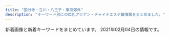 ```yaml
---
title: "国分寺・立川・八王子・東京郊外"
description: "キーワード別にの巨乳アジアン・チャイナエステ嬢情報をまとめました。"
---
```


新着画像と新着キーワードをまとめています。
2021年02月04日の情報です。

<DmmAffiliateIns />
<KeywordTable
  shops={
    [
    {
        "keywords": {
            "D": 7,
            "E": 8
        },
        "name": "Yulala\uff5e\u3086\u3089\u3089\uff5e",
        "url": "https://hoya.aoaoeo.com/",
        "img_links": [
            "https://hoya.aoaoeo.com/wp-content/uploads/2019/06/9876tyghj.jpg",
            "https://hoya.aoaoeo.com/wp-content/themes/este/img/top-img01b.png",
            "https://hoya.aoaoeo.com/wp-content/uploads/2019/06/rytfguhijk88.jpg",
            "https://hoya.aoaoeo.com/wp-content/themes/este/img/4.jpg",
            "https://hoya.aoaoeo.com/wp-content/themes/este/img/1.jpg",
            "https://hoya.aoaoeo.com/wp-content/themes/este/img/top-img01a.png",
            "https://hoya.aoaoeo.com/wp-content/themes/este/img/top-img02.png",
            "https://hoya.aoaoeo.com/wp-content/themes/este/img/call.png",
            "https://hoya.aoaoeo.com/wp-content/themes/este/img/2.jpg",
            "https://hoya.aoaoeo.com/wp-content/themes/este/img/3.jpg",
            "https://hoya.aoaoeo.com/wp-content/themes/este/img/top-img03.png",
            "https://hoya.aoaoeo.com/wp-content/themes/este/img/tel_header.png",
            "https://hoya.aoaoeo.com/wp-content/themes/este/img/tel_footer.png",
            "https://hoya.aoaoeo.com/wp-content/uploads/2019/06/1awrestdyfu.jpg",
            "https://hoya.aoaoeo.com/wp-content/themes/este/img/top-img01.png",
            "https://hoya.aoaoeo.com/wp-content/uploads/2019/06/awrestdyfu.jpg"
        ],
        "station": "\u4fdd\u8c37\u99c5\u5357\u53e3"
    },
    {
        "keywords": {
            "83": 1,
            "D": 5,
            "C": 1,
            "87": 3,
            "85": 1,
            "86": 1
        },
        "img_links": [
            "http://momoka.este.work/end.png",
            "http://momoka.este.work/2019121106171659.jpg",
            "http://momoka.este.work/2019121106171979.jpg",
            "http://momoka.este.work/2019121106170955.jpg",
            "http://momoka.este.work/s_news.jpg",
            "http://momoka.este.work/room3.jpg",
            "http://momoka.este.work/2019121106172252.jpg",
            "http://momoka.este.work/top.png",
            "http://momoka.este.work/2019121106173083.jpg",
            "http://momoka.este.work/room4.jpg",
            "http://momoka.este.work/s_link.jpg",
            "http://momoka.este.work/mobile.jpg",
            "http://momoka.este.work/s_staff.jpg",
            "http://momoka.este.work/mens-esthe1.png",
            "http://momoka.este.work/room2.jpg",
            "http://momoka.este.work/room1.jpg",
            "http://momoka.este.work/2019123003062327.jpg",
            "http://momoka.este.work/nbj2.jpg"
        ],
        "station": "\u4e45\u7c73\u5ddd\u99c5\u5317\u53e3",
        "name": "\u6843\u9999",
        "url": "http://momoka.este.work/"
    },
    {
        "station": "JR\u56fd\u5206\u5bfa\u99c5\u5357\u53e3",
        "url": "http://kosakura.es-relax.info/",
        "name": "\u5c0f\u685c",
        "keywords": {
            "D": 1,
            "C": 7
        },
        "img_links": [
            "http://kosakura.es-relax.info/images/c03.jpg",
            "http://kosakura.es-relax.info/gals/yuyu1.jpg",
            "http://kosakura.es-relax.info/images/m-foot.png",
            "http://kosakura.es-relax.info/images/c01.jpg",
            "http://kosakura.es-relax.info/gals/haru1.jpg",
            "http://kosakura.es-relax.info/gals/nana1.jpg",
            "http://kosakura.es-relax.info/images/c02.jpg",
            "http://kosakura.es-relax.info/images/c04.jpg",
            "http://kosakura.es-relax.info/images/m-tel.png",
            "http://kosakura.es-relax.info/gals/sora1.jpg",
            "http://kosakura.es-relax.info/images/sp-staff-list.png",
            "http://kosakura.es-relax.info/gals/miya1.jpg",
            "http://kosakura.es-relax.info/gals/mimi1.jpg",
            "http://kosakura.es-relax.info/images/sp-line.png"
        ]
    },
    {
        "station": "\u4eac\u738b\u516b\u738b\u5b50\u99c5",
        "name": "J-ONE -\u30b8\u30a7\u30a4\u30ef\u30f3-",
        "keywords": {
            "90": 1,
            "C": 2,
            "88": 1,
            "E": 1,
            "87": 1
        },
        "url": "http://j-one.est888.com/",
        "img_links": [
            "http://j-one.est888.com/css/staff/staff02.jpg",
            "http://j-one.est888.com/css/tel.png",
            "http://j-one.est888.com/css/nav/nav-006.jpg",
            "http://j-one.est888.com/css/baner.jpg",
            "http://j-one.est888.com/css/cam01.jpg",
            "http://j-one.est888.com/css/staff/staff03.jpg",
            "http://j-one.est888.com/css/nav/nav-001.jpg",
            "http://j-one.est888.com/css/nav/nav-004.jpg",
            "http://j-one.est888.com/css/nav/nav-005.jpg",
            "http://j-one.est888.com/css/osusume02.jpg",
            "http://j-one.est888.com/css/staff/staff01.jpg",
            "http://j-one.est888.com/css/nav/nav-003.jpg",
            "http://j-one.est888.com/css/nav/nav-002.jpg",
            "http://j-one.est888.com/css/top-left02.jpg"
        ]
    },
    {
        "station": "JR\u516b\u738b\u5b50\u99c5\u5317\u53e3",
        "keywords": {},
        "name": "\u30a2\u30ed\u30de\u30e9\u30d6",
        "url": "http://aromalove.est-u.com/",
        "img_links": [
            "http://aromalove.est-u.com/images/index_06.jpg",
            "http://aromalove.est-u.com/images/index3_03.jpg",
            "http://aromalove.est-u.com/images/index_04.jpg",
            "http://aromalove.est-u.com/images/index_08.jpg",
            "http://aromalove.est-u.com/images/index2_02.jpg",
            "http://aromalove.est-u.com/images/index_10.jpg",
            "http://aromalove.est-u.com/images/s2.jpg",
            "http://aromalove.est-u.com/images/index2_03.jpg",
            "http://aromalove.est-u.com/images/s1.jpg",
            "http://aromalove.est-u.com/images/s3.jpg",
            "http://aromalove.est-u.com/images/s5.jpg",
            "http://aromalove.est-u.com/images/index_02.jpg",
            "http://aromalove.est-u.com/images/index_01.jpg",
            "http://aromalove.est-u.com/images/index_03.jpg",
            "http://menlog.net/link/menlog8831.jpg",
            "http://aromalove.est-u.com/images/s4.jpg",
            "http://aromalove.est-u.com/images/staff_06.jpg",
            "http://aromalove.est-u.com/images/aromalove8831.jpg"
        ]
    },
    {
        "url": "http://www.banira-esthe.xyz/",
        "name": "\u30d0\u30cb\u30e9",
        "station": "\u4fdd\u8c37\u99c5\u5357\u53e3",
        "keywords": {},
        "img_links": [
            "http://www.banira-esthe.xyz/images/index-miru_06.jpg",
            "http://www.banira-esthe.xyz/images/index-miru_18.jpg",
            "http://www.banira-esthe.xyz/images/staff/4/2.jpg",
            "http://www.banira-esthe.xyz/images/nav/nav-staff.jpg",
            "http://www.banira-esthe.xyz/images/sys2.jpg",
            "http://www.banira-esthe.xyz/images/staff/2/miki.jpg",
            "http://www.banira-esthe.xyz/images/staff/neinei2.jpg",
            "http://www.banira-esthe.xyz/images/top/t6.jpg",
            "http://www.banira-esthe.xyz/images/index-miru_03.jpg",
            "http://www.banira-esthe.xyz/images/top/t3.png",
            "http://www.banira-esthe.xyz/images/images/images/news_01.jpg",
            "http://www.banira-esthe.xyz/images/staff/4/yuyu2.jpg",
            "http://www.banira-esthe.xyz/images/s-bian.png",
            "http://www.banira-esthe.xyz/images/nav/zhuyi.jpg",
            "http://www.banira-esthe.xyz/images/top/t4.jpg",
            "http://www.banira-esthe.xyz/images/staff/4/yuri.jpg",
            "http://www.banira-esthe.xyz/images/index-miru_21.jpg",
            "http://www.banira-esthe.xyz/images/staff/4/yoko.jpg",
            "http://www.banira-esthe.xyz/images/images/images/news_03.jpg",
            "http://www.banira-esthe.xyz/images/top/t2.png",
            "http://www.banira-esthe.xyz/images/nav/nav-sys.jpg",
            "http://www.banira-esthe.xyz/images/nav/nav-job.jpg"
        ]
    },
    {
        "station": "JR\u65b0\u79cb\u6d25\u99c5",
        "name": "\u4e00\u76ee\u60da\u308c",
        "url": "http://hohoeimi.xyz/",
        "keywords": {
            "85": 4,
            "87": 4,
            "D": 4,
            "E": 8,
            "86": 4
        },
        "img_links": [
            "http://hohoeimi.xyz/static/picture/tit_staff01.png",
            "http://hohoeimi.xyz/static/picture/top.jpg",
            "http://hohoeimi.xyz/static/picture/room2.jpg",
            "http://hohoeimi.xyz/uploads/210129/1-210129160929511.jpg",
            "http://hohoeimi.xyz/static/picture/tit_new.png",
            "http://hohoeimi.xyz/static/picture/maining.jpg",
            "http://hohoeimi.xyz/static/picture/tit_staff02.png",
            "http://hohoeimi.xyz/static/picture/sp_tit_therapist.png",
            "http://hohoeimi.xyz/static/picture/sp_tit_staff02.png",
            "http://hohoeimi.xyz/uploads/210129/1-2101291609513M.jpg",
            "http://hohoeimi.xyz/uploads/210129/1-210129160TIO.jpg",
            "http://hohoeimi.xyz/static/picture/room3.jpg",
            "http://hohoeimi.xyz/static/picture/sp_tit_new.png",
            "http://hohoeimi.xyz/static/picture/sp_tit_staff01.png",
            "http://hohoeimi.xyz/static/picture/sys.jpg",
            "http://hohoeimi.xyz/static/picture/room1.jpg",
            "http://hohoeimi.xyz/static/picture/room4.jpg",
            "http://hohoeimi.xyz/static/picture/img_tel.png",
            "http://hohoeimi.xyz/images/1-1Z41911200GA.png",
            "http://hohoeimi.xyz/static/picture/tit_therapist.png"
        ]
    },
    {
        "station": "JR\u7acb\u5ddd\u99c5\u5357\u53e3",
        "img_links": [
            "http://www.re-sort.work/staff/aya.jpg",
            "http://www.re-sort.work/images/tg.jpg",
            "http://www.re-sort.work/images/staff_t.jpg",
            "http://www.re-sort.work/img/aya1.jpg",
            "http://www.re-sort.work/images/head.jpg",
            "http://www.re-sort.work/images/interior_t.jpg",
            "http://www.re-sort.work/staff/nao.jpg",
            "http://www.re-sort.work/staff/emi.jpg",
            "http://www.re-sort.work/img/yuyu1.jpg",
            "http://www.re-sort.work/img/nao1.jpg",
            "http://www.re-sort.work/staff/rina.jpg",
            "http://www.re-sort.work/images/up.jpg",
            "http://www.re-sort.work/img/rina1.jpg",
            "http://www.re-sort.work/img/mina1.jpg",
            "http://www.re-sort.work/images/rec2.jpg",
            "http://www.re-sort.work/staff/yuyu.jpg",
            "http://www.re-sort.work/staff/rie.jpg",
            "http://www.re-sort.work/img/emi1.jpg",
            "http://www.re-sort.work/staff/mina.jpg",
            "http://www.re-sort.work/images/sys.jpg",
            "http://www.re-sort.work/images/news.jpg",
            "http://www.re-sort.work/img/rie1.jpg",
            "http://www.re-sort.work/images/rec1.jpg",
            "http://www.re-sort.work/images/int1.jpg",
            "http://www.re-sort.work/images/int2.jpg"
        ],
        "name": "\u30ab\u30ce\u30f3",
        "keywords": {},
        "url": "http://www.re-sort.work/"
    },
    {
        "img_links": [
            "http://hi-msg.com/rakuyu/img/p-2.png",
            "http://hi-msg.com/rakuyu/img/p-12.png",
            "http://hi-msg.com/rakuyu/img/p-9.png",
            "http://hi-msg.com/rakuyu/img/p-11.png",
            "http://hi-msg.com/rakuyu/img/s0.png",
            "http://hi-msg.com/rakuyu/img/p-10.png",
            "http://hi-msg.com/rakuyu/img/p-1.png",
            "http://hi-msg.com/rakuyu/img/s2.png",
            "http://hi-msg.com/rakuyu/img/botton.jpg",
            "http://hi-msg.com/rakuyu/img/p-3.png",
            "http://hi-msg.com/rakuyu/img/p-0.png",
            "http://hi-msg.com/rakuyu/img/tel.jpg"
        ],
        "name": "\u697d\u7652",
        "url": "http://hi-msg.com/rakuyu/",
        "station": "JR\u516b\u738b\u5b50\u99c5\u5317\u53e3",
        "keywords": {}
    },
    {
        "img_links": [
            "http://uuka.loveyaku.com/imgs/address.png",
            "http://uuka.loveyaku.com/imgs/nav/nb05.png",
            "http://uuka.loveyaku.com/imgs/lunbo/photo01.jpg",
            "http://uuka.loveyaku.com/imgs/nav/nb02.png",
            "http://uuka.loveyaku.com/imgs/bttel.png",
            "http://uuka.loveyaku.com/imgs/header.png",
            "http://uuka.loveyaku.com/imgs/mobile.jpg",
            "http://uuka.loveyaku.com/imgs/lunbo/photo02.jpg",
            "http://uuka.loveyaku.com/imgs/temp_boshu.jpg",
            "http://uuka.loveyaku.com/imgs/bar_therapist.png",
            "http://uuka.loveyaku.com/imgs/lunbo/photo03.jpg",
            "http://uuka.loveyaku.com/imgs/nav/nb04.png",
            "http://uuka.loveyaku.com/imgs/nav/nb03.png",
            "http://uuka.loveyaku.com/imgs/nav/nb06.png",
            "http://uuka.loveyaku.com/imgs/information.jpg",
            "http://uuka.loveyaku.com/imgs/nav/nb01.png",
            "http://uuka.loveyaku.com/imgs/headline.png",
            "http://uuka.loveyaku.com/imgs/lunbo/photo04.jpg"
        ],
        "station": "JR\u516b\u738b\u5b50\u99c5\u5357\u53e3",
        "name": "\u7652\u60a0\u83ef",
        "keywords": {
            "C": 7
        },
        "url": "http://uuka.loveyaku.com/"
    },
    {
        "keywords": {
            "E": 18,
            "89": 2,
            "86": 10,
            "88": 4,
            "90": 8,
            "D": 24,
            "F": 14,
            "87": 8,
            "85": 8
        },
        "img_links": [
            "http://dia-mond.work/images/recruit/sp_mainvisual.jpg",
            "http://dia-mond.work/images/recruit/point_06.png",
            "http://dia-mond.work/images/recruit/nagare_05.png",
            "http://dia-mond.work/staff/yuri1.jpg",
            "http://dia-mond.work/images/recruit/nagare_01.jpg",
            "http://dia-mond.work/images/sw_tel.png",
            "http://dia-mond.work/images/recruit/point_09.png",
            "http://dia-mond.work/staff/yumi1.jpg",
            "http://dia-mond.work/images/recruit/point_07.png",
            "http://dia-mond.work/images/icon_ranking_01.png",
            "http://dia-mond.work/images/recruit/nagare_06.png",
            "http://dia-mond.work/images/head_therapist.jpg",
            "http://dia-mond.work/images/mainvisual_02_s.jpg",
            "http://dia-mond.work/images/recruit/point_03.png",
            "http://dia-mond.work/images/recruit/message_03.png",
            "http://dia-mond.work/images/icon_ranking_03.png",
            "http://dia-mond.work/staff/aoi1.jpg",
            "http://dia-mond.work/images/sw_home.png",
            "http://dia-mond.work/images/icon_ranking_02.png",
            "http://dia-mond.work/images/recruit/point_05.png",
            "http://dia-mond.work/images/recruit/nagare_03.jpg",
            "http://dia-mond.work/staff/miho1.jpg",
            "http://dia-mond.work/images/trigger.jpg",
            "http://dia-mond.work/images/icon_new.png",
            "http://dia-mond.work/images/mainvisual_01.jpg",
            "http://dia-mond.work/staff/hitomi1.jpg",
            "http://dia-mond.work/images/recruit/point_08.png",
            "http://dia-mond.work/images/recruit/nagare_07.png",
            "http://dia-mond.work/staff/emi1.jpg",
            "http://dia-mond.work/images/recruit/nagare_02.jpg",
            "http://dia-mond.work/images/icon_ranking_04.png",
            "http://dia-mond.work/images/recruit/req_03.jpg",
            "http://dia-mond.work/staff/yuka1.jpg",
            "http://dia-mond.work/images/mainvisual_01_s.jpg",
            "http://dia-mond.work/images/recruit/point_04.png",
            "http://dia-mond.work/images/head_interior.jpg",
            "http://dia-mond.work/staff/runa1.jpg",
            "http://dia-mond.work/images/mainvisual_02.jpg",
            "http://dia-mond.work/images/no_image.jpg"
        ],
        "station": "JR\u516b\u738b\u5b50\u99c5",
        "name": "Diamond",
        "url": "http://dia-mond.work/"
    },
    {
        "name": "\u592a\u967d",
        "img_links": [
            "http://www.tay184.info/frame/fla/photo04.jpg",
            "http://www.tay184.info/frame/sougo/estheking.jpg",
            "http://www.tay184.info/frame/girl/c10001.jpg",
            "http://www.tay184.info/frame/fla/photo03.jpg",
            "http://www.tay184.info/frame/scroll4/scroll4.jpg",
            "http://www.tay184.info/frame/telimg/telbar.png",
            "http://www.tay184.info/frame/scroll5/scroll5.jpg",
            "http://www.tay184.info/frame/newface/201908235143.jpg",
            "http://www.tay184.info/frame/girl/c8001.jpg",
            "http://www.tay184.info/frame/girl/c9001.jpg",
            "http://www.tay184.info/navi/gld/temp_under2.jpg",
            "http://www.tay184.info/frame/scroll3/scroll3.jpg",
            "http://www.tay184.info/frame/fla/photo01.jpg",
            "http://www.tay184.info/frame/sougo/menlog.jpg",
            "http://www.tay184.info/frame/girl/c7001.jpg",
            "http://www.tay184.info/frame/fla/photo02.jpg",
            "http://www.tay184.info/img/88x31.jpg",
            "http://www.tay184.info/frame/scroll2/scroll2.jpg",
            "http://www.tay184.info/frame/scroll1/scroll1.jpg",
            "http://www.tay184.info/img/header.jpg"
        ],
        "url": "http://www.tay184.info/",
        "station": "\u6771\u4e45\u7559\u7c73\u99c5\u5317\u53e3",
        "keywords": {
            "C": 15
        }
    },
    {
        "keywords": {
            "86": 8,
            "D": 16,
            "87": 8,
            "C": 12
        },
        "img_links": [
            "http://www.yuki.iesjp.com/images/shop/s7.jpg",
            "http://www.yuki.iesjp.com/files/004.jpg",
            "http://www.yuki.iesjp.com/images/shop/s6.jpg",
            "http://www.yuki.iesjp.com/images/shop/s4.jpg",
            "http://www.yuki.iesjp.com/images/shop/s8.jpg",
            "http://www.yuki.iesjp.com/files/001-03.jpg",
            "http://www.yuki.iesjp.com/images/line.png",
            "http://www.yuki.iesjp.com/files/003-02.jpg",
            "http://www.yuki.iesjp.com/files/002-02.jpg",
            "http://www.yuki.iesjp.com/images/shop/s3.jpg",
            "http://www.yuki.iesjp.com/images/shop/s5.jpg",
            "http://www.yuki.iesjp.com/images/shop/s1.jpg",
            "http://www.yuki.iesjp.com/files/002-03.jpg",
            "http://www.yuki.iesjp.com/files/001-02.jpg",
            "http://www.yuki.iesjp.com/images/mobile.jpg",
            "http://www.yuki.iesjp.com/files/004-02.jpg",
            "http://www.yuki.iesjp.com/files/002.jpg",
            "http://www.yuki.iesjp.com/files/003-03.jpg",
            "http://www.yuki.iesjp.com/images/r3.jpg",
            "http://www.yuki.iesjp.com/files/001.jpg",
            "http://www.yuki.iesjp.com/images/shop/s2.jpg",
            "http://www.yuki.iesjp.com/files/003.jpg",
            "http://www.yuki.iesjp.com/files/004-03.jpg"
        ],
        "url": "http://www.yuki.iesjp.com/",
        "name": "\u512a\u59eb",
        "station": "JR\u516b\u738b\u5b50\u99c5\u5317\u53e3"
    },
    {
        "keywords": {
            "85": 4,
            "90": 1,
            "D": 15,
            "88": 1,
            "91": 1,
            "E": 1,
            "82": 1,
            "87": 5,
            "C": 2,
            "86": 6
        },
        "url": "http://totoro.ests.jp/",
        "img_links": [
            "http://totoro.ests.jp/photos/sites/73/2019/12/201912081254463.jpg",
            "http://totoro.ests.jp/photos/sites/73/2020/01/2020011410261189.jpg",
            "http://totoro.ests.jp/images/pick.png",
            "http://totoro.ests.jp/photos/sites/73/2020/10/2020101215130560.jpg",
            "http://totoro.ests.jp/images/r3.jpg",
            "http://totoro.ests.jp/photos/sites/73/2020/04/2020040313092376.jpg",
            "http://totoro.ests.jp/images/r4.jpg",
            "http://totoro.ests.jp/photos/sites/73/2019/12/2019120813192511.jpg",
            "http://totoro.ests.jp/photos/sites/73/2020/06/2020060411231375.jpg",
            "http://totoro.ests.jp/images/face.png",
            "http://totoro.ests.jp/images/end.png",
            "http://totoro.ests.jp/photos/sites/73/2020/03/2020030410473095.jpg",
            "http://totoro.ests.jp/images/room4.jpg",
            "http://totoro.ests.jp/photos/sites/73/2020/08/2020080213465724.jpg",
            "http://totoro.ests.jp/photos/sites/73/2019/12/2019120813205581.jpg",
            "http://totoro.ests.jp/images/r2.jpg",
            "http://totoro.ests.jp/images/s_staff.jpg",
            "http://totoro.ests.jp/images/room3.jpg",
            "http://totoro.ests.jp/photos/sites/73/2020/03/2020030410471413.jpg",
            "http://totoro.ests.jp/photos/sites/73/2019/12/201912081255209.jpg",
            "http://totoro.ests.jp/photos/sites/73/2019/12/2019120813200431.jpg",
            "http://totoro.ests.jp/photos/sites/73/2019/12/201912081317301.jpg",
            "http://totoro.ests.jp/photos/sites/73/2020/08/2020082118552178.jpg",
            "http://totoro.ests.jp/photos/sites/73/2020/09/2020090614444953.jpg",
            "http://totoro.ests.jp/photos/sites/73/2020/06/2020060217495277.jpg",
            "http://totoro.ests.jp/images/top.png",
            "http://totoro.ests.jp/images/news.png",
            "http://totoro.ests.jp/images/s_link.jpg",
            "http://totoro.ests.jp/images/bj2.jpg",
            "http://totoro.ests.jp/images/room2.jpg",
            "http://totoro.ests.jp/images/r5.jpg",
            "http://totoro.ests.jp/images/r1.jpg",
            "http://totoro.ests.jp/photos/sites/73/2020/05/2020052213284648.jpg",
            "http://totoro.ests.jp/photos/sites/73/2019/12/2019120813212291.jpg",
            "http://totoro.ests.jp/photos/sites/73/2019/12/201912081321599.jpg",
            "http://totoro.ests.jp/images/room1.jpg",
            "http://totoro.ests.jp/images/mobile.jpg"
        ],
        "name": "\u30c8\u30ed\u30c8\u30ed\u306e\u30c8\u30c8\u30ed",
        "station": "\u4e45\u7c73\u5ddd\u99c5\u5357\u53e3"
    },
    {
        "url": "http://taipei-yoru.jpn.mn/",
        "keywords": {
            "87": 14,
            "84": 14,
            "D": 42,
            "85": 7,
            "86": 7
        },
        "station": "\u6e05\u702c\u99c5\u5317\u53e3",
        "img_links": [
            "http://taipei-yoru.jpn.mn/images/s_staff.png",
            "http://taipei-yoru.jpn.mn/photos/sites/23/2020/09/2020090201331691.jpg",
            "http://taipei-yoru.jpn.mn/photos/sites/23/2020/09/2020090201263276.jpg",
            "http://taipei-yoru.jpn.mn/images/tel.jpg",
            "http://taipei-yoru.jpn.mn/photos/sites/23/2020/08/2020081607164896.jpg",
            "http://taipei-yoru.jpn.mn/photos/sites/23/2020/08/2020081607170250.jpg",
            "http://taipei-yoru.jpn.mn/photos/sites/23/2020/09/202009020126336.jpg",
            "http://taipei-yoru.jpn.mn/images/service3.jpg",
            "http://taipei-yoru.jpn.mn/photos/sites/23/2020/08/2020081607164997.jpg",
            "http://taipei-yoru.jpn.mn/images/s_pick.jpg",
            "http://taipei-yoru.jpn.mn/images/nbj3.jpg",
            "http://taipei-yoru.jpn.mn/photos/sites/23/2020/12/2020120706350395.jpg",
            "http://taipei-yoru.jpn.mn/images/info.jpg",
            "http://taipei-yoru.jpn.mn/images/service1.jpg",
            "http://taipei-yoru.jpn.mn/photos/sites/23/2020/08/2020081607165749.jpg",
            "http://taipei-yoru.jpn.mn/images/service4.jpg",
            "http://taipei-yoru.jpn.mn/images/service2.jpg",
            "http://taipei-yoru.jpn.mn/photos/sites/23/2020/09/202009020133154.jpg",
            "http://taipei-yoru.jpn.mn/images/top.png",
            "http://taipei-yoru.jpn.mn/images/s_news.jpg",
            "http://taipei-yoru.jpn.mn/photos/sites/23/2020/08/2020081607165284.jpg",
            "http://taipei-yoru.jpn.mn/photos/sites/23/2020/12/202012150944033.jpg",
            "http://taipei-yoru.jpn.mn/photos/sites/23/2020/08/2020081607165166.jpg",
            "http://taipei-yoru.jpn.mn/photos/sites/23/2020/08/2020081607343113.jpg",
            "http://taipei-yoru.jpn.mn/images/acc.jpg"
        ],
        "name": "\u6843\u82b1"
    },
    {
        "station": "JR\u516b\u738b\u5b50\u99c5\u5317\u53e3",
        "img_links": [
            "https://es-cream.tokyo/wp-content/themes/template-salon2/images/newface-ttl.jpg",
            "https://es-cream.tokyo/wp-content/uploads/2019/03/WeChat-Image_20190330130038.jpg",
            "https://es-cream.tokyo/wp-content/uploads/2019/12/WeChat-Image_20191206183034.jpg",
            "https://es-cream.tokyo/wp-content/uploads/2019/06/WeChat-Image_20190607173911-200x300.jpg",
            "https://es-cream.tokyo/wp-content/uploads/2021/01/WeChat-Image_20210112112948.jpg",
            "https://es-cream.tokyo/wp-content/themes/template-salon2/images/main-img2.jpg",
            "https://es-cream.tokyo/wp-content/uploads/2019/05/WeChat-Image_20190517141814.jpg",
            "https://es-cream.tokyo/wp-content/uploads/2020/12/WeChat-Image_20201211200333.jpg",
            "https://es-cream.tokyo/wp-content/uploads/2019/08/WeChat-Image_20190827142205.jpg",
            "https://es-cream.tokyo/wp-content/uploads/2019/09/WeChat-Image_20190911125852.jpg",
            "https://es-cream.tokyo/wp-content/uploads/2019/10/WeChat-Image_20191021151121.jpg",
            "https://es-cream.tokyo/wp-content/uploads/2020/04/WeChat-Image_20200409165811.jpg",
            "https://es-cream.tokyo/wp-content/uploads/2019/11/WeChat-Image_20191125122405.jpg",
            "https://es-cream.tokyo/wp-content/uploads/2021/01/WeChat-Image_20210112113002.jpg",
            "https://es-cream.tokyo/wp-content/uploads/2020/10/WeChat-Image_20201016173923-1.jpg",
            "https://es-cream.tokyo/wp-content/uploads/2019/12/WeChat-Image_20191212183256.jpg",
            "https://es-cream.tokyo/wp-content/themes/template-salon2/images/main-img3.jpg",
            "https://es-cream.tokyo/wp-content/uploads/2020/08/WeChat-Image_20200829205301.jpg",
            "https://es-cream.tokyo/wp-content/uploads/2019/02/1WeChat-Image_20190201215504.jpg",
            "https://es-cream.tokyo/wp-content/uploads/2019/07/WeChat-Image_20190729162551.jpg",
            "https://es-cream.tokyo/wp-content/uploads/2021/01/WeChat-Image_20210124155900.jpg",
            "https://es-cream.tokyo/wp-content/uploads/2019/09/WeChat-Image_20190911125852-200x300.jpg",
            "https://es-cream.tokyo/wp-content/uploads/2019/12/WeChat-Image_20191212183249.jpg",
            "https://es-cream.tokyo/wp-content/uploads/2019/12/WeChat-Image_20191223160307.jpg",
            "https://es-cream.tokyo/wp-content/uploads/2020/04/WeChat-Image_20200409165808.jpg",
            "https://es-cream.tokyo/wp-content/uploads/2019/12/WeChat-Image_20191223160312.jpg",
            "https://es-cream.tokyo/wp-content/uploads/2020/03/WeChat-Image_20200311180447.jpg",
            "https://es-cream.tokyo/wp-content/uploads/2019/04/WeChat-Image_20190417211734.jpg",
            "https://es-cream.tokyo/wp-content/uploads/2019/03/WeChat-Image_20190330130050-698x1024.jpg",
            "https://es-cream.tokyo/wp-content/uploads/2019/05/WeChat-Image_20190517141814-422x750.jpg",
            "https://es-cream.tokyo/wp-content/themes/template-salon2/images/campaign-bnr.png",
            "https://es-cream.tokyo/wp-content/uploads/2019/07/WeChat-Image_20190706201522.jpg",
            "https://es-cream.tokyo/wp-content/themes/template-salon2/images/main-img.jpg",
            "https://es-cream.tokyo/wp-content/uploads/2020/03/WeChat-Image_20200311180439.jpg",
            "https://es-cream.tokyo/wp-content/uploads/2020/08/WeChat-Image_20200829205256.jpg",
            "https://es-cream.tokyo/wp-content/themes/template-salon2/images/news-ttl.jpg",
            "https://es-cream.tokyo/wp-content/uploads/2019/03/WeChat-Image_20190313150944.jpg",
            "https://es-cream.tokyo/wp-content/uploads/2019/02/1WeChat-Image_20190201215450.jpg",
            "https://es-cream.tokyo/wp-content/uploads/2019/05/WeChat-Image_20190517141820.jpg",
            "https://es-cream.tokyo/wp-content/uploads/2019/02/WeChat-Image_20190201215450.jpg",
            "http://es-cream.tokyo/wp-content/uploads/2019/12/1ed5c1c5fbbb849a52bb037f487dfb48.png",
            "https://es-cream.tokyo/wp-content/uploads/2019/03/WeChat-Image_20190323191717-762x1024.jpg",
            "https://es-cream.tokyo/wp-content/uploads/2019/05/WeChat-Image_20190517141820-200x300.jpg",
            "https://es-cream.tokyo/wp-content/uploads/2019/06/WeChat-Image_20190610230334-200x300.jpg",
            "https://es-cream.tokyo/wp-content/uploads/2020/03/WeChat-Image_20200311180435.jpg",
            "https://es-cream.tokyo/wp-content/uploads/2019/03/WeChat-Image_20190330130050.jpg",
            "https://es-cream.tokyo/wp-content/uploads/2019/08/WeChat-Image_20190827142201.jpg",
            "https://es-cream.tokyo/wp-content/uploads/2019/06/WeChat-Image_20190607173911.jpg",
            "https://es-cream.tokyo/wp-content/uploads/2019/10/WeChat-Image_20191021151113-200x300.jpg",
            "https://es-cream.tokyo/wp-content/uploads/2020/04/WeChat-Image_20200413174323.jpg",
            "https://es-cream.tokyo/wp-content/uploads/2021/01/WeChat-Image_20210124155904.jpg",
            "https://es-cream.tokyo/wp-content/uploads/2020/10/WeChat-Image_20201016173923-500x750.jpg",
            "https://es-cream.tokyo/wp-content/uploads/2019/07/WeChat-Image_20190703174151.jpg",
            "https://es-cream.tokyo/wp-content/uploads/2019/02/WeChat-Image_20190201215504.jpg",
            "https://es-cream.tokyo/wp-content/uploads/2020/04/WeChat-Image_20200409165754.jpg",
            "https://es-cream.tokyo/wp-content/uploads/2020/03/WeChat-Image_20200311180443.jpg",
            "https://es-cream.tokyo/wp-content/uploads/2020/07/WeChat-Image_20200703123629.jpg",
            "https://es-cream.tokyo/wp-content/uploads/2019/03/WeChat-Image_20190323191717.jpg",
            "https://es-cream.tokyo/wp-content/uploads/2019/09/WeChat-Image_20191017130455-200x300.jpg",
            "https://es-cream.tokyo/wp-content/uploads/2019/06/WeChat-Image_20190610230334.jpg",
            "https://es-cream.tokyo/wp-content/uploads/2020/10/WeChat-Image_20201016173923.jpg",
            "https://es-cream.tokyo/wp-content/uploads/2020/12/WeChat-Image_20201211200327.jpg",
            "https://es-cream.tokyo/wp-content/uploads/2020/12/WeChat-Image_20201204132408.jpg",
            "https://es-cream.tokyo/wp-content/uploads/2019/09/WeChat-Image_20191017130455.jpg",
            "https://es-cream.tokyo/wp-content/themes/template-salon2/images/info.png",
            "https://es-cream.tokyo/wp-content/uploads/2021/01/WeChat-Image_20210124155853.jpg",
            "https://es-cream.tokyo/wp-content/themes/template-salon2/images/m-info.png",
            "https://es-cream.tokyo/wp-content/uploads/2019/03/WeChat-Image_20190330130038-698x1024.jpg",
            "https://es-cream.tokyo/wp-content/uploads/2020/02/WeChat-Image_20200210121526.jpg",
            "https://es-cream.tokyo/wp-content/uploads/2019/10/WeChat-Image_20191021151113.jpg"
        ],
        "name": "\u516b\u738b\u5b50\u871c\u5922",
        "keywords": {
            "87": 9,
            "E": 27,
            "86": 11,
            "\u30bb\u30af\u30b7\u30fc": 1,
            "F": 1,
            "85": 39,
            "D": 27
        },
        "url": "https://es-cream.tokyo/"
    },
    {
        "name": "\u610f",
        "station": "JR\u662d\u5cf6\u99c5\u5357\u53e3",
        "url": "http://akishima.xyz/",
        "img_links": [
            "http://akishima.xyz/images/bottom_01.png",
            "http://akishima.xyz/images/bottom_04.png",
            "http://akishima.xyz/images/g2.jpg",
            "http://akishima.xyz/images/g1.jpg",
            "http://akishima.xyz/images/bottom_06.png",
            "http://akishima.xyz/images/top.png",
            "http://akishima.xyz/images/g7.jpg",
            "http://akishima.xyz/images/g3.jpg",
            "http://akishima.xyz/images/bottom_7.png",
            "http://akishima.xyz/images/bottom_02.png",
            "http://akishima.xyz/images/g5.jpg",
            "http://akishima.xyz/images/bottom_05.png",
            "http://akishima.xyz/images/newface.png",
            "http://akishima.xyz/images/mobile.png",
            "http://akishima.xyz/images/bottom_03.png"
        ],
        "keywords": {}
    },
    {
        "url": "http://www.iyashiplus.iesjp.com/",
        "station": "JR\u7acb\u5ddd\u99c5\u5317\u53e3",
        "name": "\u7652\u3057\u30d7\u30e9\u30b9",
        "img_links": [
            "http://www.iyashiplus.iesjp.com/files/003.jpg",
            "http://www.iyashiplus.iesjp.com/files/001.jpg",
            "http://www.iyashiplus.iesjp.com/images/nbj3_staff.jpg",
            "http://www.iyashiplus.iesjp.com/images/s_info.jpg",
            "http://www.iyashiplus.iesjp.com/images/s_link.jpg",
            "http://www.iyashiplus.iesjp.com/images/s_pick.jpg",
            "http://www.iyashiplus.iesjp.com/images/nbj3.jpg",
            "http://www.iyashiplus.iesjp.com/images/end1.jpg",
            "http://www.iyashiplus.iesjp.com/files/005.jpg",
            "http://www.iyashiplus.iesjp.com/files/006.jpg",
            "http://www.iyashiplus.iesjp.com/images/s_staff.jpg",
            "http://www.iyashiplus.iesjp.com/images/s_news.jpg",
            "http://www.iyashiplus.iesjp.com/images/s_staff01.jpg",
            "http://www.iyashiplus.iesjp.com/images/mobile.jpg",
            "http://www.iyashiplus.iesjp.com/images/1.jpg",
            "http://www.iyashiplus.iesjp.com/images/top1.jpg",
            "http://www.iyashiplus.iesjp.com/images/s_face.jpg",
            "http://www.iyashiplus.iesjp.com/images/top.jpg",
            "http://www.iyashiplus.iesjp.com/files/004.jpg",
            "http://www.iyashiplus.iesjp.com/files/002.jpg"
        ],
        "keywords": {
            "D": 16,
            "86": 16,
            "C": 4,
            "87": 8
        }
    },
    {
        "keywords": {
            "D": 2,
            "88": 2,
            "C": 1,
            "86": 1
        },
        "url": "http://sofia-es.tokyo/",
        "name": "SOFIA \uff5e\u30bd\u30d5\u30a3\u30a2\uff5e",
        "station": "\u82b1\u5c0f\u91d1\u4e95\u99c5\u5357\u53e3",
        "img_links": [
            "http://sofia-es.tokyo/images/index_14.jpg",
            "http://sofia-es.tokyo/images/index_08.jpg",
            "http://sofia-es.tokyo/images/index_07.jpg",
            "http://sofia-es.tokyo/images/index_04.jpg",
            "http://sofia-es.tokyo/images/index_01.jpg",
            "http://sofia-es.tokyo/images/index_10.jpg",
            "http://sofia-es.tokyo/images/girls_03.jpg",
            "http://sofia-es.tokyo/images/gallery_03.jpg",
            "http://sofia-es.tokyo/uploads/1ec96f990e939733a393533a8d58a699.jpg",
            "http://sofia-es.tokyo/images/index_06.jpg",
            "http://sofia-es.tokyo/uploads/ca177747885af42bd8197f68c498bcf8.jpg",
            "http://sofia-es.tokyo/images/index_11.jpg",
            "http://sofia-es.tokyo/images/index_09.jpg",
            "http://sofia-es.tokyo/images/index_05.jpg",
            "http://sofia-es.tokyo/images/index_02.jpg",
            "http://sofia-es.tokyo/images/index_03.jpg",
            "http://sofia-es.tokyo/uploads/ecd62b76b1e56e66cb7bcb964da1ca22.jpg",
            "http://sofia-es.tokyo/images/index_15.jpg",
            "http://sofia-es.tokyo/images/girls_13.jpg"
        ]
    },
    {
        "img_links": [
            "https://s-honey.uouono.com/wp-content/themes/este/img/call.png",
            "https://s-honey.uouono.com/wp-content/themes/este/img/1.jpg",
            "https://s-honey.uouono.com/wp-content/uploads/2019/06/2harumo.jpg",
            "https://s-honey.uouono.com/wp-content/themes/este/img/top-img01b.png",
            "https://s-honey.uouono.com/wp-content/themes/este/img/4.jpg",
            "https://s-honey.uouono.com/wp-content/uploads/2019/06/4harumo.jpg",
            "https://s-honey.uouono.com/wp-content/uploads/2019/06/5harumo.jpg",
            "https://s-honey.uouono.com/wp-content/uploads/2019/06/1harumo.jpg",
            "https://s-honey.uouono.com/wp-content/themes/este/img/tel_footer.png",
            "https://s-honey.uouono.com/wp-content/themes/este/img/top-img02.png",
            "https://s-honey.uouono.com/wp-content/themes/este/img/tel_header.png",
            "https://s-honey.uouono.com/wp-content/themes/este/img/3.jpg",
            "https://s-honey.uouono.com/wp-content/themes/este/img/2.jpg",
            "https://s-honey.uouono.com/wp-content/themes/este/img/top-img01a.png"
        ],
        "keywords": {
            "D": 8,
            "E": 7
        },
        "url": "https://s-honey.uouono.com/",
        "station": "JR\u8c4a\u7530\u99c5\u5317\u53e3",
        "name": "\u7f8e\u7409\u7409 \u3046\u308b\u308b"
    },
    {
        "img_links": [
            "https://sweet-love.xyz.mn/images/room4.jpg",
            "https://sweet-love.xyz.mn/images/top.png",
            "https://sweet-love.xyz.mn/images/girl-z2.jpg",
            "https://sweet-love.xyz.mn/images/s_staff.jpg",
            "https://sweet-love.xyz.mn/photos/sites/76/2020/11/2020111210044418.jpg",
            "https://sweet-love.xyz.mn/photos/sites/76/2020/11/2020111108440477.jpg",
            "https://sweet-love.xyz.mn/images/girl-z1.jpg",
            "https://sweet-love.xyz.mn/images/mobile.jpg",
            "https://sweet-love.xyz.mn/images/room3.jpg",
            "https://sweet-love.xyz.mn/images/bjs.jpg",
            "https://sweet-love.xyz.mn/images/bjs2.jpg",
            "https://sweet-love.xyz.mn/images/room1.jpg",
            "https://sweet-love.xyz.mn/images/mail.jpg",
            "https://sweet-love.xyz.mn/photos/sites/76/2020/11/2020111210034766.jpg",
            "https://sweet-love.xyz.mn/photos/sites/76/2020/12/2020121513294186.jpg",
            "https://sweet-love.xyz.mn/images/room2.jpg",
            "https://sweet-love.xyz.mn/photos/sites/76/2021/01/2021020219091971.jpg",
            "https://sweet-love.xyz.mn/images/s_link.jpg",
            "https://sweet-love.xyz.mn/images/news.jpg",
            "https://sweet-love.xyz.mn/photos/sites/76/2021/01/202101151715002.jpg",
            "https://sweet-love.xyz.mn/photos/sites/76/2020/11/2020111210244955.jpg",
            "https://sweet-love.xyz.mn/photos/sites/76/2020/11/2020112111430887.jpg"
        ],
        "name": "Sweet love",
        "station": "\u6e05\u702c\u99c5\u5317\u53e3",
        "keywords": {
            "87": 3,
            "D": 8,
            "C": 16,
            "85": 5
        },
        "url": "https://sweet-love.xyz.mn/"
    },
    {
        "name": "\u5236\u670d\u306e\u8a98\u60d1",
        "url": "https://seifukuyuwaku.oks.bz/",
        "station": "JR\u7acb\u5ddd\u99c5\u5357\u53e3",
        "keywords": {
            "85": 1,
            "83": 1,
            "C": 4,
            "E": 1,
            "87": 1
        },
        "img_links": [
            "https://seifukuyuwaku.oks.bz/images/s_staff.png",
            "https://seifukuyuwaku.oks.bz/photos/sites/70/2020/12/2020122013355017.jpeg",
            "https://seifukuyuwaku.oks.bz/images/new.jpg",
            "https://seifukuyuwaku.oks.bz/photos/sites/70/2020/11/2020112406403480.jpg",
            "https://seifukuyuwaku.oks.bz/images/room1.jpg",
            "https://seifukuyuwaku.oks.bz/images/link.jpg",
            "https://seifukuyuwaku.oks.bz/images/top.png",
            "https://seifukuyuwaku.oks.bz/images/room4.jpg",
            "https://seifukuyuwaku.oks.bz/photos/sites/70/2020/11/2020112708472471.jpeg",
            "https://seifukuyuwaku.oks.bz/images/s_ranking.png",
            "https://seifukuyuwaku.oks.bz/photos/sites/70/2020/12/2020121414441228.jpeg",
            "https://seifukuyuwaku.oks.bz/photos/sites/70/2020/11/2020112406403396.jpg",
            "https://seifukuyuwaku.oks.bz/images/mobile.jpg",
            "https://seifukuyuwaku.oks.bz/images/s_staff1.png",
            "https://seifukuyuwaku.oks.bz/images/s_news.png",
            "https://seifukuyuwaku.oks.bz/photos/sites/70/2020/12/2020121013104898.jpeg",
            "https://seifukuyuwaku.oks.bz/images/room2.jpg",
            "https://seifukuyuwaku.oks.bz/images/s_pick.jpg",
            "https://seifukuyuwaku.oks.bz/photos/sites/70/2020/11/2020112504053939.jpg",
            "https://seifukuyuwaku.oks.bz/photos/sites/70/2020/12/202012251539104.jpeg",
            "https://seifukuyuwaku.oks.bz/images/room3.jpg",
            "https://seifukuyuwaku.oks.bz/photos/sites/70/2020/12/2020121208024127.jpeg",
            "https://seifukuyuwaku.oks.bz/photos/sites/70/2020/11/2020113014024511.jpeg",
            "https://seifukuyuwaku.oks.bz/images/info.jpg"
        ]
    },
    {
        "url": "http://www.birtyba.xyz/",
        "station": "JR\u7acb\u5ddd\u99c5\u5357\u53e3",
        "keywords": {
            "86": 4,
            "C": 10,
            "E": 1,
            "D": 3
        },
        "name": "\u3075\u308f\u3075\u308f",
        "img_links": [
            "http://www.birtyba.xyz/style/images/room4.jpg",
            "http://www.birtyba.xyz/uploads/200929/1-200929102005Z4.jpg",
            "http://www.birtyba.xyz/style/images/bj3.png",
            "http://www.birtyba.xyz/style/images/girl-z1.jpg",
            "http://www.birtyba.xyz/style/images/room3.jpg",
            "http://www.birtyba.xyz/uploads/200929/1-200929101U3R4.jpg",
            "http://www.birtyba.xyz/plus/images/room5.jpg",
            "http://www.birtyba.xyz/style/images/mobile.jpg",
            "http://www.birtyba.xyz/uploads/201116/1-201116133205614.jpg",
            "http://www.birtyba.xyz/uploads/200929/1-200929102016294.jpg",
            "http://www.birtyba.xyz/uploads/200928/1-20092P95A05G.jpg",
            "http://www.birtyba.xyz/uploads/201116/1-20111613315KT.jpg",
            "http://www.birtyba.xyz/style/images/room2.jpg",
            "http://www.birtyba.xyz/style/images/top.png",
            "http://www.birtyba.xyz/uploads/200929/1-2009291019494I.jpg",
            "http://www.birtyba.xyz/style/images/room1.jpg",
            "http://www.birtyba.xyz/uploads/200929/1-200929101Z4D1.jpg",
            "http://www.birtyba.xyz/style/images/girl-z2.jpg",
            "http://www.birtyba.xyz/uploads/201116/1-201116133149563.jpg",
            "http://www.birtyba.xyz/style/images/end.jpg",
            "http://www.birtyba.xyz/style/images/dt.jpg",
            "http://www.birtyba.xyz/uploads/200929/1-2009291019253T.jpg",
            "http://www.birtyba.xyz/style/images/staff_line.png"
        ]
    },
    {
        "url": "http://www.manshun-relax.xyz/",
        "keywords": {
            "87": 16,
            "\u80f8": 2,
            "D": 64,
            "88": 16,
            "86": 40
        },
        "img_links": [
            "http://www.manshun-relax.xyz/files/003.jpg",
            "http://www.manshun-relax.xyz/photo_news/upimg/141125caee64562cdf_0.jpg",
            "http://www.manshun-relax.xyz/images/b-tel.png",
            "http://www.manshun-relax.xyz/images/m1.jpg",
            "http://www.manshun-relax.xyz/images/m4.jpg",
            "http://www.manshun-relax.xyz/images/slider-img001.jpg",
            "http://www.manshun-relax.xyz/files/002.jpg",
            "http://www.manshun-relax.xyz/images/rsubt2.png",
            "http://www.manshun-relax.xyz/photo_news/upimg/156215d3abbcabeb19_0.jpg",
            "http://www.manshun-relax.xyz/files/007.jpg",
            "http://www.manshun-relax.xyz/files/001.jpg",
            "http://www.manshun-relax.xyz/images/m6.jpg",
            "http://www.manshun-relax.xyz/images/rsubt4.png",
            "http://www.manshun-relax.xyz/images/rsubt3.png",
            "http://www.manshun-relax.xyz/images/m2.jpg",
            "http://www.manshun-relax.xyz/images/rsubt7.png",
            "http://www.manshun-relax.xyz/images/rsubt6.png",
            "http://www.manshun-relax.xyz/photo_news/upimg/141125caee64562cdf_1.jpg",
            "http://www.manshun-relax.xyz/files/005.jpg",
            "http://www.manshun-relax.xyz/photo_news/upimg/375105f3745e630f9c_0.jpg",
            "http://www.manshun-relax.xyz/files/010.jpg",
            "http://www.manshun-relax.xyz/files/004.jpg",
            "http://www.manshun-relax.xyz/images/rsubt1.png",
            "http://www.manshun-relax.xyz/images/m3.jpg",
            "http://www.manshun-relax.xyz/images/b-online.png",
            "http://www.manshun-relax.xyz/photo_news/upimg/156215d3abbcabeb19_1.jpg",
            "http://www.manshun-relax.xyz/files/009.jpg",
            "http://www.manshun-relax.xyz/images/rsubt5.png",
            "http://www.manshun-relax.xyz/files/008.jpg"
        ],
        "name": "\u6e80\u6625",
        "station": "JR\u516b\u738b\u5b50\u99c5\u5317\u53e3"
    },
    {
        "url": "http://aes-relax.com/",
        "name": "\u8309\u8389\u82b1\u30fb\u30b8\u30e3\u30b9\u30df\u30f3",
        "station": "\u4e45\u7c73\u5ddd\u99c5\u5357\u53e3",
        "keywords": {
            "C": 15
        },
        "img_links": [
            "http://aes-relax.com/pic/topimg1.jpg",
            "http://aes-relax.com/staff/ichigo/01.jpg",
            "http://aes-relax.com/staff/maria/01.jpg",
            "http://aes-relax.com/img/access/road4.jpg",
            "http://aes-relax.com/staff/kaori/01.jpg",
            "http://aes-relax.com/img/access/road3.jpg",
            "http://aes-relax.com/pic/topimg3.jpg",
            "http://aes-relax.com/staff/mayumi/01.jpg",
            "http://aes-relax.com/staff/miki/01.jpg",
            "http://aes-relax.com/img/access/roaddm.png",
            "http://aes-relax.com/staff/miyuki/01.jpg",
            "http://aes-relax.com/img/access/road2.jpg",
            "http://aes-relax.com/img/mline.png",
            "http://aes-relax.com/pic/head.jpg",
            "http://aes-relax.com/img/access/road1.jpg",
            "http://aes-relax.com/img/access/road5.jpg",
            "http://aes-relax.com/pic/topimg2.jpg",
            "http://aes-relax.com/staff/sayuri/01.jpg",
            "http://aes-relax.com/img/fline.png",
            "http://aes-relax.com/staff/koko/01.jpg",
            "http://aes-relax.com/img/ttl_staff.png"
        ]
    },
    {
        "station": "JR\u56fd\u5206\u5bfa\u99c5\u5357\u53e3",
        "keywords": {
            "87": 24,
            "C": 8,
            "86": 44,
            "88": 4,
            "85": 4,
            "D": 64,
            "E": 4
        },
        "name": "Mermaid\uff5e\u30de\u30fc\u30e1\u30a4\u30c9\uff5e",
        "img_links": [
            "http://www.mermaid-kokubunji.com/files/042.jpg",
            "http://www.mermaid-kokubunji.com/files/039-02.jpg",
            "http://www.mermaid-kokubunji.com/files/037-03.jpg",
            "http://www.mermaid-kokubunji.com/files/040-02.jpg",
            "http://www.mermaid-kokubunji.com/files/034-03.jpg",
            "http://www.mermaid-kokubunji.com/files/025-02.jpg",
            "http://www.mermaid-kokubunji.com/files/041-03.jpg",
            "http://www.mermaid-kokubunji.com/images/b1.png",
            "http://www.mermaid-kokubunji.com/files/037-02.jpg",
            "http://www.mermaid-kokubunji.com/files/021.jpg",
            "http://www.mermaid-kokubunji.com/files/036.jpg",
            "http://www.mermaid-kokubunji.com/files/040.jpg",
            "http://www.mermaid-kokubunji.com/files/034.jpg",
            "http://www.mermaid-kokubunji.com/files/026.jpg",
            "http://www.mermaid-kokubunji.com/files/043.jpg",
            "http://www.mermaid-kokubunji.com/files/043-03.jpg",
            "http://www.mermaid-kokubunji.com/files/022-02.jpg",
            "http://www.mermaid-kokubunji.com/files/026-02.jpg",
            "http://www.mermaid-kokubunji.com/files/041-02.jpg",
            "http://www.mermaid-kokubunji.com/images/b5.jpg",
            "http://www.mermaid-kokubunji.com/files/030-03.jpg",
            "http://www.mermaid-kokubunji.com/files/043-02.jpg",
            "http://www.mermaid-kokubunji.com/files/039-03.jpg",
            "http://www.mermaid-kokubunji.com/files/032-03.jpg",
            "http://www.mermaid-kokubunji.com/files/042-03.jpg",
            "http://www.mermaid-kokubunji.com/files/033-02.jpg",
            "http://www.mermaid-kokubunji.com/files/034-02.jpg",
            "http://www.mermaid-kokubunji.com/files/033-03.jpg",
            "http://www.mermaid-kokubunji.com/images/b3.jpg",
            "http://www.mermaid-kokubunji.com/files/041.jpg",
            "http://www.mermaid-kokubunji.com/files/020-02.jpg",
            "http://www.mermaid-kokubunji.com/files/026-03.jpg",
            "http://www.mermaid-kokubunji.com/images/b4.jpg",
            "http://www.mermaid-kokubunji.com/files/030.jpg",
            "http://www.mermaid-kokubunji.com/files/020.jpg",
            "http://www.mermaid-kokubunji.com/images/ta.png",
            "http://www.mermaid-kokubunji.com/files/017-03.jpg",
            "http://www.mermaid-kokubunji.com/images/goback.jpg",
            "http://www.mermaid-kokubunji.com/files/017-02.jpg",
            "http://www.mermaid-kokubunji.com/files/022.jpg",
            "http://www.mermaid-kokubunji.com/images/h1.png",
            "http://www.mermaid-kokubunji.com/files/040-03.jpg",
            "http://www.mermaid-kokubunji.com/files/019-02.jpg",
            "http://www.mermaid-kokubunji.com/images/top.png",
            "http://www.mermaid-kokubunji.com/files/025.jpg",
            "http://www.mermaid-kokubunji.com/files/036-03.jpg",
            "http://www.mermaid-kokubunji.com/files/017.jpg",
            "http://www.mermaid-kokubunji.com/files/038-02.jpg",
            "http://www.mermaid-kokubunji.com/files/025-03.jpg",
            "http://www.mermaid-kokubunji.com/files/038.jpg",
            "http://www.mermaid-kokubunji.com/files/032-02.jpg",
            "http://www.mermaid-kokubunji.com/files/021-02.jpg",
            "http://www.mermaid-kokubunji.com/files/030-02.jpg",
            "http://www.mermaid-kokubunji.com/images/interior.png",
            "http://www.mermaid-kokubunji.com/files/037.jpg",
            "http://www.mermaid-kokubunji.com/images/staff.png",
            "http://www.mermaid-kokubunji.com/images/interior_bg.png",
            "http://www.mermaid-kokubunji.com/images/mobile.png",
            "http://www.mermaid-kokubunji.com/files/039.jpg",
            "http://www.mermaid-kokubunji.com/files/019-03.jpg",
            "http://www.mermaid-kokubunji.com/files/019.jpg",
            "http://www.mermaid-kokubunji.com/files/033.jpg",
            "http://www.mermaid-kokubunji.com/files/038-03.jpg",
            "http://www.mermaid-kokubunji.com/files/036-02.jpg",
            "http://www.mermaid-kokubunji.com/images/b2.jpg",
            "http://www.mermaid-kokubunji.com/files/021-03.jpg",
            "http://www.mermaid-kokubunji.com/files/032.jpg",
            "http://www.mermaid-kokubunji.com/files/020-03.jpg",
            "http://www.mermaid-kokubunji.com/files/022-03.jpg",
            "http://www.mermaid-kokubunji.com/files/042-02.jpg"
        ],
        "url": "http://www.mermaid-kokubunji.com/"
    },
    {
        "img_links": [
            "http://uimopgh.xyz/uploads/201028/1-20102Q25105205.jpg",
            "http://uimopgh.xyz/static/picture/icon_new.png",
            "http://uimopgh.xyz/static/picture/4ukiopgrtlrtare.png",
            "http://uimopgh.xyz/static/picture/sxiipvuhchfndhi.jpg",
            "http://uimopgh.xyz/uploads/201029/1-20102911130K00.jpg",
            "http://uimopgh.xyz/uploads/201029/1-201029111354604.jpg",
            "http://uimopgh.xyz/uploads/201029/1-2010291113422J.jpg",
            "http://uimopgh.xyz/static/picture/g-18-1-825x510.png",
            "http://uimopgh.xyz/static/picture/xflkoxorbu5grzm.jpg",
            "http://uimopgh.xyz/uploads/201028/1-20102Q25212418.jpg",
            "http://uimopgh.xyz/uploads/201030/1-201030103956393.jpg",
            "http://uimopgh.xyz/static/picture/eputr6bhw8dj2l1.jpg",
            "http://uimopgh.xyz/uploads/201029/1-2010291F00E16.jpg",
            "http://uimopgh.xyz/uploads/201029/1-20102911141G32.jpg",
            "http://uimopgh.xyz/uploads/201028/1-20102Q2515NB.jpg",
            "http://uimopgh.xyz/uploads/201029/1-20102911131QE.jpg",
            "http://uimopgh.xyz/static/picture/vis_theptframe.png",
            "http://uimopgh.xyz/uploads/201029/1-201029111405923.jpg",
            "http://uimopgh.xyz/uploads/201029/1-201029111330B3.jpg"
        ],
        "name": "Aroma Pure",
        "url": "http://uimopgh.xyz/",
        "keywords": {
            "\u30bb\u30af\u30b7\u30fc": 1,
            "G": 1,
            "H": 1
        },
        "station": "JR\u65b0\u79cb\u6d25\u99c5"
    },
    {
        "name": "\u5922\u306e\u5bb6",
        "url": "http://www.yumenouti.xyz/",
        "station": "\u4fdd\u8c37\u99c5\u5357\u53e3",
        "img_links": [
            "http://www.yumenouti.xyz/images/index-hituji_18.jpg",
            "http://www.yumenouti.xyz/images/sys/lanmu-zi-s7.png",
            "http://www.yumenouti.xyz/images/images/awaawa_09.jpg",
            "http://www.yumenouti.xyz/images/nav/lanmu-t-job.jpg",
            "http://www.yumenouti.xyz/images/images/awaawa_03.jpg",
            "http://www.yumenouti.xyz/images/staff/13.png",
            "http://www.yumenouti.xyz/images/index-hituji_13.jpg",
            "http://www.yumenouti.xyz/images/staff/miki.jpg",
            "http://www.yumenouti.xyz/images/images/awaawa_05.jpg",
            "http://www.yumenouti.xyz/psd/index_off.jpg",
            "http://www.yumenouti.xyz/images/staff/7/sakura.png",
            "http://www.yumenouti.xyz/images/nav/lanmu-t-st.jpg",
            "http://www.yumenouti.xyz/images/index-hituji_22.jpg",
            "http://www.yumenouti.xyz/images/staff/7/sari.png",
            "http://www.yumenouti.xyz/images/nav/lanmu-t-sys.jpg",
            "http://www.yumenouti.xyz/images/index-hituji_02.jpg",
            "http://www.yumenouti.xyz/images/index-hituji_07.jpg",
            "http://www.yumenouti.xyz/images/images/awaawa_11.jpg",
            "http://www.yumenouti.xyz/images/index-hituji_09.jpg",
            "http://www.yumenouti.xyz/images/staff/yuyu.jpg"
        ],
        "keywords": {}
    },
    {
        "img_links": [
            "http://esthe-relax.com/images/cg07.jpg",
            "http://esthe-relax.com/images/staff.png",
            "http://esthe-relax.com/images/cg02.jpg",
            "http://esthe-relax.com/images/esthe2.jpg",
            "http://esthe-relax.com/images/link.png",
            "http://esthe-relax.com/images/clear.png",
            "http://esthe-relax.com/images/esthe1.jpg",
            "http://esthe-relax.com/images/info.png",
            "http://esthe-relax.com/images/cg06.jpg",
            "http://esthe-relax.com/images/friend.png",
            "http://esthe-relax.com/images/header3.png",
            "http://esthe-relax.com/images/main1.jpg",
            "http://esthe-relax.com/images/esthe3.jpg",
            "http://esthe-relax.com/images/home_002.png",
            "http://esthe-relax.com/images/gallery.png",
            "http://esthe-relax.com/images/acc.jpg",
            "http://esthe-relax.com/images/home.png",
            "http://esthe-relax.com/images/main-sp.jpg",
            "http://esthe-relax.com/images/blog_002.png",
            "http://esthe-relax.com/images/cg01.jpg"
        ],
        "name": "\u6728\u6d29\u308c\u967d",
        "station": "JR\u56fd\u5206\u5bfa\u99c5\u5357\u53e3",
        "keywords": {
            "86": 15,
            "85": 5
        },
        "url": "http://esthe-relax.com/"
    },
    {
        "station": "JR\u516b\u738b\u5b50\u99c5\u5317\u53e3",
        "keywords": {
            "E": 23,
            "C": 4,
            "\u30bb\u30af\u30b7\u30fc": 22,
            "D": 5,
            "\u4e73": 22
        },
        "name": "Dear",
        "img_links": [
            "https://dear.tyo.cm/images/1.jpg",
            "https://dear.tyo.cm/images/s_info.jpg",
            "https://dear.tyo.cm/photos/sites/45/2020/08/202008091139324.jpeg",
            "https://dear.tyo.cm/images/room4.jpg",
            "https://dear.tyo.cm/photos/sites/45/2020/09/2020092513470846.jpeg",
            "https://dear.tyo.cm/images/room2.jpg",
            "https://dear.tyo.cm/images/koko_200x40.png",
            "https://dear.tyo.cm/images/s_link.jpg",
            "https://dear.tyo.cm/images/info2.jpg",
            "https://dear.tyo.cm/images/link1.jpg",
            "https://dear.tyo.cm/photos/sites/45/2021/01/2021011400122885.jpeg",
            "https://dear.tyo.cm/photos/sites/45/2020/12/2020122723313221.jpeg",
            "https://dear.tyo.cm/images/bj1.jpg",
            "https://dear.tyo.cm/photos/sites/45/2020/10/2020102923034763.jpeg",
            "https://dear.tyo.cm/photos/sites/45/2020/12/2020122720383783.jpeg",
            "https://dear.tyo.cm/images/amore.jpg",
            "https://dear.tyo.cm/images/bj3.jpg",
            "https://dear.tyo.cm/images/s_staff.jpg",
            "https://dear.tyo.cm/photos/sites/45/2021/01/2021011400125566.jpeg",
            "https://dear.tyo.cm/images/paypay.jpg",
            "https://dear.tyo.cm/photos/sites/45/2021/01/2021012018180849.jpeg",
            "https://dear.tyo.cm/photos/sites/45/2020/11/2020111212330332.jpeg",
            "https://dear.tyo.cm/photos/sites/45/2020/11/2020112322361320.jpeg",
            "https://esta-kanto.com/img/kanto/esta-200_40.jpg",
            "https://dear.tyo.cm/images/member.jpg",
            "https://dear.tyo.cm/photos/sites/45/2020/12/2020121118090091.jpeg",
            "https://dear.tyo.cm/images/room3.jpg",
            "https://dear.tyo.cm/photos/sites/45/2020/10/2020102600214249.jpeg",
            "https://dear.tyo.cm/images/room1.jpg",
            "https://dear.tyo.cm/images/top.jpg"
        ],
        "url": "https://dear.tyo.cm/"
    },
    {
        "url": "https://ca-girl.com/",
        "img_links": [
            "https://ca-girl.com/wp-content/uploads/2020/05/34567hja.jpg",
            "https://ca-girl.com/wp-content/uploads/2020/01/e5drtfyug1-awesrtdyfugi.jpg",
            "https://ca-girl.com/wp-content/uploads/2019/08/sertdyfugia.jpg",
            "https://ca-girl.com/wp-content/uploads/2020/01/1gyiuhoisja.jpg",
            "https://ca-girl.com/wp-content/uploads/2020/01/TFYUGIHSA.jpg",
            "https://ca-girl.com/wp-content/uploads/2019/06/hsoajioaopa.jpg",
            "https://ca-girl.com/wp-content/uploads/2019/03/rdytfugihojpsa.jpg",
            "https://ca-girl.com/wp-content/uploads/2019/10/awerstdyfugihoj.jpg",
            "https://ca-girl.com/wp-content/uploads/2019/05/hsaioijsioaas.jpg",
            "https://ca-girl.com/wp-content/uploads/2020/11/awesrtdyfugi.jpg",
            "https://ca-girl.com/wp-content/uploads/2019/02/fghlkjhhhhhhhhh.jpg",
            "https://ca-girl.com/wp-content/uploads/2020/02/2waesrtdyfu.jpg",
            "https://ca-girl.com/wp-content/uploads/2019/05/hosiajoiaokla.jpg",
            "https://ca-girl.com/wp-content/uploads/2019/03/soajsoiakla.jpg",
            "https://ca-girl.com/wp-content/uploads/2020/05/34567jha.jpg",
            "https://ca-girl.com/wp-content/uploads/2020/02/restrdytfusa.jpg",
            "https://ca-girl.com/wp-content/uploads/2020/02/1setrdyfusa.jpg",
            "https://ca-girl.com/wp-content/uploads/2019/11/1ydtsfuaghija.jpg",
            "https://ca-girl.com/wp-content/uploads/2020/05/awesrtdyfu.jpg",
            "https://ca-girl.com/wp-content/uploads/2019/10/esrtdyfugi.jpg",
            "https://ca-girl.com/wp-content/themes/este/img/top-img01.png",
            "https://ca-girl.com/wp-content/uploads/2019/02/fyguhijl.jpg",
            "https://ca-girl.com/wp-content/themes/este/img/tel.png",
            "https://ca-girl.com/wp-content/uploads/2020/01/9jhgvjhk.jpg",
            "https://ca-girl.com/wp-content/uploads/2019/01/12awesrtdyfugi.jpg",
            "https://ca-girl.com/wp-content/uploads/2019/12/sertdyfugi.jpg",
            "https://ca-girl.com/wp-content/themes/este/img/1.jpg",
            "https://ca-girl.com/wp-content/themes/este/img/tel01.png",
            "https://ca-girl.com/wp-content/themes/este/img/top-img02b.png",
            "https://ca-girl.com/wp-content/uploads/2019/11/satyfugihjokl.jpg",
            "https://ca-girl.com/wp-content/uploads/2020/01/ytyfugihl.jpg",
            "https://ca-girl.com/wp-content/uploads/2020/11/11awesrtdyfugi.jpg",
            "https://ca-girl.com/wp-content/uploads/2020/02/restdyfugusa.jpg",
            "https://ca-girl.com/wp-content/uploads/2020/04/wserdtfygu12.jpg",
            "https://ca-girl.com/wp-content/uploads/2019/02/jismklakas.jpg",
            "https://ca-girl.com/wp-content/uploads/2020/02/1waerstdyfu.jpg",
            "https://ca-girl.com/wp-content/uploads/2019/10/arwerstdyfugi.jpg",
            "https://ca-girl.com/wp-content/uploads/2020/01/2uygiuhoi.jpg",
            "https://ca-girl.com/wp-content/uploads/2019/10/aewrstdyfugi.jpg",
            "https://ca-girl.com/wp-content/themes/este/img/top-img05a.png",
            "https://ca-girl.com/wp-content/uploads/2019/02/drytfugi.jpg",
            "https://ca-girl.com/wp-content/uploads/2020/03/WEarstdy.jpg",
            "https://ca-girl.com/wp-content/uploads/2019/05/isjioiojiossjaosa.jpg",
            "https://ca-girl.com/wp-content/uploads/2019/06/huosajoisaosa.jpg",
            "https://ca-girl.com/wp-content/uploads/2020/02/2aestrdyfu.jpg",
            "https://ca-girl.com/wp-content/uploads/2020/01/3tfuygiuha.jpg",
            "https://ca-girl.com/wp-content/uploads/2019/02/saiojoasosa.jpg",
            "https://ca-girl.com/wp-content/uploads/2020/03/12esrtdyfug.jpg",
            "https://ca-girl.com/wp-content/uploads/2020/02/13aesrtdyf.jpg",
            "https://ca-girl.com/wp-content/themes/este/img/top-img03.png",
            "https://ca-girl.com/wp-content/uploads/2018/12/ahiosjaslkaa.jpg",
            "https://ca-girl.com/wp-content/uploads/2019/11/sauygihoj.jpg",
            "https://ca-girl.com/wp-content/uploads/2019/03/estrdytfugiho.jpg",
            "https://ca-girl.com/wp-content/themes/este/img/2.jpg",
            "https://ca-girl.com/wp-content/uploads/2019/05/hsuaoijiaoa.jpg",
            "https://ca-girl.com/wp-content/uploads/2019/12/etsrdyfugi.jpg",
            "https://ca-girl.com/wp-content/uploads/2020/01/4ftuygiuhoisa.jpg",
            "https://ca-girl.com/wp-content/uploads/2020/03/2435678yuiyhj.jpg",
            "https://ca-girl.com/wp-content/uploads/2019/06/11awesrtdyfugi.jpg",
            "https://ca-girl.com/wp-content/uploads/2020/08/876521wesrtdyfugi.jpg",
            "https://ca-girl.com/wp-content/uploads/2020/05/12345ertyug.jpg",
            "https://ca-girl.com/wp-content/uploads/2021/01/9876awesrtdyfugi.jpg",
            "https://ca-girl.com/wp-content/uploads/2020/01/setrdyfugawesrtdyfugi.jpg",
            "https://ca-girl.com/wp-content/themes/este/img/top-img04.png",
            "https://ca-girl.com/wp-content/uploads/2019/12/drftyguhij.jpg",
            "https://ca-girl.com/wp-content/uploads/2020/02/3aesrtdyfu.jpg",
            "https://ca-girl.com/wp-content/uploads/2019/08/drtyfugihojp.jpg",
            "https://ca-girl.com/wp-content/uploads/2019/09/drtyfugihoa.jpg",
            "https://ca-girl.com/wp-content/uploads/2019/02/jsioaoissa.jpg",
            "https://ca-girl.com/wp-content/uploads/2019/10/warsetdyfughi.jpg",
            "https://ca-girl.com/wp-content/uploads/2019/01/hasiujilamklassa.jpg",
            "https://ca-girl.com/wp-content/uploads/2020/05/WEarstdyfugi.jpg",
            "https://ca-girl.com/wp-content/uploads/2020/11/sp90aouiyawesrtdyfugi.jpg",
            "https://ca-girl.com/wp-content/uploads/2020/02/sredtfygusa.jpg",
            "https://ca-girl.com/wp-content/uploads/2019/03/sarydtfugiho.jpg",
            "https://ca-girl.com/wp-content/uploads/2019/10/aerstdyfu.jpg",
            "https://ca-girl.com/wp-content/uploads/2019/02/hsioajioaklaa.jpg",
            "https://ca-girl.com/wp-content/uploads/2018/12/aiojiosaskalasa.jpg",
            "https://ca-girl.com/wp-content/uploads/2019/06/setrdytfuygiuhoij.jpg",
            "https://ca-girl.com/wp-content/uploads/2019/03/fygiuhoja.jpg",
            "https://ca-girl.com/wp-content/uploads/2018/12/uyhuijnlmlkmlkmlkmlk.jpg",
            "https://ca-girl.com/wp-content/uploads/2019/10/sxdcvbnliojuhyghjk.jpg",
            "https://ca-girl.com/wp-content/uploads/2019/03/tyfugihojpka.jpg",
            "https://ca-girl.com/wp-content/uploads/2020/02/99awesrtdyfugi.jpg",
            "https://ca-girl.com/wp-content/uploads/2019/12/xrtcyvubnklm.jpg",
            "https://ca-girl.com/wp-content/uploads/2019/02/121awesrtdyfugi.jpg",
            "https://ca-girl.com/wp-content/uploads/2019/05/husahsuiaas.jpg",
            "https://ca-girl.com/wp-content/uploads/2020/02/sertdyfgusa.jpg"
        ],
        "keywords": {
            "D": 52,
            "F": 3,
            "E": 76
        },
        "station": "JR\u56fd\u5206\u5bfa\u99c5\u5317\u53e3",
        "name": "Cawaii Girl\uff5e\u304b\u308f\u3044\u3044\u30ac\u30fc\u30eb\uff5e"
    },
    {
        "name": "\u6b32\u306e\u611b",
        "url": "http://www.ai.esturl.com/",
        "img_links": [
            "http://www.ai.esturl.com/files/005-03.jpg",
            "http://www.ai.esturl.com/files/005-02.jpg",
            "http://www.ai.esturl.com/files/004.jpg",
            "http://www.ai.esturl.com/files/003-02.jpg",
            "http://www.ai.esturl.com/files/004-03.jpg",
            "http://www.ai.esturl.com/images/tel.jpg",
            "http://www.ai.esturl.com/images/staff_t.jpg",
            "http://www.ai.esturl.com/files/001.jpg",
            "http://www.ai.esturl.com/files/003.jpg",
            "http://www.ai.esturl.com/images/link_t.jpg",
            "http://www.ai.esturl.com/files/002-03.jpg",
            "http://www.ai.esturl.com/images/mobile.jpg",
            "http://www.ai.esturl.com/files/002-02.jpg",
            "http://www.ai.esturl.com/images/sys.jpg",
            "http://www.ai.esturl.com/images/interior_t.jpg",
            "http://www.ai.esturl.com/files/001-03.jpg",
            "http://www.ai.esturl.com/files/022.jpg",
            "http://www.ai.esturl.com/files/001-02.jpg",
            "http://www.ai.esturl.com/files/022-03.jpg",
            "http://www.ai.esturl.com/images/head.jpg",
            "http://www.ai.esturl.com/files/002.jpg",
            "http://www.ai.esturl.com/images/news.jpg",
            "http://www.ai.esturl.com/files/004-02.jpg",
            "http://www.ai.esturl.com/files/003-03.jpg",
            "http://www.ai.esturl.com/images/int2.jpg",
            "http://www.ai.esturl.com/files/022-02.jpg",
            "http://www.ai.esturl.com/files/005.jpg"
        ],
        "keywords": {
            "88": 1,
            "86": 1,
            "D": 4,
            "87": 3,
            "C": 2,
            "85": 1
        },
        "station": "\u79cb\u6d25\u99c5\u5357\u53e3"
    },
    {
        "name": "\u30ad\u30e5\u30fc\u30d4\u30c3\u30c8",
        "station": "\u82b1\u5c0f\u91d1\u4e95\u99c5\u5357\u53e3",
        "url": "http://cupido.iyasi.me/",
        "img_links": [
            "http://cupido.iyasi.me/images/staff_06.jpg",
            "http://cupido.iyasi.me/images/info.png",
            "http://cupido.iyasi.me/images/s_service.png",
            "http://cupido.iyasi.me/images/staff_02.jpg",
            "http://cupido.iyasi.me/images/wenzi-staff.png",
            "http://cupido.iyasi.me/images/s_info.png",
            "http://cupido.iyasi.me/layer/images/top.jpg",
            "http://cupido.iyasi.me/layer/images/top/top_06.jpg",
            "http://cupido.iyasi.me/images/staff_04.jpg",
            "http://cupido.iyasi.me/layer/images/top/top_04.jpg",
            "http://cupido.iyasi.me/images/staff_bj4.png",
            "http://cupido.iyasi.me/images/ser3.jpg",
            "http://cupido.iyasi.me/images/top1.jpg",
            "http://cupido.iyasi.me/images/staff_03.jpg",
            "http://cupido.iyasi.me/layer/images/top/top_02.jpg",
            "http://cupido.iyasi.me/images/staff_bj1.png",
            "http://cupido.iyasi.me/layer/images/top/top_05.jpg",
            "http://cupido.iyasi.me/images/ser4.jpg",
            "http://cupido.iyasi.me/layer/images/top/top_08.png",
            "http://cupido.iyasi.me/layer/images/top/top_03.jpg",
            "http://cupido.iyasi.me/images/staff_01.jpg",
            "http://cupido.iyasi.me/images/staff_07.jpg",
            "http://cupido.iyasi.me/images/top2.jpg",
            "http://cupido.iyasi.me/images/ser2.jpg",
            "http://cupido.iyasi.me/images/1.jpg",
            "http://cupido.iyasi.me/images/ser1.jpg",
            "http://cupido.iyasi.me/layer/images/top/top_01.jpg"
        ],
        "keywords": {
            "83": 3,
            "84": 6,
            "85": 3,
            "87": 3,
            "86": 3
        }
    },
    {
        "name": "\u604b\u3054\u3053\u308d",
        "keywords": {},
        "station": "JR\u7acb\u5ddd\u99c5\u5357\u53e3",
        "img_links": [
            "http://forever-est.info/images/nav-004.png",
            "http://forever-est.info/images/nav-001.png",
            "http://forever-est.info/images/nav-002.png",
            "http://forever-est.info/images/cg04.jpg",
            "http://forever-est.info/images/nav-003.png",
            "http://forever-est.info/images/cg07.jpg",
            "http://forever-est.info/images/cg03.jpg",
            "http://forever-est.info/images/cg09.jpg",
            "http://forever-est.info/images/cg11.jpg",
            "http://forever-est.info/images/nav-005.png",
            "http://forever-est.info/images/nav-006.png",
            "http://forever-est.info/images/cg01.jpg",
            "http://forever-est.info/images/cg10a.jpg",
            "http://forever-est.info/images/cg05.jpg",
            "http://forever-est.info/images/cg08.jpg",
            "http://forever-est.info/images/cg06.jpg",
            "http://forever-est.info/images/cg02c.jpg",
            "http://forever-est.info/images/tel.png",
            "http://forever-est.info/images/no.png",
            "http://forever-est.info/images/top001.png"
        ],
        "url": "http://forever-est.info/"
    },
    {
        "url": "http://sh-akasur.work/",
        "keywords": {},
        "img_links": [
            "http://sh-akasur.work/templets/default/picture/news.jpg",
            "http://sh-akasur.work/uploads/allimg/180620/sys.png",
            "http://sh-akasur.work/templets/default/picture/rec1.png",
            "http://sh-akasur.work/uploads/190228/1-1Z22Q51020F4.jpg",
            "http://sh-akasur.work/templets/default/picture/staff_t.jpg",
            "http://sh-akasur.work/uploads/190228/1-1Z22Q51242136.png",
            "http://sh-akasur.work/uploads/180620/1-1P62010154K00.png",
            "http://sh-akasur.work/uploads/190228/1-1Z22Q50P3515.jpg",
            "http://sh-akasur.work/uploads/180620/1-1P62010193X63.jpg",
            "http://sh-akasur.work/templets/default/picture/head.jpg",
            "http://sh-akasur.work/uploads/180620/1-1P620101629244.png",
            "http://sh-akasur.work/templets/default/picture/interior_t.jpg"
        ],
        "station": "JR\u56fd\u5206\u5bfa\u99c5",
        "name": "Sweet Honey \u30b9\u30a6\u30a3\u30fc\u30c8. \u30cf\u30cb\u30fc"
    },
    {
        "url": "http://www.kenkoukoubou.com/",
        "keywords": {},
        "name": "\u30cf\u30d4\u30cd\u30b9",
        "station": "JR\u6b66\u8535\u5883\u99c5\u5357\u53e3",
        "img_links": [
            "http://www.kenkoukoubou.com/images/capinfo.jpg",
            "http://www.kenkoukoubou.com/images/info.png",
            "http://www.kenkoukoubou.com/girl/6_1.jpg",
            "http://www.kenkoukoubou.com/images/3.jpg",
            "http://www.kenkoukoubou.com/girl/3_1.jpg",
            "http://www.kenkoukoubou.com/girl/6.jpg",
            "http://www.kenkoukoubou.com/images/shop/photo_6.jpg",
            "http://www.kenkoukoubou.com/images/top_rec.jpg",
            "http://www.kenkoukoubou.com/images/return.jpg",
            "http://www.kenkoukoubou.com/girl/1.jpg",
            "http://www.kenkoukoubou.com/images/qr.png",
            "http://www.kenkoukoubou.com/girl/9.jpg",
            "http://www.kenkoukoubou.com/girl/2.jpg",
            "http://www.kenkoukoubou.com/girl/4.jpg",
            "http://www.kenkoukoubou.com/images/1.jpg",
            "http://www.kenkoukoubou.com/girl/5.jpg",
            "http://www.kenkoukoubou.com/images/recruit/11.jpg",
            "http://www.kenkoukoubou.com/images/blog.jpg",
            "http://www.kenkoukoubou.com/images/shop/photo_4.jpg",
            "http://www.kenkoukoubou.com/images/059.png",
            "http://www.kenkoukoubou.com/images/shop/photo_7.jpg",
            "http://www.kenkoukoubou.com/images/shop/photo_5.jpg",
            "http://www.kenkoukoubou.com/girl/3.jpg",
            "http://www.kenkoukoubou.com/girl/8.jpg",
            "http://www.kenkoukoubou.com/images/2.jpg",
            "http://www.kenkoukoubou.com/girl/7.jpg"
        ]
    },
    {
        "name": "\u30a8\u30c7\u30f3\u306e\u5712",
        "url": "http://e-hoya.info/",
        "keywords": {
            "D": 1,
            "C": 12
        },
        "img_links": [
            "http://e-hoya.info/images/acc03.jpg",
            "http://e-hoya.info/images/acc02.jpg",
            "http://e-hoya.info/images/acc05.jpg",
            "http://e-hoya.info/images/acc01.jpg",
            "http://e-hoya.info/images/g2.jpg",
            "http://e-hoya.info/images/g0.jpg",
            "http://e-hoya.info/images/g1.jpg",
            "http://e-hoya.info/images/g4.jpg",
            "http://e-hoya.info/images/top.png",
            "http://e-hoya.info/images/point-card.png",
            "http://e-hoya.info/images/sr.jpg",
            "http://e-hoya.info/images/new-tit.png",
            "http://e-hoya.info/images/acc04.jpg",
            "http://e-hoya.info/images/g3.jpg",
            "http://e-hoya.info/images/maga.png"
        ],
        "station": "\u4fdd\u8c37\u99c5\u5357\u53e3"
    },
    {
        "keywords": {},
        "station": "JR\u7acb\u5ddd\u99c5\u5317\u53e3",
        "img_links": [],
        "url": "http://hignterletter.tokyo/",
        "name": "\u6708\u306e\u3046\u3055\u304e"
    },
    {
        "img_links": [
            "http://joten.work/staff/risa.jpg",
            "http://joten.work/images/sys3.jpg",
            "http://joten.work/images/newface_t.png",
            "http://joten.work/images/int2.png",
            "http://joten.work/img/risa1.jpg",
            "http://joten.work/images/sys1.jpg",
            "http://joten.work/img/sayaka1.jpg",
            "http://joten.work/images/sys4.jpg",
            "http://joten.work/images/menu/interior.jpg",
            "http://joten.work/images/head.png",
            "http://joten.work/images/rec3.png",
            "http://joten.work/images/ta.jpg",
            "http://joten.work/staff/sayaka.jpg",
            "http://joten.work/images/interior_t.jpg",
            "http://joten.work/images/int1.png",
            "http://joten.work/images/staff_t.jpg",
            "http://joten.work/images/rec2.png",
            "http://joten.work/images/news.png",
            "http://joten.work/images/rec1.png",
            "http://joten.work/images/mobile.jpg",
            "http://joten.work/images/sys2.jpg",
            "http://joten.work/images/menu/staff.jpg",
            "http://joten.work/images/menu/top.jpg",
            "http://joten.work/images/tel.jpg"
        ],
        "station": "\u3072\u3070\u308a\u30f6\u4e18\u99c5\u5317\u53e3",
        "name": "\u8212\u5824\u82d1 \uff5e\u30b8\u30e7\u30c6\u30a4\u30a8\u30f3\uff5e",
        "keywords": {},
        "url": "http://joten.work/"
    },
    {
        "url": "http://anntrizumu.xyz/",
        "name": "\u7652\u3057\u306e\u5929\u4f7f",
        "station": "JR\u7acb\u5ddd\u99c5\u5357\u53e3",
        "keywords": {},
        "img_links": [
            "http://anntrizumu.xyz/picture/img.site-builder.jpg",
            "http://www.anntrizumu.xyz/picture/totop_04.png",
            "http://anntrizumu.xyz/picture/room3.jpg",
            "http://www.anntrizumu.xyz/uploads/201218/1-20121Q31611C3.jpg",
            "http://anntrizumu.xyz/uploads/210107/1-21010FT500142.jpg",
            "http://www.anntrizumu.xyz/picture/img.site-builder.jpg",
            "http://anntrizumu.xyz/uploads/201218/1-20121Q3154EE.jpg",
            "http://anntrizumu.xyz/picture/room1.jpg",
            "http://anntrizumu.xyz/picture/room2.jpg",
            "http://anntrizumu.xyz/uploads/201218/1-20121Q31611C3.jpg",
            "http://anntrizumu.xyz/picture/totop_04.png",
            "http://www.anntrizumu.xyz/picture/head.jpg",
            "http://anntrizumu.xyz/uploads/201218/1-20121Q3152V13.jpg",
            "http://www.anntrizumu.xyz/uploads/201218/1-20121Q3154EE.jpg",
            "http://www.anntrizumu.xyz/uploads/201218/1-20121Q3152V13.jpg",
            "http://anntrizumu.xyz/uploads/201221/1-2012211K12C13.jpg",
            "http://anntrizumu.xyz/uploads/201221/1-2012211P04Ib.jpg",
            "http://anntrizumu.xyz/picture/head.jpg",
            "http://anntrizumu.xyz/uploads/201221/1-2012211J921K2.jpg"
        ]
    },
    {
        "name": "\u304d\u3089\u3089",
        "url": "http://sln-heal.com/",
        "keywords": {
            "C": 13
        },
        "img_links": [
            "http://sln-heal.com/pic/head.jpg",
            "http://sln-heal.com/staff/risa/01mb.jpg",
            "http://sln-heal.com/pic/topimg3.png",
            "http://sln-heal.com/staff/aya/01mb.jpg",
            "http://sln-heal.com/staff/aya/01.jpg",
            "http://sln-heal.com/staff/nana/01mb.jpg",
            "http://sln-heal.com/staff/yuki/01mb.jpg",
            "http://sln-heal.com/i/files/homeimg.jpg",
            "http://sln-heal.com/img/ttl_rec.png",
            "http://sln-heal.com/staff/yuki/01.jpg",
            "http://sln-heal.com/staff/nana/01.jpg",
            "http://sln-heal.com/pic/topimg2.png",
            "http://sln-heal.com/img/ttl_mobile.png",
            "http://sln-heal.com/pic/topimg4.png",
            "http://sln-heal.com/img/att.png",
            "http://sln-heal.com/pic/topimg1.png",
            "http://sln-heal.com/img/ttl_staff.jpg",
            "http://sln-heal.com/pic/topimg5.png",
            "http://sln-heal.com/staff/risa/01.jpg"
        ],
        "station": "\u3072\u3070\u308a\u30f6\u4e18\u99c5\u5357\u53e3"
    },
    {
        "keywords": {},
        "url": "http://www.china-massage.work/",
        "station": "\u7530\u7121\u99c5\u5317\u53e3",
        "img_links": [
            "http://www.china-massage.work/sp/images/int1.png",
            "http://www.china-massage.work/sp/images/tel.jpg",
            "http://www.china-massage.work/images/tel.jpg",
            "http://www.china-massage.work/images/staff_t.jpg",
            "http://www.china-massage.work/sp/menu/top.jpg",
            "http://www.china-massage.work/sp/images/news.jpg",
            "http://www.china-massage.work/images/sm.jpg",
            "http://www.china-massage.work/sp/images/sisu4.jpg",
            "http://www.china-massage.work/sp/images/newsb.png",
            "http://www.china-massage.work/images/b2.jpg",
            "http://www.china-massage.work/sp/images/staff_t.jpg",
            "http://www.china-massage.work/staff/mina.jpg",
            "http://www.china-massage.work/sp/img/kaori1.jpg",
            "http://www.china-massage.work/sp/staff/yuki.jpg",
            "http://www.china-massage.work/sp/images/ac1.jpg",
            "http://www.china-massage.work/images/sys.png",
            "http://www.china-massage.work/sp/images/interior_t.jpg",
            "http://www.china-massage.work/img/kaori1.jpg",
            "http://www.china-massage.work/sp/images/sisu3.jpg",
            "http://www.china-massage.work/images/rec2.jpg",
            "http://www.china-massage.work/sp/images/sys.png",
            "http://www.china-massage.work/sp/img/mina1.jpg",
            "http://www.china-massage.work/sp/images/sisu1.jpg",
            "http://www.china-massage.work/images/b1.jpg",
            "http://www.china-massage.work/staff/kaori.jpg",
            "http://www.china-massage.work/images/3.jpg",
            "http://www.china-massage.work/sp/images/int2.png",
            "http://www.china-massage.work/img/yuki1.jpg",
            "http://www.china-massage.work/sp/images/rec1.png",
            "http://www.china-massage.work/sp/staff/kaori.jpg",
            "http://www.china-massage.work/img/mina1.jpg",
            "http://www.china-massage.work/images/interior_t.jpg",
            "http://www.china-massage.work/sp/images/footer.png",
            "http://www.china-massage.work/sp/img/yuki1.jpg",
            "http://www.china-massage.work/images/int1.png",
            "http://www.china-massage.work/sp/staff/mina.jpg",
            "http://www.china-massage.work/sp/images/info_t.jpg",
            "http://www.china-massage.work/images/2.jpg",
            "http://www.china-massage.work/images/rec1.png",
            "http://www.china-massage.work/sp/menu/staff.jpg",
            "http://www.china-massage.work/sp/images/sisu2.jpg",
            "http://www.china-massage.work/images/news.jpg",
            "http://www.china-massage.work/sp/images/head.jpg",
            "http://www.china-massage.work/images/tg.jpg",
            "http://www.china-massage.work/staff/yuki.jpg",
            "http://www.china-massage.work/images/1.jpg",
            "http://www.china-massage.work/images/head.jpg",
            "http://www.china-massage.work/sp/images/rec2.jpg",
            "http://www.china-massage.work/images/int2.png"
        ],
        "name": "\u30ed\u30fc\u30ba"
    },
    {
        "keywords": {
            "\u80f8": 1,
            "D": 7,
            "85": 2,
            "88": 2,
            "86": 3
        },
        "img_links": [
            "http://www.sh-rirakw.xyz/images/girl_01.png",
            "http://www.sh-rirakw.xyz/images/004.jpg",
            "http://www.sh-rirakw.xyz/images/news_top.jpg",
            "http://www.sh-rirakw.xyz/images/girlx_top.png",
            "http://www.sh-rirakw.xyz/uploads/200804/1-200P4151106412.jpg",
            "http://www.sh-rirakw.xyz/uploads/200530/1-200530142Ja58.jpg",
            "http://www.sh-rirakw.xyz/uploads/200804/1-200P4150UG34.jpg",
            "http://www.sh-rirakw.xyz/images/shishu_03.jpg",
            "http://www.sh-rirakw.xyz/images/pagetop.png",
            "http://www.sh-rirakw.xyz/images/girl_top.png",
            "http://www.sh-rirakw.xyz/images/nei_01.png",
            "http://www.sh-rirakw.xyz/images/003.jpg",
            "http://www.sh-rirakw.xyz/uploads/201016/1-20101613534H12.jpg",
            "http://www.sh-rirakw.xyz/uploads/201203/1-2012030U52J62.jpg",
            "http://www.sh-rirakw.xyz/plus/images/004.jpg",
            "http://www.sh-rirakw.xyz/images/001.jpg",
            "http://www.sh-rirakw.xyz/images/right_bottom.png",
            "http://www.sh-rirakw.xyz/images/tite-staff.png",
            "http://www.sh-rirakw.xyz/plus/images/003.jpg",
            "http://www.sh-rirakw.xyz/uploads/200530/1-20053014263J30.jpg",
            "http://www.sh-rirakw.xyz/images/right_top.png",
            "http://www.sh-rirakw.xyz/images/002.jpg",
            "http://www.sh-rirakw.xyz/uploads/201203/1-2012030U434962.jpg",
            "http://www.sh-rirakw.xyz/uploads/190727/1-1ZHG50JV35.jpg",
            "http://www.sh-rirakw.xyz/plus/images/002.jpg",
            "http://www.sh-rirakw.xyz/images/nei_03.png",
            "http://www.sh-rirakw.xyz/images/girl_03.png",
            "http://www.sh-rirakw.xyz/images/shishu_01.jpg",
            "http://www.sh-rirakw.xyz/uploads/190727/1-1ZHG456351U.jpg",
            "http://www.sh-rirakw.xyz/plus/images/001.jpg"
        ],
        "station": "\u6e05\u702c\u99c5\u5357\u53e3",
        "name": "\u7e01",
        "url": "http://www.sh-rirakw.xyz/"
    },
    {
        "keywords": {},
        "img_links": [
            "http://koi.este88.com/images/r07.jpg",
            "http://koi.este88.com/img/header00.jpg",
            "http://koi.este88.com/gals/kana1.jpg",
            "http://koi.este88.com/gals/riri1.jpg",
            "http://koi.este88.com/images/info.png",
            "http://koi.este88.com/gals/yuri1.jpg",
            "http://koi.este88.com/img/header02.jpg",
            "http://koi.este88.com/gals/mimi1.jpg",
            "http://koi.este88.com/gals/ami1.jpg",
            "http://koi.este88.com/img/header01.jpg",
            "http://koi.este88.com/img/header03.jpg"
        ],
        "url": "http://koi.este88.com/",
        "station": "JR\u62dd\u5cf6\u99c5\u5357\u53e3",
        "name": "RELALICE-\u30ea\u30e9\u30ea\u30b9-"
    },
    {
        "name": "S Body",
        "keywords": {
            "86": 88,
            "85": 8,
            "C": 18,
            "D": 78
        },
        "station": "JR\u7acb\u5ddd\u99c5\u5357\u53e3",
        "url": "http://massage-est.tokyo/",
        "img_links": [
            "http://massage-est.tokyo/images/rsubt6.png",
            "http://massage-est.tokyo/images/cg13.jpg",
            "http://massage-est.tokyo/images/cg02.jpg",
            "http://massage-est.tokyo/images/tel2.png",
            "http://massage-est.tokyo/images/rsubt4.png",
            "http://massage-est.tokyo/images/slider-img001.jpg",
            "http://massage-est.tokyo/images/cg132.jpg",
            "http://massage-est.tokyo/images/cg08.jpg",
            "http://massage-est.tokyo/images/cg12.jpg",
            "http://massage-est.tokyo/images/rsubt7.png",
            "http://massage-est.tokyo/images/m3.jpg",
            "http://massage-est.tokyo/images/m4.jpg",
            "http://massage-est.tokyo/images/rsubt3.png",
            "http://massage-est.tokyo/images/m2.jpg",
            "http://massage-est.tokyo/images/cg031.jpg",
            "http://massage-est.tokyo/images/rsubt2.png",
            "http://massage-est.tokyo/images/cg101.jpg",
            "http://massage-est.tokyo/images/cg09.jpg",
            "http://massage-est.tokyo/images/cg07.jpg",
            "http://massage-est.tokyo/images/cg05.jpg",
            "http://massage-est.tokyo/images/cg131.jpg",
            "http://massage-est.tokyo/images/cg061.jpg",
            "http://massage-est.tokyo/images/slider-img002.jpg",
            "http://massage-est.tokyo/images/m6.jpg",
            "http://massage-est.tokyo/images/b-tel.png",
            "http://massage-est.tokyo/images/cg10.jpg",
            "http://massage-est.tokyo/images/cg01.jpg",
            "http://massage-est.tokyo/images/cg06.jpg",
            "http://massage-est.tokyo/images/m1.jpg",
            "http://massage-est.tokyo/images/rsubt1.png",
            "http://massage-est.tokyo/images/rsubt5.png",
            "http://massage-est.tokyo/images/cg03.jpg",
            "http://massage-est.tokyo/images/cg04.jpg"
        ]
    },
    {
        "name": "\u30ed\u30fc\u30ba",
        "img_links": [
            "https://rose.estjp.info/css/staff/staff01.png",
            "https://rose.estjp.info/css/staff/staff02.png",
            "https://rose.estjp.info/images/call.png",
            "https://rose.estjp.info/css/staff/staff04.png",
            "https://rose.estjp.info/css/head.png",
            "https://rose.estjp.info/css/tel.png",
            "https://rose.estjp.info/css/top04.png",
            "https://rose.estjp.info/css/staff/staff03.png",
            "https://rose.estjp.info/css/top02.png",
            "https://rose.estjp.info/css/f-tel.png"
        ],
        "url": "https://rose.estjp.info/",
        "station": "\u4eac\u738b\u516b\u738b\u5b50\u99c5\u4e2d\u592e\u53e3",
        "keywords": {
            "90": 1,
            "D": 2,
            "86": 1,
            "88": 1,
            "C": 2,
            "91": 1
        }
    },
    {
        "name": "\u82b1",
        "img_links": [
            "http://www.mens-hana.info/files/004-02.jpg",
            "http://www.mens-hana.info/files/014-02.jpg",
            "http://www.mens-hana.info/img/gm2.png",
            "http://www.mens-hana.info/i/img/line-sys.jpg",
            "http://www.mens-hana.info/img/age.png",
            "http://www.mens-hana.info/img/fly.png",
            "http://www.mens-hana.info/img/flower.png",
            "http://www.mens-hana.info/files/012-02.jpg",
            "http://www.mens-hana.info/img/gm5.png",
            "http://www.mens-hana.info/files/013-02.jpg",
            "http://www.mens-hana.info/files/013.jpg",
            "http://www.mens-hana.info/files/009.jpg",
            "http://www.mens-hana.info/files/005.jpg",
            "http://www.mens-hana.info/files/005-02.jpg",
            "http://www.mens-hana.info/img/gm6.png",
            "http://www.mens-hana.info/i/img/line-cam.jpg",
            "http://www.mens-hana.info/i/img/line-acc.jpg",
            "http://www.mens-hana.info/files/015-02.jpg",
            "http://www.mens-hana.info/img/frame_m.png",
            "http://www.mens-hana.info/img/p6t1.png",
            "http://www.mens-hana.info/files/002.jpg",
            "http://www.mens-hana.info/files/011-02.jpg",
            "http://www.mens-hana.info/files/017.jpg",
            "http://www.mens-hana.info/files/012.jpg",
            "http://www.mens-hana.info/files/011.jpg",
            "http://www.mens-hana.info/files/006.jpg",
            "http://www.mens-hana.info/i/img/line-staff.jpg",
            "http://www.mens-hana.info/files/007.jpg",
            "http://www.mens-hana.info/files/014.jpg",
            "http://www.mens-hana.info/img/tel.png",
            "http://www.mens-hana.info/files/015.jpg",
            "http://www.mens-hana.info/img/goback.jpg",
            "http://www.mens-hana.info/img/p4t1.png",
            "http://www.mens-hana.info/img/topt2.png",
            "http://www.mens-hana.info/files/006-02.jpg",
            "http://www.mens-hana.info/files/002-02.jpg",
            "http://www.mens-hana.info/img/mobile.png",
            "http://www.mens-hana.info/img/topt4.png",
            "http://www.mens-hana.info/files/008-02.jpg",
            "http://www.mens-hana.info/files/008.jpg",
            "http://www.mens-hana.info/img/gm3.png",
            "http://www.mens-hana.info/files/003-02.jpg",
            "http://www.mens-hana.info/img/p5t1.png",
            "http://www.mens-hana.info/img/topt1.png",
            "http://www.mens-hana.info/files/009-02.jpg",
            "http://www.mens-hana.info/img/gm4.png",
            "http://www.mens-hana.info/files/003.jpg",
            "http://www.mens-hana.info/files/007-02.jpg",
            "http://www.mens-hana.info/img/gm1.png",
            "http://www.mens-hana.info/i/img/line-rec.jpg",
            "http://www.mens-hana.info/img/line1.png",
            "http://www.mens-hana.info/img/p2t1.png",
            "http://www.mens-hana.info/files/017-02.jpg",
            "http://www.mens-hana.info/img/p3t1.png",
            "http://www.mens-hana.info/files/004.jpg",
            "http://www.mens-hana.info/img/new_item.jpg"
        ],
        "station": "JR\u56fd\u5206\u5bfa\u99c5\u5317\u53e3",
        "keywords": {
            "89": 2,
            "D": 2,
            "85": 38,
            "83": 2,
            "C": 49,
            "86": 14,
            "84": 2,
            "E": 2
        },
        "url": "http://www.mens-hana.info/"
    },
    {
        "url": "http://yorimichi.tyo.cm/",
        "keywords": {
            "85": 50,
            "C": 10,
            "D": 110,
            "84": 10,
            "87": 20,
            "86": 50,
            "E": 10
        },
        "img_links": [
            "http://yorimichi.tyo.cm/photos/sites/19/2020/08/202008220530160.jpg",
            "http://yorimichi.tyo.cm/images/room3.jpg",
            "http://yorimichi.tyo.cm/photos/sites/19/2020/10/2020100106404456.jpg",
            "http://yorimichi.tyo.cm/images/s_news.jpg",
            "http://yorimichi.tyo.cm/photos/sites/19/2020/11/202011160616208.jpg",
            "http://yorimichi.tyo.cm/photos/sites/19/2020/04/2020040107395050.jpg",
            "http://yorimichi.tyo.cm/photos/sites/19/2020/09/2020090606070014.jpg",
            "http://yorimichi.tyo.cm/photos/sites/19/2020/04/2020042209432239.jpg",
            "http://yorimichi.tyo.cm/images/service4.jpg",
            "http://yorimichi.tyo.cm/images/room1.jpg",
            "http://yorimichi.tyo.cm/images/service2.jpg",
            "http://yorimichi.tyo.cm/images/service3.jpg",
            "http://yorimichi.tyo.cm/images/s_staff.png",
            "http://yorimichi.tyo.cm/images/acc.jpg",
            "http://yorimichi.tyo.cm/images/service1.jpg",
            "http://yorimichi.tyo.cm/photos/sites/19/2020/04/202004010739063.jpg",
            "http://yorimichi.tyo.cm/photos/sites/19/2020/04/2020040107400666.jpg",
            "http://yorimichi.tyo.cm/photos/sites/19/2020/06/2020062204313595.jpg",
            "http://yorimichi.tyo.cm/photos/sites/19/2020/04/2020040509212275.jpg",
            "http://yorimichi.tyo.cm/photos/sites/19/2020/04/2020040107393327.jpg",
            "http://yorimichi.tyo.cm/images/top.png",
            "http://yorimichi.tyo.cm/images/tel.jpg",
            "http://yorimichi.tyo.cm/images/info.jpg",
            "http://yorimichi.tyo.cm/images/s_pick.jpg",
            "http://yorimichi.tyo.cm/photos/sites/19/2020/04/2020040107402382.jpg",
            "http://yorimichi.tyo.cm/images/room2.jpg",
            "http://yorimichi.tyo.cm/images/nbj3.jpg",
            "http://yorimichi.tyo.cm/photos/sites/19/2021/01/2021012309383695.jpg",
            "http://yorimichi.tyo.cm/images/room4.jpg"
        ],
        "station": "JR\u56fd\u5206\u5bfa\u99c5\u5357\u53e3",
        "name": "\u5bc4\u308a\u9053"
    },
    {
        "url": "http://lucky-day.jpn.vin/",
        "name": "Lucky Day",
        "img_links": [
            "http://lucky-day.jpn.vin/images/tite-staff.png",
            "http://lucky-day.jpn.vin/photos/sites/70/2020/11/2020112213351418.jpg",
            "http://lucky-day.jpn.vin/images/tit-new.png",
            "http://lucky-day.jpn.vin/images/acc1.jpg",
            "http://lucky-day.jpn.vin/photos/sites/70/2020/10/2020102716195949.jpg",
            "http://lucky-day.jpn.vin/photos/sites/70/2020/10/2020102813214196.jpg",
            "http://lucky-day.jpn.vin/images/top.png",
            "http://lucky-day.jpn.vin/photos/sites/70/2020/12/2020122212380029.jpg",
            "http://lucky-day.jpn.vin/images/tit-pick.png",
            "http://lucky-day.jpn.vin/photos/sites/70/2020/12/2020120816051896.jpg",
            "http://lucky-day.jpn.vin/photos/sites/70/2020/11/2020110217103786.jpg",
            "http://lucky-day.jpn.vin/images/acc4.jpg",
            "http://lucky-day.jpn.vin/images/acc2.jpg",
            "http://lucky-day.jpn.vin/images/infor.png",
            "http://lucky-day.jpn.vin/images/r04.jpg",
            "http://lucky-day.jpn.vin/photos/sites/70/2020/12/2020122415521749.jpg",
            "http://lucky-day.jpn.vin/images/r03.jpg",
            "http://lucky-day.jpn.vin/photos/sites/70/2020/07/2020073005191860.jpg",
            "http://lucky-day.jpn.vin/images/tit-infor.png",
            "http://lucky-day.jpn.vin/images/tit-gat.png",
            "http://lucky-day.jpn.vin/images/r01.jpg",
            "http://lucky-day.jpn.vin/photos/sites/70/2020/09/2020092109481331.jpg",
            "http://lucky-day.jpn.vin/photos/sites/70/2020/11/2020112316215988.jpg",
            "http://lucky-day.jpn.vin/images/acc3.jpg",
            "http://lucky-day.jpn.vin/photos/sites/70/2020/11/2020112516280331.jpg",
            "http://lucky-day.jpn.vin/images/r02.jpg"
        ],
        "station": "JR\u7acb\u5ddd\u99c5\u5357\u53e3",
        "keywords": {
            "C": 16,
            "D": 80,
            "88": 10,
            "85": 50,
            "86": 30,
            "87": 10,
            "E": 30,
            "89": 10
        }
    },
    {
        "url": "https://yuyuka.tyo.cm/",
        "keywords": {
            "86": 9,
            "D": 24,
            "87": 3,
            "85": 6
        },
        "station": "JR\u6b66\u8535\u5c0f\u91d1\u4e95\u99c5\u5357\u53e3",
        "name": "\u7652\u3005\u83ef",
        "img_links": [
            "https://yuyuka.tyo.cm/images/sp_top02.jpg",
            "https://yuyuka.tyo.cm/images/pic_girl01.jpg",
            "https://yuyuka.tyo.cm/images/side_nav02.jpg",
            "https://yuyuka.tyo.cm/images/room2.jpg",
            "https://yuyuka.tyo.cm/images/tit_staffbox01.jpg",
            "https://yuyuka.tyo.cm/images/room4.jpg",
            "https://yuyuka.tyo.cm/images/room3.jpg",
            "https://yuyuka.tyo.cm/images/tel.png",
            "https://yuyuka.tyo.cm/photos/sites/57/2020/11/2020111001430371.jpg",
            "https://yuyuka.tyo.cm/images/sp_top01.jpg",
            "https://yuyuka.tyo.cm/photos/sites/57/2020/12/2020121007423822.jpg",
            "https://www.est-tatsujin.jp/theme/esthe_no_tatsujin_front/banner/estbnr_s2_200x40.jpg",
            "https://yuyuka.tyo.cm/images/side_nav04.jpg",
            "https://yuyuka.tyo.cm/photos/sites/57/2020/11/2020111001495920.jpg",
            "https://yuyuka.tyo.cm/images/room1.jpg",
            "https://yuyuka.tyo.cm/images/sp_tit_pick.png",
            "https://yuyuka.tyo.cm/images/side_nav03.jpg",
            "https://yuyuka.tyo.cm/images/side_nav05.jpg",
            "https://yuyuka.tyo.cm/images/tit_pick.png",
            "https://yuyuka.tyo.cm/images/side_nav01.jpg",
            "https://yuyuka.tyo.cm/photos/sites/57/2020/11/2020111001430361.jpg",
            "https://yuyuka.tyo.cm/images/sp_tit_link.png",
            "https://yuyuka.tyo.cm/images/mobile.png",
            "https://yuyuka.tyo.cm/images/tit_link.jpg",
            "https://yuyuka.tyo.cm/photos/sites/57/2020/12/2020121007431579.jpg",
            "https://yuyuka.tyo.cm/images/side_nav06.jpg",
            "https://yuyuka.tyo.cm/images/end.png",
            "https://yuyuka.tyo.cm/images/tit_staffbox02.jpg",
            "https://yuyuka.tyo.cm/photos/sites/57/2020/12/2020120409221187.jpg",
            "https://yuyuka.tyo.cm/images/tit_news.png"
        ]
    },
    {
        "station": "\u4eac\u738b\u516b\u738b\u5b50\u99c5",
        "url": "http://koukoku.xyz/linux/",
        "name": "Linux \uff5e\u30ea\u30ca\u30c3\u30af\u30b9\uff5e",
        "keywords": {
            "D": 3,
            "89": 3
        },
        "img_links": [
            "http://koukoku.xyz/linux/css/staff/staff01.jpg",
            "http://koukoku.xyz/linux/css/staff/staff02.jpg",
            "http://koukoku.xyz/linux/css/m-top05.jpg",
            "http://koukoku.xyz/linux/css/nav/nav-001.jpg",
            "http://koukoku.xyz/linux/css/nav/nav-005.jpg",
            "http://koukoku.xyz/linux/css/nav/nav-004.jpg",
            "http://koukoku.xyz/linux/css/m-head.jpg",
            "http://koukoku.xyz/linux/css/m-top03.jpg",
            "http://koukoku.xyz/linux/css/c04.jpg",
            "http://koukoku.xyz/linux/css/nav/nav-002.jpg",
            "http://koukoku.xyz/linux/css/m-top02.jpg",
            "http://koukoku.xyz/linux/css/staff/staff03.jpg",
            "http://koukoku.xyz/linux/css/nav/nav-006.jpg",
            "http://koukoku.xyz/linux/css/nav/nav-003.jpg"
        ]
    },
    {
        "name": "\u30a2\u30ed\u30cf",
        "station": "\u4e45\u7c73\u5ddd\u99c5\u5357\u53e3",
        "keywords": {
            "F": 1,
            "86": 2,
            "D": 2,
            "87": 4,
            "88": 2,
            "89": 2,
            "E": 2,
            "C": 13
        },
        "img_links": [
            "http://aloha-massage.work/sp/img/pic.jpg",
            "http://aloha-massage.work/img/sta4.png",
            "http://aloha-massage.work/sp/img/sta1.png",
            "http://aloha-massage.work/img/sta1.png",
            "http://aloha-massage.work/img/st4.png",
            "http://aloha-massage.work/img/st2.png",
            "http://aloha-massage.work/sp/img/p3.png",
            "http://aloha-massage.work/sp/img/t-t.jpg",
            "http://aloha-massage.work/img/link-2.png",
            "http://aloha-massage.work/sp/img/info.jpg",
            "http://aloha-massage.work/sp/img/pc.jpg",
            "http://aloha-massage.work/img/head.png",
            "http://aloha-massage.work/img/nos.png",
            "http://aloha-massage.work/sp/img/p6.png",
            "http://aloha-massage.work/img/sta2.png",
            "http://aloha-massage.work/sp/img/t-r.jpg",
            "http://aloha-massage.work/sp/img/add.jpg",
            "http://aloha-massage.work/sp/img/sta3.png",
            "http://aloha-massage.work/img/bottom.png",
            "http://aloha-massage.work/img/sta6.png",
            "http://aloha-massage.work/sp/img/tit.jpg",
            "http://aloha-massage.work/img/link-4.png",
            "http://aloha-massage.work/img/head-sys.jpg",
            "http://aloha-massage.work/img/st1.png",
            "http://aloha-massage.work/sp/img/add2.jpg",
            "http://aloha-massage.work/sp/img/time.jpg",
            "http://aloha-massage.work/img/sta3.png",
            "http://aloha-massage.work/img/st6.png",
            "http://aloha-massage.work/sp/img/tel.jpg",
            "http://aloha-massage.work/img/link-1.png",
            "http://aloha-massage.work/sp/img/t-o.jpg",
            "http://aloha-massage.work/sp/img/t-s.jpg",
            "http://aloha-massage.work/sp/img/t-a.jpg",
            "http://aloha-massage.work/sp/img/p2.png",
            "http://aloha-massage.work/sp/img/tel2.jpg",
            "http://aloha-massage.work/img/st3.png",
            "http://aloha-massage.work/img/campain.jpg",
            "http://aloha-massage.work/sp/img/sys.jpg",
            "http://aloha-massage.work/img/link-3.png",
            "http://aloha-massage.work/sp/img/sta6.png",
            "http://aloha-massage.work/img/mo.png",
            "http://aloha-massage.work/sp/img/sta2.png",
            "http://aloha-massage.work/sp/img/botton.jpg",
            "http://aloha-massage.work/sp/img/sta4.png",
            "http://aloha-massage.work/sp/img/cam.jpg"
        ],
        "url": "http://aloha-massage.work/"
    },
    {
        "keywords": {},
        "img_links": [
            "http://bijin.estms.info/images/r4.jpg",
            "http://bijin.estms.info/up/uploads/2019121319191596C90C3E-6F98-4408-8DB6-F1278D52BEF8.jpeg",
            "http://bijin.estms.info/up/newsimg/20201016160747mmexport1602828878412_mr1602829328944_mh1602831616134.jpg",
            "http://bijin.estms.info/up/uploads/20190430125157XTFS2133.jpg",
            "http://bijin.estms.info/up/uploads/2020011123383520181216000901sor.jpg",
            "http://bijin.estms.info/up/newsimg/20200903153747mmexport1599113750950.jpg",
            "http://bijin.estms.info/up/uploads/20191118072051423B39CB-95FB-4F88-B6F9-237745081B01.jpeg",
            "http://bijin.estms.info/up/uploads/20201220222426y.jpg",
            "http://bijin.estms.info/up/uploads/202001201021517F471254-F426-4D22-8198-E0392BEB2618.jpeg",
            "http://bijin.estms.info/up/uploads/20190611075507image.jpeg",
            "http://bijin.estms.info/up/uploads/20201008173812y1.jpg",
            "http://bijin.estms.info/up/uploads/20201130223722yum.jpg",
            "http://bijin.estms.info/up/uploads/202001210012472FD8035D-E181-4CC8-91C9-411154468BE0.jpeg",
            "http://bijin.estms.info/up/uploads/20191002121121328B75FF-E54B-4F1A-999B-05804A859FE6.jpeg",
            "http://bijin.estms.info/up/uploads/20180107000626image.jpeg",
            "http://bijin.estms.info/up/uploads/202002032232405E8F4BDF-8802-4EBC-A1EF-AD51378519E7.jpeg",
            "http://bijin.estms.info/up/uploads/20201005203401thumbnail_IMG_6686.jpg",
            "http://bijin.estms.info/images/r1.jpg",
            "http://bijin.estms.info/up/uploads/20191017072128216A9A55-5AC4-4940-835D-FB551634C6E6.jpeg",
            "http://bijin.estms.info/up/uploads/20190626204244naaa.jpg",
            "http://bijin.estms.info/up/uploads/20201005203352thumbnail_IMG_6687.jpg",
            "http://bijin.estms.info/up/uploads/20190602230156image.jpeg",
            "http://bijin.estms.info/up/uploads/20200406213449ai1.jpg",
            "http://bijin.estms.info/up/uploads/20200819222125mik.jpg",
            "http://bijin.estms.info/up/uploads/20190824212918LJJT6902.jpg",
            "http://bijin.estms.info/images/r3.jpg",
            "http://bijin.estms.info/up/uploads/20190310191122emi.jpg",
            "http://bijin.estms.info/up/uploads/20210127185116sara2.jpg",
            "http://bijin.estms.info/up/uploads/20210127185116sara.jpg",
            "http://bijin.estms.info/up/uploads/2020011707213997E7D3ED-E846-45D2-BE23-3A9EA27C99E5.jpeg",
            "http://bijin.estms.info/up/newsimg/20201130213044yum.jpg",
            "http://bijin.estms.info/up/newsimg/20201005203657thumbnail_IMG_6687.jpg",
            "http://bijin.estms.info/up/uploads/201910150727064AEE5CC2-79ED-4E66-9DE0-B5C435D880C2.jpeg",
            "http://bijin.estms.info/up/newsimg/20200819201702mmexport1597835440425.jpg",
            "http://bijin.estms.info/up/uploads/20191028175611nene.jpg",
            "http://bijin.estms.info/up/uploads/2019110620470700D464B9-FADE-417C-B2D3-ADCCA8F79F09.jpeg",
            "http://bijin.estms.info/up/uploads/201911180721076EB6EE65-B4D3-49CC-B10D-FFCADDD8F51D.jpeg",
            "http://bijin.estms.info/images/tel.png",
            "http://bijin.estms.info/up/uploads/20190512145422ai.jpg",
            "http://bijin.estms.info/up/uploads/20190602230214image.jpeg",
            "http://bijin.estms.info/up/uploads/202005180731156A797D2C-B69E-4345-B776-BA05CAB5E487.jpeg",
            "http://bijin.estms.info/up/uploads/201912021030562C17E879-4CFB-416F-A8C4-2951B0F2205B.jpeg",
            "http://bijin.estms.info/up/uploads/20201008173803y.jpg",
            "http://bijin.estms.info/up/uploads/20190310191122emi1.jpg",
            "http://bijin.estms.info/up/uploads/20190430121942RCKF3078.jpg",
            "http://bijin.estms.info/up/newsimg/20200903153922mmexport1599101488007_mr1599101863202.jpg",
            "http://bijin.estms.info/up/newsimg/20210127183627mmexport1611725281067_mr1611733647203.jpg",
            "http://bijin.estms.info/images/top_pickup.png",
            "http://bijin.estms.info/up/uploads/20190626204244naa.jpg",
            "http://bijin.estms.info/images/r2.jpg",
            "http://bijin.estms.info/up/uploads/20190824212918DWZR9680.jpg",
            "http://bijin.estms.info/up/uploads/20200406213457ai.jpg",
            "http://bijin.estms.info/up/uploads/20201217003849rr.jpg",
            "http://bijin.estms.info/up/uploads/20190831100054image.jpeg",
            "http://bijin.estms.info/up/uploads/20200121001247FF252499-7BDC-480E-BC20-F0D33285CC2B.jpeg",
            "http://bijin.estms.info/up/uploads/201912132254460EDB9A1F-C26F-42D3-9D9F-4859D6ACF118.jpeg",
            "http://bijin.estms.info/up/newsimg/20201128150654mmexport1606540655903.jpg",
            "http://bijin.estms.info/up/uploads/20191002121102E9E57D38-E21B-4027-92DB-F139042F686A.jpeg",
            "http://bijin.estms.info/up/uploads/20191106204707A3EB6328-3B05-4BE7-8E96-27A1C6F46231.jpeg",
            "http://bijin.estms.info/up/uploads/20191213191915F8D7E171-6B72-4E9D-BAE6-95764C2481B9.jpeg",
            "http://bijin.estms.info/up/uploads/20191014225239rina.jpg",
            "http://bijin.estms.info/up/uploads/202002032232405330A00F-9036-47F6-9444-FEF00ACC443C.jpeg",
            "http://bijin.estms.info/up/uploads/20200819222125miko.jpg",
            "http://bijin.estms.info/up/uploads/20191213191915E4816BC5-8C62-407B-A6ED-C87D0F0F46EC.jpeg",
            "http://bijin.estms.info/up/uploads/20200117072212A6B1AABA-580A-476E-9289-473C6EBAEAEA.jpeg",
            "http://bijin.estms.info/up/uploads/20191118072033DC193570-75FC-4101-8931-9917C4584482.jpeg",
            "http://bijin.estms.info/up/uploads/201910170721068B044B14-FAA2-4575-B987-3D0C526278FB.jpeg",
            "http://bijin.estms.info/up/uploads/20201016170513h.jpg",
            "http://bijin.estms.info/up/uploads/20190424151005har.jpg",
            "http://bijin.estms.info/up/uploads/2020011123332722.jpg",
            "http://bijin.estms.info/up/uploads/20200828112826m23.jpg",
            "http://bijin.estms.info/up/uploads/20200730001205eri.jpg",
            "http://bijin.estms.info/up/uploads/20190424151005haru.jpg",
            "http://bijin.estms.info/up/uploads/2020113007261911.jpg",
            "http://bijin.estms.info/up/uploads/20201220222426yu.jpg",
            "http://bijin.estms.info/up/uploads/20200406213506raki.jpg",
            "http://bijin.estms.info/up/uploads/20190611075455image.jpeg",
            "http://bijin.estms.info/up/newsimg/20201219120625mmexport1608274227813_mr1608275553768.jpg",
            "http://bijin.estms.info/up/uploads/20200406213527yuna1.jpg",
            "http://bijin.estms.info/up/uploads/20200903200139IMG_6628.jpg",
            "http://bijin.estms.info/up/uploads/20201217003900rr1.jpg",
            "http://bijin.estms.info/up/uploads/20190829230957hani.jpg",
            "http://bijin.estms.info/up/uploads/2020012010213518DC6BF5-40C1-4A5F-88A9-48EFDA79AC27.jpeg",
            "http://bijin.estms.info/up/newsimg/20201215212952B612Kaji_20201203_130112_040_mh1606968582446.jpg",
            "http://bijin.estms.info/up/uploads/20201130223715ym.jpg",
            "http://bijin.estms.info/up/uploads/20200712231007yuri.jpg",
            "http://bijin.estms.info/up/uploads/20191015072706274D8AA4-F27F-41E1-B40F-28CEEDCC8339.jpeg",
            "http://bijin.estms.info/images/t2.jpg",
            "http://bijin.estms.info/up/uploads/2020113007261912.jpg",
            "http://bijin.estms.info/up/uploads/201911051624233BB9B4A5-25B8-4ACA-A6C4-B819FAC4075C.jpeg",
            "http://bijin.estms.info/up/uploads/20200406213536yuna.jpg",
            "http://bijin.estms.info/up/newsimg/20200828113003m23.jpg"
        ],
        "name": "\u30d4\u30f3\u30af\u30ac\u30fc\u30eb",
        "url": "http://bijin.estms.info/",
        "station": "\u4e45\u7c73\u5ddd\u99c5\u5357\u53e3"
    },
    {
        "station": "JR\u56fd\u5206\u5bfa\u99c5\u5317\u53e3",
        "keywords": {
            "D": 6,
            "89": 2,
            "85": 2,
            "C": 6,
            "88": 2,
            "87": 10,
            "90": 2,
            "E": 6,
            "86": 4
        },
        "name": "Bali SPA",
        "img_links": [
            "http://www.bali.mensnv.com/files/004.jpg",
            "http://www.bali.mensnv.com/sp/images/time.jpg",
            "http://www.bali.mensnv.com/images/news.jpg",
            "http://www.bali.mensnv.com/files/001.jpg",
            "http://www.bali.mensnv.com/sp/images/pc.jpg",
            "http://www.bali.mensnv.com/images/ta.jpg",
            "http://www.bali.mensnv.com/files/009.jpg",
            "http://www.bali.mensnv.com/files/003-02.jpg",
            "http://www.bali.mensnv.com/sp/images/link_t.jpg",
            "http://www.bali.mensnv.com/sp/images/top.jpg",
            "http://www.bali.mensnv.com/images/sys1.png",
            "http://www.bali.mensnv.com/sp/menu/top.jpg",
            "http://www.bali.mensnv.com/images/interior_t.png",
            "http://www.bali.mensnv.com/sp/images/newsb.jpg",
            "http://www.bali.mensnv.com/sp/images/topgirl.jpg",
            "http://www.bali.mensnv.com/images/sys3.png",
            "http://www.bali.mensnv.com/files/003.jpg",
            "http://www.bali.mensnv.com/images/int1.png",
            "http://www.bali.mensnv.com/sp/images/staff_t.jpg",
            "http://www.bali.mensnv.com/files/013-02.jpg",
            "http://www.bali.mensnv.com/files/006-02.jpg",
            "http://www.bali.mensnv.com/images/rec2.png",
            "http://www.bali.mensnv.com/images/line.png",
            "http://www.bali.mensnv.com/images/head.jpg",
            "http://www.bali.mensnv.com/sp/images/interior_t.jpg",
            "http://www.bali.mensnv.com/images/link_t.png",
            "http://www.bali.mensnv.com/sp/images/head.jpg",
            "http://www.bali.mensnv.com/files/009-02.jpg",
            "http://www.bali.mensnv.com/files/013.jpg",
            "http://www.bali.mensnv.com/images/int2.png",
            "http://www.bali.mensnv.com/files/008-02.jpg",
            "http://www.bali.mensnv.com/files/008.jpg",
            "http://www.bali.mensnv.com/sp/menu/staff.jpg",
            "http://www.bali.mensnv.com/files/007-02.jpg",
            "http://www.bali.mensnv.com/files/011.jpg",
            "http://www.bali.mensnv.com/files/007.jpg",
            "http://www.bali.mensnv.com/images/mobile.jpg",
            "http://www.bali.mensnv.com/files/010-02.jpg",
            "http://www.bali.mensnv.com/files/006.jpg",
            "http://www.bali.mensnv.com/sp/images/footer.jpg",
            "http://www.bali.mensnv.com/images/sys2.png",
            "http://www.bali.mensnv.com/sp/images/tel.jpg",
            "http://www.bali.mensnv.com/images/staff_t.png",
            "http://www.bali.mensnv.com/files/012.jpg",
            "http://www.bali.mensnv.com/images/concept.jpg",
            "http://www.bali.mensnv.com/sp/images/news.jpg",
            "http://www.bali.mensnv.com/files/010.jpg",
            "http://www.bali.mensnv.com/files/012-02.jpg",
            "http://www.bali.mensnv.com/images/rec1.png",
            "http://www.bali.mensnv.com/images/sm.jpg",
            "http://www.bali.mensnv.com/files/004-02.jpg",
            "http://www.bali.mensnv.com/files/001-02.jpg",
            "http://www.bali.mensnv.com/sp/menu/interior.jpg",
            "http://www.bali.mensnv.com/files/011-02.jpg"
        ],
        "url": "http://www.bali.mensnv.com/"
    },
    {
        "url": "http://seven-love.xyz.mn/",
        "img_links": [
            "http://seven-love.xyz.mn/photos/sites/10/2020/12/2020120404555567.jpg",
            "http://seven-love.xyz.mn/photos/sites/10/2020/07/2020070205045826.jpg",
            "http://seven-love.xyz.mn/photos/sites/10/2020/07/2020070205042874.jpg",
            "http://seven-love.xyz.mn/images/info.jpg",
            "http://seven-love.xyz.mn/photos/sites/10/2020/07/2020070205040665.jpg",
            "http://seven-love.xyz.mn/images/room1.jpg",
            "http://seven-love.xyz.mn/images/room4.jpg",
            "http://seven-love.xyz.mn/images/room2.jpg",
            "http://seven-love.xyz.mn/photos/sites/10/2020/10/2020101707251671.jpg",
            "http://seven-love.xyz.mn/images/s_news.jpg",
            "http://seven-love.xyz.mn/photos/sites/10/2020/08/2020082403240698.jpg",
            "http://seven-love.xyz.mn/images/s3.jpg",
            "http://seven-love.xyz.mn/photos/sites/10/2020/07/2020070205044681.jpg",
            "http://seven-love.xyz.mn/images/mobile.jpg",
            "http://seven-love.xyz.mn/images/s_staff.png",
            "http://seven-love.xyz.mn/images/s_link.png",
            "http://seven-love.xyz.mn/images/tel.jpg",
            "http://seven-love.xyz.mn/images/info2.jpg",
            "http://seven-love.xyz.mn/images/room3.jpg"
        ],
        "station": "\u3072\u3070\u308a\u30f6\u4e18\u99c5\u5357\u53e3",
        "name": "Seven\u604b",
        "keywords": {
            "85": 32,
            "D": 48,
            "E": 8,
            "87": 8,
            "86": 16
        }
    },
    {
        "url": "http://aijo-massage.com/",
        "station": "JR\u516b\u738b\u5b50\u99c5\u5317\u53e3",
        "img_links": [
            "http://aijo-massage.com/girl/7.jpg",
            "http://aijo-massage.com/girl/8.jpg",
            "http://aijo-massage.com/girl/4.jpg",
            "http://aijo-massage.com/girl/1.jpg",
            "http://aijo-massage.com/static/picture/468_60.jpg",
            "http://aijo-massage.com/girl/5.jpg",
            "http://aijo-massage.com/girl/2.jpg",
            "http://aijo-massage.com/girl/6.jpg",
            "http://aijo-massage.com/static/picture/concept.jpg",
            "http://aijo-massage.com/static/picture/modal.jpg",
            "http://aijo-massage.com/static/picture/mens-esthe.jpg",
            "http://aijo-massage.com/girl/3.jpg"
        ],
        "name": "\u611b\u5b22",
        "keywords": {}
    },
    {
        "img_links": [
            "http://www.flove.link/images/1.jpg",
            "http://www.flove.link/img/sakura1.jpg",
            "http://www.flove.link/images/news.jpg",
            "http://www.flove.link/images/int2.png",
            "http://www.flove.link/images/sys2.png",
            "http://www.flove.link/img/rina1.jpg",
            "http://www.flove.link/images/2.jpg",
            "http://www.flove.link/images/s1.png",
            "http://www.flove.link/images/int1.png",
            "http://www.flove.link/images/3.jpg",
            "http://www.flove.link/images/7.jpg",
            "http://www.flove.link/images/info.png",
            "http://www.flove.link/img/sakura2.jpg",
            "http://www.flove.link/images/interior_t.jpg",
            "http://www.flove.link/img/emi1.jpg",
            "http://www.flove.link/images/tel.jpg",
            "http://www.flove.link/img/yumi1.jpg",
            "http://www.flove.link/img/sakura4.jpg",
            "http://www.flove.link/images/head.jpg",
            "http://www.flove.link/images/mobile.jpg",
            "http://www.flove.link/images/sys1.png",
            "http://www.flove.link/img/sakura3.jpg",
            "http://www.flove.link/images/staff_t.jpg"
        ],
        "url": "http://www.flove.link/",
        "station": "\u82b1\u5c0f\u91d1\u4e95\u99c5\u5317\u53e3",
        "name": "\u5922",
        "keywords": {}
    },
    {
        "station": "JR\u56fd\u5206\u5bfa\u99c5\u5357\u53e3",
        "keywords": {},
        "url": "http://lovehoney.estx.net/",
        "name": "Love Honey \uff5e\u30e9\u30d6\u30cf\u30cb\u30fc\uff5e",
        "img_links": [
            "http://lovehoney.estx.net/images/index_07.jpg",
            "http://lovehoney.estx.net/images/2.jpg",
            "http://lovehoney.estx.net/staff/2/1.jpg",
            "http://lovehoney.estx.net/staff/3/1.jpg",
            "http://lovehoney.estx.net/images/index_08.jpg",
            "http://lovehoney.estx.net/images/4.jpg",
            "http://lovehoney.estx.net/images/index2_12.jpg",
            "http://lovehoney.estx.net/images/index_09.jpg",
            "http://lovehoney.estx.net/images/index_02.jpg",
            "http://lovehoney.estx.net/images/index_04.jpg",
            "http://lovehoney.estx.net/images/index_10.jpg",
            "http://lovehoney.estx.net/images/1.jpg",
            "http://lovehoney.estx.net/staff/1/1.jpg",
            "http://lovehoney.estx.net/staff/4/1.jpg",
            "http://lovehoney.estx.net/images/index_05.jpg",
            "http://lovehoney.estx.net/images/3.jpg",
            "http://lovehoney.estx.net/images/index_12.jpg",
            "http://lovehoney.estx.net/images/index_14.jpg",
            "http://lovehoney.estx.net/images/index_17.jpg",
            "http://lovehoney.estx.net/images/index_13.jpg",
            "http://lovehoney.estx.net/images/staff_10.jpg",
            "http://lovehoney.estx.net/images/index_06.jpg"
        ]
    },
    {
        "img_links": [
            "http://www.kunitachi-mai.info/images/img1.jpg",
            "http://www.kunitachi-mai.info/gals/rina1.jpg",
            "http://www.kunitachi-mai.info/gals/aya1.jpg",
            "http://www.kunitachi-mai.info/images/img3.jpg",
            "http://www.kunitachi-mai.info/gals/risa1.jpg",
            "http://www.kunitachi-mai.info/images/qr.jpg",
            "http://www.kunitachi-mai.info/images/img2.jpg",
            "http://www.kunitachi-mai.info/gals/yuyu1.jpg",
            "http://www.kunitachi-mai.info/gals/emi1.jpg",
            "http://www.kunitachi-mai.info/gals/miho1.jpg",
            "http://www.kunitachi-mai.info/gals/mirai1.jpg",
            "http://www.kunitachi-mai.info/gals/hitomi1.jpg",
            "http://www.kunitachi-mai.info/images/img4.jpg",
            "http://www.kunitachi-mai.info/i/images/top.jpg",
            "http://www.kunitachi-mai.info/gals/nana1.jpg",
            "http://www.kunitachi-mai.info/images/kp01.jpg",
            "http://www.kunitachi-mai.info/gals/morika1.jpg",
            "http://www.kunitachi-mai.info/gals/sora1.jpg",
            "http://www.kunitachi-mai.info/gals/yuri1.jpg",
            "http://www.kunitachi-mai.info/gals/riri1.jpg",
            "http://www.kunitachi-mai.info/gals/mina1.jpg"
        ],
        "url": "http://www.kunitachi-mai.info/",
        "keywords": {
            "D": 1,
            "E": 1
        },
        "station": "JR\u56fd\u7acb\u99c5\u5357\u53e3",
        "name": "\u821e"
    },
    {
        "url": "https://www.asahi-esthe.com/",
        "keywords": {
            "F": 4,
            "83": 4,
            "84": 2,
            "D": 8,
            "\u7206\u4e73": 2,
            "86": 8,
            "82": 4,
            "\u4e73": 2,
            "C": 39,
            "87": 2,
            "\u30bb\u30af\u30b7\u30fc": 2
        },
        "img_links": [
            "https://www.asahi-esthe.com/wp-content/uploads/2017/11/spa-voucher.png",
            "https://www.asahi-esthe.com/wp-content/uploads/2020/06/cdfecb6a823ebebbd6330a7a7ecc731-300x148.jpg",
            "https://www.asahi-esthe.com/wp-content/uploads/2020/07/5be1e8c25d1ac2b61b029a9d7c7a1d5-300x149.jpg",
            "https://www.asahi-esthe.com/wp-content/uploads/2020/06/serapisuto-300x106.png",
            "https://www.asahi-esthe.com/wp-content/uploads/bb-plugin/cache/56da5ca7cef7df50174c195fae659f9-circle.jpg",
            "https://www.asahi-esthe.com/wp-content/uploads/bb-plugin/cache/f532f6c49a0c2e54634ac09476dcb43-1022x1024-circle.jpg",
            "https://www.asahi-esthe.com/wp-content/plugins/beaver-builder-lite-version/img/pixel.png",
            "https://www.asahi-esthe.com/wp-content/uploads/2020/06/original.jpg",
            "https://www.asahi-esthe.com/wp-content/uploads/bb-plugin/cache/5d91b0ca5dc4839ced8698e076eb5a8-circle.jpg",
            "https://www.asahi-esthe.com/wp-content/uploads/2013/04/large-100x100.jpg",
            "https://www.asahi-esthe.com/wp-content/uploads/2020/06/1e42fd7e9bdb1a5dc28e8e5c27a41d7-300x300.jpg",
            "https://www.asahi-esthe.com/wp-content/uploads/2020/12/237aa05907c61714132e500609d16c9-300x300.jpg",
            "https://www.asahi-esthe.com/wp-content/uploads/2020/08/bc6791c99340b30e294fd30338d4d53-300x149.jpg",
            "https://www.asahi-esthe.com/wp-content/uploads/bb-plugin/cache/10378013268d3d764f8251835a15d1a-circle.jpg",
            "https://www.asahi-esthe.com/wp-content/uploads/2020/11/11111111-300x216.png",
            "https://www.asahi-esthe.com/wp-content/uploads/2020/08/f19c130ced625e76df374e92656c4ce-300x149.jpg",
            "https://www.asahi-esthe.com/wp-content/uploads/bb-plugin/cache/cdb6f84ce805b50aab0ecc7dea3fc6b-circle.jpg",
            "https://www.asahi-esthe.com/wp-content/uploads/2020/08/0f8ba5b717266f71f4702c789fa2f9b-300x148.jpg",
            "https://www.asahi-esthe.com/wp-content/uploads/bb-plugin/cache/31245c5f2d2dff6fd0cbab31f48f187-circle.jpg",
            "https://www.asahi-esthe.com/wp-content/uploads/2020/06/95c3b4b4cb3df28b5fd1c1cd2382212-300x148.jpg",
            "https://www.asahi-esthe.com/wp-content/uploads/bb-plugin/cache/e19c7f0b0ae2e32f371cbb274f69ba5-1-circle.jpg",
            "https://www.asahi-esthe.com/wp-content/uploads/2019/11/slider1.jpg",
            "https://www.asahi-esthe.com/wp-content/uploads/2020/09/5c335bd45d275e2e01d226664ebd871-scaled.jpg",
            "https://www.asahi-esthe.com/wp-content/uploads/2020/08/af1d1de8869cc72f89fe89aa359c2ea-300x148.jpg",
            "https://www.asahi-esthe.com/wp-content/uploads/2017/11/spa-voucher-315x315.png",
            "https://www.asahi-esthe.com/wp-content/uploads/2020/07/6e18dba538d1cb1a28011c3ad2204a3-300x149.jpg",
            "https://www.asahi-esthe.com/wp-content/uploads/2013/04/large-315x315.jpg",
            "https://www.asahi-esthe.com/wp-content/uploads/2016/12/second-pic-shop-630x630.jpg",
            "https://www.asahi-esthe.com/wp-content/uploads/2020/08/e120bbf3d39ca1935f96a502b637503-300x148.jpg",
            "https://www.asahi-esthe.com/wp-content/uploads/2020/06/5bb5966b2987ff767e3073f6f9a5e26-300x148.jpg",
            "https://www.asahi-esthe.com/wp-content/uploads/2020/08/2c86a3401864a9b267c1d2345735b08-300x148.jpg",
            "https://www.asahi-esthe.com/wp-content/uploads/bb-plugin/cache/210fa707f8140385468452419b504c6-circle.jpg",
            "https://www.asahi-esthe.com/wp-content/uploads/bb-plugin/cache/1e42fd7e9bdb1a5dc28e8e5c27a41d7-circle.jpg",
            "https://www.asahi-esthe.com/wp-content/uploads/2020/06/652ddc2fe484fa8033de98238a068a4-300x300.jpg",
            "https://www.asahi-esthe.com/wp-content/uploads/2017/11/spa-voucher-630x630.png",
            "https://www.asahi-esthe.com/wp-content/uploads/2013/04/large-630x401.jpg",
            "https://www.asahi-esthe.com/wp-content/uploads/2020/06/85add3b7a160d71cd1796851b869684-300x300.jpg",
            "https://www.asahi-esthe.com/wp-content/uploads/bb-plugin/cache/127516bbb553fd1bbf113336a2e9b67-circle.jpg",
            "https://www.asahi-esthe.com/wp-content/uploads/2020/07/1cb1e6f9d5bff20362d37bef344b8df-300x149.jpg",
            "https://www.asahi-esthe.com/wp-content/uploads/2020/06/307af00e6376110eb594cb21a951129-300x300.jpg",
            "https://www.asahi-esthe.com/wp-content/uploads/2020/06/6fd69a76919d1ee0ef632a76b84ab15-300x148.jpg",
            "https://www.asahi-esthe.com/wp-content/uploads/2020/06/66bb3f68b419ba492e9539a10c4144d-300x147.jpg",
            "https://www.asahi-esthe.com/wp-content/uploads/2020/06/687ab1685328def3787c2cc7742d37f-300x148.jpg"
        ],
        "station": "JR\u516b\u738b\u5b50\u99c5\u5317\u53e3",
        "name": "\u30a2\u30b5\u30d2\u30a8\u30b9\u30c6"
    },
    {
        "keywords": {
            "C": 9
        },
        "url": "http://aroma-treat.com/",
        "name": "\u30cf\u30ef\u30a4\u7652\u3057",
        "station": "JR\u7fbd\u6751\u99c5\u6771\u53e3",
        "img_links": [
            "http://aroma-treat.com/i/files/homeimg.jpg",
            "http://aroma-treat.com/img/mobile.png",
            "http://aroma-treat.com/pic/topimg1.jpg",
            "http://aroma-treat.com/pic/topimg2.jpg",
            "http://aroma-treat.com/img/promise.png",
            "http://aroma-treat.com/img/ttl_staff.png",
            "http://aroma-treat.com/pic/head.png"
        ]
    },
    {
        "keywords": {
            "C": 22,
            "87": 4,
            "86": 4,
            "D": 4,
            "88": 4,
            "84": 16,
            "85": 4
        },
        "station": "\u6771\u4e45\u7559\u7c73\u99c5\u5317\u53e3",
        "img_links": [
            "http://www.a-salasa.com/img/material/camp20200128.jpg",
            "http://www.a-salasa.com/img/material/top_t2.png",
            "http://www.a-salasa.com/img/material/age.png",
            "http://www.a-salasa.com/files/35-02.jpg",
            "http://www.a-salasa.com/img/top/img_service_06.png",
            "http://www.a-salasa.com/files/046-03.jpg",
            "http://www.a-salasa.com/img/material/top_t3.png",
            "http://www.a-salasa.com/i/img/shop/t2.jpg",
            "http://www.a-salasa.com/i/img/shop/t4.jpg",
            "http://www.a-salasa.com/i/img/operation/img_service_05.png",
            "http://www.a-salasa.com/files/0129-02.jpg",
            "http://www.a-salasa.com/i/img/top-i.jpg",
            "http://www.a-salasa.com/files/0117-03.jpg",
            "http://www.a-salasa.com/i/img/operation/img_service_06.png",
            "http://www.a-salasa.com/img/material/p3_ct1.png",
            "http://www.a-salasa.com/files/0117-02.jpg",
            "http://www.a-salasa.com/files/046-02.jpg",
            "http://www.a-salasa.com/img/top/img_service_03.png",
            "http://www.a-salasa.com/files/0104.jpg",
            "http://www.a-salasa.com/files/39.jpg",
            "http://www.a-salasa.com/img/material/gm6_rollout.png",
            "http://www.a-salasa.com/img/material/gm3_rollout.png",
            "http://www.a-salasa.com/img/material/top_t5.png",
            "http://www.a-salasa.com/files/0126-02.jpg",
            "http://www.a-salasa.com/files/39-03.jpg",
            "http://www.a-salasa.com/img/top/img_service_01.png",
            "http://www.a-salasa.com/files/046.jpg",
            "http://www.a-salasa.com/img/material/camp20190808.jpg",
            "http://www.a-salasa.com/img/material/top_t1.png",
            "http://www.a-salasa.com/files/0128.jpg",
            "http://www.a-salasa.com/img/material/p5_ct1.png",
            "http://www.a-salasa.com/files/35.jpg",
            "http://www.a-salasa.com/files/0117.jpg",
            "http://www.a-salasa.com/img/material/01.jpg",
            "http://www.a-salasa.com/img/material/backlistbtn.png",
            "http://www.a-salasa.com/i/img/operation/img_service_01.png",
            "http://www.a-salasa.com/i/img/operation/img_service_03.png",
            "http://www.a-salasa.com/files/0129-03.jpg",
            "http://www.a-salasa.com/img/material/p2_ct1.png",
            "http://www.a-salasa.com/i/img/operation/img_service_04.png",
            "http://www.a-salasa.com/img/material/frameback.png",
            "http://www.a-salasa.com/img/material/att.png",
            "http://www.a-salasa.com/img/material/p4_ct1.png",
            "http://www.a-salasa.com/files/0128-03.jpg",
            "http://www.a-salasa.com/img/material/p3_ct2.png",
            "http://www.a-salasa.com/img/top/img_service_02.png",
            "http://www.a-salasa.com/files/0129.jpg",
            "http://www.a-salasa.com/img/material/gm4_rollout.png",
            "http://www.a-salasa.com/img/material/top_pickback.png",
            "http://www.a-salasa.com/files/0126.jpg",
            "http://www.a-salasa.com/files/0104-03.jpg",
            "http://www.a-salasa.com/files/0126-03.jpg",
            "http://www.a-salasa.com/img/material/top_t4.png",
            "http://www.a-salasa.com/files/35-03.jpg",
            "http://www.a-salasa.com/index3.jpg",
            "http://www.a-salasa.com/img/koko_120x60.png",
            "http://www.a-salasa.com/i/img/shop/t1.jpg",
            "http://www.a-salasa.com/img/material/frames.png",
            "http://www.a-salasa.com/img/top/img_service_05.png",
            "http://www.a-salasa.com/img/material/gm5_rollout.png",
            "http://www.a-salasa.com/files/0104-02.jpg",
            "http://www.a-salasa.com/img/material/gm2_rollout.png",
            "http://www.a-salasa.com/img/top/img_service_04.png",
            "http://www.a-salasa.com/i/img/shop/t3.jpg",
            "http://www.a-salasa.com/files/39-02.jpg",
            "http://www.a-salasa.com/files/0128-02.jpg",
            "http://www.a-salasa.com/img/material/gm1_rollout.png",
            "http://www.a-salasa.com/img/material/p7_ct1.png"
        ],
        "name": "\u6c99\u7f85\u6c99-\u30b5\u30e9\u30b5-",
        "url": "http://www.a-salasa.com/"
    },
    {
        "img_links": [
            "http://esthe-massage.in.net/img/r1.jpg",
            "http://esthe-massage.in.net/img/r2.jpg",
            "http://esthe-massage.in.net/img/r3.jpg",
            "http://esthe-massage.in.net/img/lint.jpg",
            "http://esthe-massage.in.net/img/st2.jpg",
            "http://esthe-massage.in.net/img/rect.jpg",
            "http://esthe-massage.in.net/img/sta2.jpg",
            "http://esthe-massage.in.net/img/acct.jpg",
            "http://esthe-massage.in.net/img/root.jpg",
            "http://esthe-massage.in.net/img/top.jpg",
            "http://esthe-massage.in.net/img/sta1.jpg",
            "http://esthe-massage.in.net/img/stat.jpg",
            "http://esthe-massage.in.net/img/st1.jpg",
            "http://esthe-massage.in.net/img/st5.jpg",
            "http://esthe-massage.in.net/img/sta3.jpg",
            "http://esthe-massage.in.net/img/st3.jpg"
        ],
        "url": "http://esthe-massage.in.net/",
        "keywords": {
            "86": 5,
            "87": 2
        },
        "station": "JR\u8c4a\u7530\u99c5\u5317\u53e3",
        "name": "\u30e9\u30d9\u30f3\u30c0\u30fc"
    },
    {
        "keywords": {
            "C": 1,
            "D": 29,
            "E": 1,
            "85": 6,
            "84": 1,
            "87": 7,
            "83": 3,
            "86": 14
        },
        "station": "JR\u7acb\u5ddd\u99c5\u5357\u53e3",
        "img_links": [
            "http://pikachu.ests.jp/photos/sites/53/2020/07/202007011646525.jpg",
            "http://pikachu.ests.jp/photos/sites/53/2020/04/2020042310542798.jpg",
            "http://pikachu.ests.jp/photos/sites/53/2019/12/2019120812200274.jpg",
            "http://pikachu.ests.jp/images/s_news.jpg",
            "http://pikachu.ests.jp/images/line2.png",
            "http://pikachu.ests.jp/photos/sites/53/2019/12/2019120812220114.jpg",
            "http://pikachu.ests.jp/photos/sites/53/2020/06/2020060511580071.jpg",
            "http://pikachu.ests.jp/photos/sites/53/2019/12/2019120812211796.jpg",
            "http://pikachu.ests.jp/images/tel.png",
            "http://pikachu.ests.jp/images/end.png",
            "http://pikachu.ests.jp/photos/sites/53/2020/07/2020071318331414.jpg",
            "http://pikachu.ests.jp/photos/sites/53/2019/12/2019120812194443.jpg",
            "http://pikachu.ests.jp/images/face.png",
            "http://pikachu.ests.jp/photos/sites/53/2021/01/2021010712394126.jpg",
            "http://pikachu.ests.jp/images/room2.jpg",
            "http://pikachu.ests.jp/photos/sites/53/2020/03/2020030410413625.jpg",
            "http://pikachu.ests.jp/photos/sites/53/2020/12/2020123109574053.jpg",
            "http://pikachu.ests.jp/photos/sites/53/2020/07/202007021613567.jpg",
            "http://pikachu.ests.jp/images/room4.jpg",
            "http://pikachu.ests.jp/photos/sites/53/2020/10/2020102117055661.jpg",
            "http://pikachu.ests.jp/photos/sites/53/2020/04/2020040313060124.jpg",
            "http://pikachu.ests.jp/photos/sites/53/2020/03/2020030410412043.jpg",
            "http://pikachu.ests.jp/photos/sites/53/2020/05/2020052118140966.jpg",
            "http://pikachu.ests.jp/photos/sites/53/2020/05/202005031020591.jpg",
            "http://pikachu.ests.jp/photos/sites/53/2019/12/2019120812222495.jpg",
            "http://pikachu.ests.jp/photos/sites/53/2020/08/2020082516123813.jpg",
            "http://pikachu.ests.jp/photos/sites/53/2019/07/201907011259242.jpg",
            "http://pikachu.ests.jp/photos/sites/53/2021/01/2021012615432181.jpg",
            "http://pikachu.ests.jp/photos/sites/53/2019/12/2019120812205273.jpg",
            "http://pikachu.ests.jp/photos/sites/53/2019/12/2019120812225273.jpg",
            "http://pikachu.ests.jp/images/room1.jpg",
            "http://pikachu.ests.jp/photos/sites/53/2020/10/202010131217588.jpg",
            "http://pikachu.ests.jp/photos/sites/53/2020/03/2020030410405564.jpg",
            "http://pikachu.ests.jp/photos/sites/53/2019/12/2019120812233657.jpg",
            "http://pikachu.ests.jp/images/room3.jpg",
            "http://pikachu.ests.jp/images/s_cast.png",
            "http://pikachu.ests.jp/photos/sites/53/2019/12/2019120812213623.jpg",
            "http://pikachu.ests.jp/photos/sites/53/2020/05/2020051218381818.jpg",
            "http://pikachu.ests.jp/photos/sites/53/2020/03/2020030410403527.jpg",
            "http://pikachu.ests.jp/photos/sites/53/2019/12/2019120812240249.jpg",
            "http://pikachu.ests.jp/photos/sites/53/2020/08/2020080517483611.jpg"
        ],
        "url": "http://pikachu.ests.jp/",
        "name": "\u30d4\u30ab\u30fb\u304a\u3061\u3085\uff5e"
    },
    {
        "keywords": {
            "C": 8
        },
        "url": "http://e-hachiouji.com/",
        "img_links": [
            "http://e-hachiouji.com/images/mobel.jpg",
            "http://e-hachiouji.com/images/g5.jpg",
            "http://e-hachiouji.com/images/g6.jpg",
            "http://e-hachiouji.com/images/g8.jpg",
            "http://e-hachiouji.com/images/top1.jpg",
            "http://e-hachiouji.com/images/g10.jpg",
            "http://e-hachiouji.com/images/g7.jpg",
            "http://e-hachiouji.com/images/ringo.jpg",
            "http://e-hachiouji.com/images/g2.jpg",
            "http://e-hachiouji.com/images/g4.jpg",
            "http://e-hachiouji.com/images/banna2.jpg",
            "http://e-hachiouji.com/images/g9.jpg",
            "http://e-hachiouji.com/images/nana3.jpg",
            "http://e-hachiouji.com/images/banna1.jpg",
            "http://e-hachiouji.com/images/banna3.jpg",
            "http://e-hachiouji.com/images/index-staff.png",
            "http://e-hachiouji.com/images/g3.jpg"
        ],
        "station": "JR\u516b\u738b\u5b50\u99c5\u5317\u53e3",
        "name": "\u7d2b\u967d\u82b1"
    },
    {
        "station": "JR\u7acb\u5ddd\u99c5\u5357\u53e3",
        "keywords": {
            "87": 24,
            "90": 12,
            "E": 24,
            "C": 48,
            "85": 24,
            "83": 48,
            "D": 36
        },
        "img_links": [
            "http://lucky.sphere.sc/2/uploadimg/1565950572.jpg",
            "https://LUCKY.pwchp.com/images/vis_theptframe.png",
            "http://lucky.sphere.sc/2/uploadimg/1611296691.jpeg",
            "http://lucky.sphere.sc/dozdLZQPkhPUwC2.png",
            "http://lucky.sphere.sc/int1.png",
            "http://lucky.sphere.sc/2/uploadimg/1565558725.jpg",
            "http://lucky.sphere.sc/2/uploadimg/1593756798.jpg",
            "http://lucky.sphere.sc/2/uploadimg/1596225793.jpg",
            "http://lucky.sphere.sc/2/uploadimg/1593756884.jpg",
            "http://lucky.sphere.sc/vis_theptframe.png",
            "http://lucky.sphere.sc/2/uploadimg/1574764277.jpg",
            "http://lucky.sphere.sc/2/uploadimg/1597029716.jpg",
            "http://lucky.sphere.sc/2/uploadimg/1589888939.jpg"
        ],
        "url": "http://lucky.sphere.sc/",
        "name": "LUCKY"
    },
    {
        "keywords": {
            "87": 1,
            "85": 3,
            "D": 8,
            "E": 1,
            "86": 4,
            "83": 1
        },
        "name": "\u3072\u307e\u308f\u308a",
        "img_links": [
            "https://himawari.tyo.cm/images/link_nav05.jpg",
            "https://himawari.tyo.cm/photos/sites/47/2020/10/2020100208175534.jpg",
            "https://himawari.tyo.cm/images/ico01.png",
            "https://himawari.tyo.cm/photos/sites/47/2020/10/2020100208175477.jpg",
            "https://himawari.tyo.cm/images/side_link.jpg",
            "https://himawari.tyo.cm/images/side_tel.jpg",
            "https://himawari.tyo.cm/images/link_nav03.jpg",
            "https://himawari.tyo.cm/images/top_slider01.jpg",
            "https://himawari.tyo.cm/images/info3.jpg",
            "https://himawari.tyo.cm/photos/sites/47/2020/10/2020100603052948.jpg",
            "https://himawari.tyo.cm/images/info2.jpg",
            "https://himawari.tyo.cm/images/link_nav07.jpg",
            "https://himawari.tyo.cm/photos/sites/47/2020/10/2020100208175350.jpg",
            "https://himawari.tyo.cm/photos/sites/47/2020/10/202010020817547.jpg",
            "https://himawari.tyo.cm/images/sp_top.jpg",
            "https://himawari.tyo.cm/photos/sites/47/2021/01/2021011409380666.jpg",
            "https://himawari.tyo.cm/images/link_nav04.jpg",
            "https://himawari.tyo.cm/images/side_mobile.jpg",
            "https://himawari.tyo.cm/photos/sites/47/2020/10/2020100208175541.jpg",
            "https://himawari.tyo.cm/images/link_nav01.jpg",
            "https://himawari.tyo.cm/images/info1.jpg",
            "https://himawari.tyo.cm/images/link_nav02.jpg",
            "https://himawari.tyo.cm/images/top_slider02.jpg",
            "https://himawari.tyo.cm/images/top.png",
            "https://himawari.tyo.cm/photos/sites/47/2020/10/202010020817559.jpg",
            "https://himawari.tyo.cm/photos/sites/47/2020/10/2020100603033246.jpg",
            "https://himawari.tyo.cm/images/link_nav06.jpg"
        ],
        "station": "JR\u516b\u738b\u5b50\u99c5\u5357\u53e3",
        "url": "https://himawari.tyo.cm/"
    },
    {
        "name": "\u30b9\u30d1\u30c6\u30a3\u30a2\u30e9",
        "station": "JR\u56fd\u5206\u5bfa\u99c5\u5357\u53e3",
        "url": "http://civerme.xyz/",
        "img_links": [
            "http://civerme.xyz/picture/top.jpg",
            "http://civerme.xyz/picture/s_shedule.jpg",
            "http://civerme.xyz/uploads/201019/1-20101Z92039125.jpg",
            "http://civerme.xyz/uploads/201019/1-20101Z924202Z.jpg",
            "http://civerme.xyz/uploads/201202/1-2012021641401A.jpg",
            "http://civerme.xyz/picture/s_staff.jpg",
            "http://civerme.xyz/picture/room4.jpg",
            "http://civerme.xyz/picture/room3.jpg",
            "http://civerme.xyz/uploads/201202/1-20120216421YH.jpg",
            "http://civerme.xyz/uploads/201202/1-20120216420L39.jpg",
            "http://civerme.xyz/picture/s_news.jpg",
            "http://civerme.xyz/picture/room1.jpg",
            "http://civerme.xyz/uploads/201202/1-201202164131N6.jpg",
            "http://civerme.xyz/picture/room2.jpg",
            "http://civerme.xyz/uploads/201019/1-20101Z9244E07.jpg"
        ],
        "keywords": {
            "D": 5,
            "F": 1,
            "85": 4,
            "86": 1,
            "C": 6
        }
    },
    {
        "url": "http://www.sweet.iesjp.com/",
        "keywords": {
            "C": 17,
            "87": 36,
            "D": 36
        },
        "name": "Sweet \uff5e\u30b9\u30a6\u30a3\u30fc\u30c8\uff5e",
        "img_links": [
            "http://www.sweet.iesjp.com/files/008-02.jpg",
            "http://www.sweet.iesjp.com/files/005-03.jpg",
            "http://www.sweet.iesjp.com/files/005.jpg",
            "http://www.sweet.iesjp.com/photo_news/upimg/891935ff7e18869057_0.jpg",
            "http://www.sweet.iesjp.com/photo_news/upimg/205316018b2b332b07_1.jpg",
            "http://www.sweet.iesjp.com/files/010.jpg",
            "http://www.sweet.iesjp.com/files/010-02.jpg",
            "http://www.sweet.iesjp.com/files/007.jpg",
            "http://www.sweet.iesjp.com/files/005-02.jpg",
            "http://www.sweet.iesjp.com/files/007-03.jpg",
            "http://www.sweet.iesjp.com/images/shop/s6.jpg",
            "http://www.sweet.iesjp.com/images/shop/s5.jpg",
            "http://www.sweet.iesjp.com/files/001.jpg",
            "http://www.sweet.iesjp.com/images/shop/s2.jpg",
            "http://www.sweet.iesjp.com/files/002-02.jpg",
            "http://www.sweet.iesjp.com/files/008-03.jpg",
            "http://www.sweet.iesjp.com/files/008.jpg",
            "http://www.sweet.iesjp.com/files/002-03.jpg",
            "http://www.sweet.iesjp.com/photo_news/upimg/205316018b2b332b07_0.jpg",
            "http://www.sweet.iesjp.com/files/009-03.jpg",
            "http://www.sweet.iesjp.com/files/007-02.jpg",
            "http://www.sweet.iesjp.com/photo_news/upimg/891935ff7e18869057_1.jpg",
            "http://www.sweet.iesjp.com/images/mobile.jpg",
            "http://www.sweet.iesjp.com/files/002.jpg",
            "http://www.sweet.iesjp.com/images/shop/s1.jpg",
            "http://www.sweet.iesjp.com/files/003-03.jpg",
            "http://www.sweet.iesjp.com/files/009-02.jpg",
            "http://www.sweet.iesjp.com/files/001-03.jpg",
            "http://www.sweet.iesjp.com/files/006-03.jpg",
            "http://www.sweet.iesjp.com/files/009.jpg",
            "http://www.sweet.iesjp.com/images/shop/s3.jpg",
            "http://www.sweet.iesjp.com/files/003-02.jpg",
            "http://www.sweet.iesjp.com/files/006-02.jpg",
            "http://www.sweet.iesjp.com/images/r3.jpg",
            "http://www.sweet.iesjp.com/images/shop/s4.jpg",
            "http://www.sweet.iesjp.com/files/006.jpg",
            "http://www.sweet.iesjp.com/files/010-03.jpg",
            "http://www.sweet.iesjp.com/files/001-02.jpg",
            "http://www.sweet.iesjp.com/files/003.jpg"
        ],
        "station": "\u5c0f\u5e73\u99c5\u5357\u53e3"
    },
    {
        "name": "Fairy Girl",
        "station": "\u6e05\u702c\u99c5\u5317\u53e3",
        "img_links": [
            "http://www.fairygirl.relaxjp.info/images/s_pick.jpg",
            "http://www.fairygirl.relaxjp.info/images/s_info.jpg",
            "http://www.fairygirl.relaxjp.info/images/nbj3_staff.jpg",
            "http://www.fairygirl.relaxjp.info/files/034.jpg",
            "http://www.fairygirl.relaxjp.info/images/mobile.jpg",
            "http://www.fairygirl.relaxjp.info/images/s_link.jpg",
            "http://www.fairygirl.relaxjp.info/files/031.jpg",
            "http://www.fairygirl.relaxjp.info/files/018.jpg",
            "http://www.fairygirl.relaxjp.info/files/030.jpg",
            "http://www.fairygirl.relaxjp.info/files/028.jpg",
            "http://www.fairygirl.relaxjp.info/files/020.jpg",
            "http://www.fairygirl.relaxjp.info/files/032.jpg",
            "http://www.fairygirl.relaxjp.info/files/024.jpg",
            "http://www.fairygirl.relaxjp.info/files/027.jpg",
            "http://www.fairygirl.relaxjp.info/files/021.jpg",
            "http://www.fairygirl.relaxjp.info/files/022.jpg",
            "http://www.fairygirl.relaxjp.info/files/029.jpg",
            "http://www.fairygirl.relaxjp.info/files/023.jpg",
            "http://www.fairygirl.relaxjp.info/images/s_news.jpg",
            "http://www.fairygirl.relaxjp.info/images/s_staff.jpg",
            "http://www.fairygirl.relaxjp.info/files/026.jpg",
            "http://www.fairygirl.relaxjp.info/images/s_face.jpg",
            "http://www.fairygirl.relaxjp.info/images/top.jpg",
            "http://www.fairygirl.relaxjp.info/files/025.jpg",
            "http://www.fairygirl.relaxjp.info/images/1.jpg",
            "http://www.fairygirl.relaxjp.info/files/019.jpg",
            "http://www.fairygirl.relaxjp.info/images/end1.jpg",
            "http://www.fairygirl.relaxjp.info/files/033.jpg",
            "http://www.fairygirl.relaxjp.info/images/nbj3.jpg"
        ],
        "keywords": {
            "D": 28,
            "87": 22,
            "C": 4,
            "85": 2,
            "86": 8
        },
        "url": "http://www.fairygirl.relaxjp.info/"
    },
    {
        "keywords": {
            "86": 6,
            "84": 18,
            "85": 85
        },
        "name": "\u30a2\u30ed\u30de\u30b9\u30d1",
        "url": "http://es-aroma.tokyo/",
        "station": "JR\u516b\u738b\u5b50\u99c5\u5317\u53e3",
        "img_links": [
            "http://es-aroma.tokyo/wp-content/uploads/2020/10/WeChat-Image_20201002174908.jpg",
            "http://es-aroma.tokyo/wp-content/uploads/2019/02/WeChat-Image_20190201215525.jpg",
            "http://es-aroma.tokyo/wp-content/uploads/2018/01/1mmexport1517029271436-267x400.jpg",
            "http://es-aroma.tokyo/wp-content/uploads/2018/10/WeChat-Image_20181029125000-e1556001210148-267x400.jpg",
            "http://es-aroma.tokyo/wp-content/uploads/2019/07/WeChat-Image_20190714212609.jpg",
            "http://es-aroma.tokyo/wp-content/uploads/2019/08/WeChat-Image_20190826193316.jpg",
            "http://es-aroma.tokyo/wp-content/uploads/2020/03/WeChat-Image_20200309134250-267x400.jpg",
            "http://es-aroma.tokyo/wp-content/uploads/2020/11/WeChat-Image_20201121191958-267x400.jpg",
            "http://es-aroma.tokyo/wp-content/uploads/2019/10/WeChat-Image_20191008130122-267x400.jpg",
            "http://es-aroma.tokyo/wp-content/uploads/2020/12/WeChat-Image_20201211154907.jpg",
            "http://es-aroma.tokyo/wp-content/uploads/2018/07/mmexport1531561329219-267x400.jpg",
            "http://es-aroma.tokyo/wp-content/uploads/2020/08/WeChat-Image_20200825210507.jpg",
            "http://es-aroma.tokyo/wp-content/uploads/2019/08/WeChat-Image_20190808180223.jpg",
            "http://es-aroma.tokyo/wp-content/uploads/2019/12/BeautyPlus_20191229223539066_save.jpg",
            "http://es-aroma.tokyo/wp-content/uploads/2021/01/WeChat-Image_20210118180303.jpg",
            "http://es-aroma.tokyo/wp-content/uploads/2019/05/WeChat-Image_20190524171025.jpg",
            "http://es-aroma.tokyo/wp-content/uploads/2019/07/WeChat-Image_20190724131251.jpg",
            "http://es-aroma.tokyo/wp-content/uploads/2020/03/WeChat-Image_20200309134250.jpg",
            "http://es-aroma.tokyo/wp-content/uploads/2018/01/1mmexport1517029294486-267x400.jpg",
            "http://es-aroma.tokyo/wp-content/uploads/2019/02/aromaspa.jpg",
            "http://es-aroma.tokyo/wp-content/themes/template-salon2/images/pickup-ttl.jpg",
            "http://es-aroma.tokyo/wp-content/themes/template-salon2/images/info.png",
            "http://es-aroma.tokyo/wp-content/uploads/2020/12/WeChat-Image_20201224193425.jpg",
            "http://es-aroma.tokyo/wp-content/uploads/2020/11/mmexport1605007378499-369x400.jpg",
            "http://es-aroma.tokyo/wp-content/uploads/2019/06/WeChat-Image_20190603163147.jpg",
            "http://es-aroma.tokyo/wp-content/uploads/2020/10/WeChat-Image_20201026115623.jpg",
            "http://es-aroma.tokyo/wp-content/uploads/2019/03/WeChat-Image_20190322161044-e1556000755758-266x400.jpg",
            "http://es-aroma.tokyo/wp-content/uploads/2019/09/WeChat-Image_20190904115149.jpg",
            "http://es-aroma.tokyo/wp-content/uploads/2020/12/WeChat-Image_20201224193413-267x400.jpg",
            "http://es-aroma.tokyo/wp-content/uploads/2018/03/mmexport1520241010640-267x400.jpg",
            "http://es-aroma.tokyo/wp-content/uploads/2020/02/WeChat-Image_20200205163538.jpg",
            "http://es-aroma.tokyo/wp-content/uploads/2019/08/WeChat-Image_20190808180223-267x400.jpg",
            "http://es-aroma.tokyo/wp-content/uploads/2020/12/WeChat-Image_20201211154852.jpg",
            "http://es-aroma.tokyo/wp-content/themes/template-salon2/images/main-img3.jpg",
            "http://es-aroma.tokyo/wp-content/themes/template-salon2/images/newface-ttl.jpg",
            "http://es-aroma.tokyo/wp-content/uploads/2019/06/WeChat-Image_20190603163143.jpg",
            "http://es-aroma.tokyo/wp-content/themes/template-salon2/images/news-ttl.jpg",
            "http://es-aroma.tokyo/wp-content/uploads/2018/01/pickup1-267x400.jpg",
            "http://es-aroma.tokyo/wp-content/uploads/2019/10/WeChat-Image_20191008130122.jpg",
            "http://es-aroma.tokyo/wp-content/uploads/2019/11/WeChat-Image_20191109113420.jpg",
            "http://es-aroma.tokyo/wp-content/themes/template-salon2/images/main-img2.jpg",
            "http://es-aroma.tokyo/wp-content/uploads/2019/03/WeChat-Image_20190322161044-e1556000755758.jpg",
            "http://es-aroma.tokyo/wp-content/uploads/2020/10/WeChat-Image_20201022153341-267x400.jpg",
            "http://es-aroma.tokyo/wp-content/uploads/2019/12/BeautyPlus_20191229223647799_save.jpg",
            "http://es-aroma.tokyo/wp-content/uploads/2020/09/WeChat-Image_20200927221300.jpg",
            "http://es-aroma.tokyo/wp-content/uploads/2019/02/WeChat-Image_20190201215531.jpg",
            "http://es-aroma.tokyo/wp-content/uploads/2019/09/WeChat-Image_20190917145915.jpg",
            "http://es-aroma.tokyo/wp-content/uploads/2020/02/WeChat-Image_20200205163538-267x400.jpg",
            "http://es-aroma.tokyo/wp-content/uploads/2020/11/mmexport1605007378499.jpg",
            "http://es-aroma.tokyo/wp-content/uploads/2021/01/WeChat-Image_20210107221401.jpg",
            "http://es-aroma.tokyo/wp-content/uploads/2019/08/WeChat-Image_20190826193316-267x400.jpg",
            "http://es-aroma.tokyo/wp-content/themes/template-salon2/images/message-hd.jpg",
            "http://es-aroma.tokyo/wp-content/uploads/2020/12/WeChat-Image_20201224193413.jpg",
            "http://es-aroma.tokyo/wp-content/uploads/2019/04/WeChat-Image_20190411151618-e1556001274541.jpg",
            "http://es-aroma.tokyo/wp-content/uploads/2018/10/WeChat-Image_20181010202158-e1556001434192-267x400.jpg",
            "http://es-aroma.tokyo/wp-content/themes/template-salon2/images/campaign-bnr.png",
            "http://es-aroma.tokyo/wp-content/uploads/2018/01/01-267x400.jpg",
            "http://es-aroma.tokyo/wp-content/uploads/2019/12/BeautyPlus_20191229223740133_save.jpg",
            "http://es-aroma.tokyo/wp-content/uploads/2019/06/WeChat-Image_20190613133937.jpg",
            "http://es-aroma.tokyo/wp-content/uploads/2019/12/BeautyPlus_20191229223647799_save-500x750.jpg",
            "http://es-aroma.tokyo/wp-content/uploads/2021/01/WeChat-Image_20210118180257.jpg",
            "http://es-aroma.tokyo/wp-content/uploads/2019/06/WeChat-Image_20190603163135.jpg",
            "http://es-aroma.tokyo/wp-content/uploads/2019/06/WeChat-Image_20190603163140.jpg",
            "http://es-aroma.tokyo/wp-content/uploads/2020/12/WeChat-Image_20201224193420.jpg",
            "http://es-aroma.tokyo/wp-content/uploads/2019/12/BeautyPlus_20191229223740133_save-500x750.jpg",
            "http://es-aroma.tokyo/wp-content/uploads/2020/10/WeChat-Image_20201022153341.jpg",
            "http://es-aroma.tokyo/wp-content/uploads/2020/12/WeChat-Image_20201211154911.jpg",
            "http://es-aroma.tokyo/wp-content/uploads/2018/01/miho1-267x400.jpg",
            "http://es-aroma.tokyo/wp-content/themes/template-salon2/images/main-img1.jpg",
            "http://es-aroma.tokyo/wp-content/uploads/2020/11/WeChat-Image_20201121223013.jpg",
            "http://es-aroma.tokyo/wp-content/uploads/2019/01/3628646e3e3b10f161d4a2a372b0d27e-1.png",
            "http://es-aroma.tokyo/wp-content/uploads/2019/11/WeChat-Image_20191109113420-267x400.jpg",
            "http://es-aroma.tokyo/wp-content/uploads/2019/06/WeChat-Image_20190627174848.jpg",
            "http://es-aroma.tokyo/wp-content/uploads/2018/01/pickup7-266x400.jpg",
            "http://es-aroma.tokyo/wp-content/uploads/2019/07/WeChat-Image_20190724131251-267x400.jpg",
            "http://es-aroma.tokyo/wp-content/uploads/2020/08/WeChat-Image_20200825210507-267x400.jpg",
            "http://es-aroma.tokyo/wp-content/uploads/2020/11/WeChat-Image_20201121191958.jpg",
            "http://es-aroma.tokyo/wp-content/uploads/2019/02/WeChat-Image_20190201215519.jpg",
            "http://es-aroma.tokyo/wp-content/uploads/2020/08/WeChat-Image_20200825210456.jpg",
            "http://es-aroma.tokyo/wp-content/uploads/2018/11/WeChat-Image_20181204211806-e1556001049516-266x400.jpg"
        ]
    },
    {
        "keywords": {
            "85": 4,
            "87": 24,
            "88": 4,
            "C": 4,
            "D": 28
        },
        "img_links": [
            "http://www.rakuen.esjp.info/files/004.jpg",
            "http://www.rakuen.esjp.info/files/004-02.jpg",
            "http://www.rakuen.esjp.info/files/008-02.jpg",
            "http://www.rakuen.esjp.info/images/barProfileSche.png",
            "http://www.rakuen.esjp.info/files/001-03.jpg",
            "http://www.rakuen.esjp.info/images/time.png",
            "http://www.rakuen.esjp.info/files/006-02.jpg",
            "http://www.rakuen.esjp.info/images/barSystem.png",
            "http://www.rakuen.esjp.info/files/003-03.jpg",
            "http://www.rakuen.esjp.info/files/006.jpg",
            "http://www.rakuen.esjp.info/images/concept.png",
            "http://www.rakuen.esjp.info/images/backBtn.png",
            "http://www.rakuen.esjp.info/images/barSchedule.png",
            "http://www.rakuen.esjp.info/files/008.jpg",
            "http://www.rakuen.esjp.info/files/001.jpg",
            "http://www.rakuen.esjp.info/images/barLink.png",
            "http://www.rakuen.esjp.info/files/003.jpg",
            "http://www.rakuen.esjp.info/files/006-03.jpg",
            "http://www.rakuen.esjp.info/files/007-02.jpg",
            "http://www.rakuen.esjp.info/images/barTherapist.png",
            "http://www.rakuen.esjp.info/files/003-02.jpg",
            "http://www.rakuen.esjp.info/files/005.jpg",
            "http://www.rakuen.esjp.info/files/001-02.jpg",
            "http://www.rakuen.esjp.info/files/007.jpg",
            "http://www.rakuen.esjp.info/files/005-02.jpg",
            "http://www.rakuen.esjp.info/files/002-02.jpg",
            "http://www.rakuen.esjp.info/images/btnTop.png",
            "http://www.rakuen.esjp.info/images/barProfile.png",
            "http://www.rakuen.esjp.info/images/barAccess.png",
            "http://www.rakuen.esjp.info/images/header.png",
            "http://www.rakuen.esjp.info/files/007-03.jpg",
            "http://www.rakuen.esjp.info/images/barRecruit.png",
            "http://www.rakuen.esjp.info/files/008-03.jpg",
            "http://www.rakuen.esjp.info/files/005-03.jpg",
            "http://www.rakuen.esjp.info/files/002.jpg",
            "http://www.rakuen.esjp.info/images/contentBottom.jpg",
            "http://www.rakuen.esjp.info/files/002-03.jpg",
            "http://www.rakuen.esjp.info/files/004-03.jpg"
        ],
        "name": "\u697d\u5712",
        "url": "http://www.rakuen.esjp.info/",
        "station": "\u4eac\u738b\u516b\u738b\u5b50\u99c5\u4e2d\u592e\u53e3"
    },
    {
        "url": "https://hachioji-mensesthe.com/",
        "img_links": [
            "https://hachioji-mensesthe.com/massage/2020/12/09/L.png",
            "https://hachioji-mensesthe.com/room/room-l4.jpg",
            "https://hachioji-mensesthe.com/footer/footer-tel.png",
            "https://hachioji-mensesthe.com/staff/riri-l2.jpg",
            "https://hachioji-mensesthe.com/staff/yuyu-l1.jpg",
            "https://hachioji-mensesthe.com/icon/yelp.png",
            "https://hachioji-mensesthe.com/footer/footer-line.png",
            "https://hachioji-mensesthe.com/staff/miki-l1.jpg",
            "https://hachioji-mensesthe.com/staff/risa-s1.jpg",
            "https://hachioji-mensesthe.com/images/header3.png",
            "https://hachioji-mensesthe.com/icon/twitter.png",
            "https://hachioji-mensesthe.com/staff/rie-l1.jpg",
            "https://hachioji-mensesthe.com/staff/riri-s2.jpg",
            "https://hachioji-mensesthe.com/staff/rie-s2.jpg",
            "https://hachioji-mensesthe.com/images/esthe1.jpg",
            "https://hachioji-mensesthe.com/staff/riri-l1.jpg",
            "https://hachioji-mensesthe.com/footer/footer-staff.png",
            "https://hachioji-mensesthe.com/massage/2020/12/30/risa-s1.jpg",
            "https://hachioji-mensesthe.com/room/room-l2.jpg",
            "https://hachioji-mensesthe.com/images/esthe2.jpg",
            "https://hachioji-mensesthe.com/staff/nana-s2.jpg",
            "https://hachioji-mensesthe.com/staff/riri-s1.jpg",
            "https://hachioji-mensesthe.com/images/clear.png",
            "https://hachioji-mensesthe.com/staff/yuyu-s1.jpg",
            "https://hachioji-mensesthe.com/staff/yuyu-s2.jpg",
            "https://hachioji-mensesthe.com/staff/risa-s2.jpg",
            "https://hachioji-mensesthe.com/massage/2020/12/20/rie-s2.jpg",
            "https://hachioji-mensesthe.com/staff/risa-l1.jpg",
            "https://hachioji-mensesthe.com/staff/rie-s1.jpg",
            "https://hachioji-mensesthe.com/staff/miki-s1.jpg",
            "https://hachioji-mensesthe.com/images/main1.jpg",
            "https://hachioji-mensesthe.com/staff/risa-l2.jpg",
            "https://hachioji-mensesthe.com/staff/rie-l2.jpg",
            "https://hachioji-mensesthe.com/staff/miki-l2.jpg",
            "https://hachioji-mensesthe.com/icon/facebook.png",
            "https://hachioji-mensesthe.com/images/esthe3.jpg",
            "https://hachioji-mensesthe.com/staff/yuyu-l2.jpg",
            "https://hachioji-mensesthe.com/images/esthe4.jpg",
            "https://hachioji-mensesthe.com/images/qrcode.png",
            "https://hachioji-mensesthe.com/staff/miki-s2.jpg",
            "https://hachioji-mensesthe.com/icon/line.png",
            "https://hachioji-mensesthe.com/images/main-sp.jpg",
            "https://hachioji-mensesthe.com/room/room-l1.jpg",
            "https://hachioji-mensesthe.com/room/room-l3.jpg"
        ],
        "keywords": {
            "86": 12,
            "88": 6,
            "85": 6,
            "90": 6
        },
        "station": "JR\u516b\u738b\u5b50\u99c5\u5317\u53e3",
        "name": "Rouge \uff5e\u30eb\u30fc\u30b8\u30e5\uff5e"
    },
    {
        "url": "http://www.relax-aster.com/",
        "name": "\u30a2\u30b9\u30bf\u30fc",
        "station": "JR\u56fd\u5206\u5bfa\u99c5\u5357\u53e3",
        "img_links": [
            "http://www.relax-aster.com/css/staff/staff10-a.jpg",
            "http://www.relax-aster.com/css/staff/staff005.jpg",
            "http://www.relax-aster.com/css/tel01.png",
            "http://www.relax-aster.com/css/staff/staff11-a.jpg",
            "http://www.relax-aster.com/css/staff/staff011.jpg",
            "http://www.relax-aster.com/css/staff/staff007-a.jpg",
            "http://www.relax-aster.com/css/staff/staff0007.jpg",
            "http://www.relax-aster.com/css/staff/staff06-a.jpg",
            "http://www.relax-aster.com/css/nav/nav-001.jpg",
            "http://www.relax-aster.com/css/nav/nav-006.jpg",
            "http://www.relax-aster.com/css/baner06.jpg",
            "http://www.relax-aster.com/css/staff/staff003.jpg",
            "http://www.relax-aster.com/css/staff/staff09.jpg",
            "http://www.relax-aster.com/css/staff/staff08-a.jpg",
            "http://www.relax-aster.com/css/nav/nav-002.jpg",
            "http://www.relax-aster.com/css/nav/nav-003.jpg",
            "http://www.relax-aster.com/css/staff/staff09-a.jpg",
            "http://www.relax-aster.com/css/nav/nav-004.jpg",
            "http://www.relax-aster.com/css/staff/staff10.jpg",
            "http://www.relax-aster.com/css/staff/staff00001.jpg",
            "http://www.relax-aster.com/css/staff/staff0001-b.jpg",
            "http://www.relax-aster.com/css/osusume09.jpg",
            "http://www.relax-aster.com/css/top-left003.jpg",
            "http://www.relax-aster.com/css/staff/staff003-a.jpg",
            "http://www.relax-aster.com/css/staff/staff08.jpg",
            "http://www.relax-aster.com/css/staff/staff0001-a.jpg",
            "http://www.relax-aster.com/css/staff/staff007-b.jpg",
            "http://www.relax-aster.com/css/staff/staff005-a.jpg",
            "http://www.relax-aster.com/css/staff/staff006.jpg",
            "http://www.relax-aster.com/css/nav/nav-005.jpg"
        ],
        "keywords": {
            "89": 6,
            "90": 3,
            "D": 9
        }
    },
    {
        "keywords": {},
        "station": "JR\u9752\u6885\u99c5",
        "name": "\u9999",
        "url": "http://kaori.me-es.com/",
        "img_links": [
            "http://kaori.me-es.com/images/index_14.jpg",
            "http://kaori.me-es.com/images/rec_09.jpg",
            "http://kaori.me-es.com/images/index_10.jpg",
            "http://kaori.me-es.com/girl/05.jpg",
            "http://kaori.me-es.com/images/index_07.jpg",
            "http://kaori.me-es.com/girl/00.jpg",
            "http://kaori.me-es.com/images/index_03.jpg",
            "http://kaori.me-es.com/girl/07.jpg",
            "http://kaori.me-es.com/images/index_05.jpg",
            "http://kaori.me-es.com/images/rec.jpg",
            "http://kaori.me-es.com/images/index_19.jpg",
            "http://kaori.me-es.com/girl/06.jpg",
            "http://kaori.me-es.com/images/index_13.jpg",
            "http://kaori.me-es.com/images/index_18.jpg",
            "http://kaori.me-es.com/girl/01.jpg",
            "http://kaori.me-es.com/images/index_06.jpg",
            "http://kaori.me-es.com/images/staff_09.jpg",
            "http://kaori.me-es.com/images/index_01.jpg",
            "http://kaori.me-es.com/images/02.jpg",
            "http://kaori.me-es.com/images/index_21.jpg",
            "http://kaori.me-es.com/images/index_17.jpg",
            "http://kaori.me-es.com/images/index_12.jpg",
            "http://kaori.me-es.com/girl/08.jpg",
            "http://kaori.me-es.com/images/index_16.jpg",
            "http://kaori.me-es.com/images/01.jpg",
            "http://kaori.me-es.com/images/info_09.jpg",
            "http://kaori.me-es.com/images/info.jpg",
            "http://kaori.me-es.com/girl/03.jpg",
            "http://kaori.me-es.com/images/index_04.jpg",
            "http://kaori.me-es.com/images/index_02.jpg"
        ]
    },
    {
        "station": "JR\u6b66\u8535\u5883\u99c5\u5317\u53e3",
        "img_links": [
            "http://esthe-aroma.in.net/img/phone.png",
            "http://esthe-aroma.in.net/img/slide2-4.jpg",
            "http://esthe-aroma.in.net/img/cg02.jpg",
            "http://esthe-aroma.in.net/img/open.png",
            "http://esthe-aroma.in.net/img/tit3.png",
            "http://esthe-aroma.in.net/img/m6.png",
            "http://esthe-aroma.in.net/img/cp-desc1.png",
            "http://esthe-aroma.in.net/img/tel2.png",
            "http://esthe-aroma.in.net/img/cg06.jpg",
            "http://esthe-aroma.in.net/img/slide2-2.jpg",
            "http://esthe-aroma.in.net/img/cp-ttl.png",
            "http://esthe-aroma.in.net/img/cg05.jpg",
            "http://esthe-aroma.in.net/img/h1.png",
            "http://esthe-aroma.in.net/img/slide2-3.jpg",
            "http://esthe-aroma.in.net/img/m4.png",
            "http://esthe-aroma.in.net/img/cg03.jpg",
            "http://esthe-aroma.in.net/img/tit4.png",
            "http://esthe-aroma.in.net/img/m1.png",
            "http://esthe-aroma.in.net/img/m3.png",
            "http://esthe-aroma.in.net/img/toph.png",
            "http://esthe-aroma.in.net/img/tit6.png",
            "http://esthe-aroma.in.net/img/tit5.png",
            "http://esthe-aroma.in.net/img/cg01.jpg",
            "http://esthe-aroma.in.net/img/tit1.png",
            "http://esthe-aroma.in.net/img/tit2.png",
            "http://esthe-aroma.in.net/img/slide2-1.jpg",
            "http://esthe-aroma.in.net/img/cp-desc1sp.png",
            "http://esthe-aroma.in.net/img/m2.png",
            "http://esthe-aroma.in.net/img/m5.png"
        ],
        "url": "http://esthe-aroma.in.net/",
        "name": "\u30d0\u30a4\u30aa\u30ec\u30c3\u30c8",
        "keywords": {
            "D": 28,
            "E": 7
        }
    },
    {
        "keywords": {
            "87": 9,
            "C": 3,
            "D": 12,
            "86": 6
        },
        "img_links": [
            "http://www.kami.mensest.com/images/top.png",
            "http://www.kami.mensest.com/files/004.jpg",
            "http://www.kami.mensest.com/images/news.png",
            "http://www.kami.mensest.com/images/staff_s.png",
            "http://www.kami.mensest.com/files/001.jpg",
            "http://www.kami.mensest.com/files/005.jpg",
            "http://www.kami.mensest.com/files/002.jpg",
            "http://www.kami.mensest.com/files/003.jpg",
            "http://www.kami.mensest.com/images/evetop.png"
        ],
        "station": "JR\u7fbd\u6751\u99c5\u897f\u53e3",
        "url": "http://www.kami.mensest.com/",
        "name": "\u4f73\u7f8e"
    },
    {
        "keywords": {},
        "img_links": [
            "http://yume-yuri.info/images/g3.jpg",
            "http://yume-yuri.info/images/baner1.jpg",
            "http://yume-yuri.info/images/g5.jpg",
            "http://yume-yuri.info/images/r2.jpg",
            "http://yume-yuri.info/images/momo.jpg",
            "http://yume-yuri.info/images/g1.jpg",
            "http://yume-yuri.info/images/r6.jpg",
            "http://yume-yuri.info/images/r5.jpg",
            "http://yume-yuri.info/images/yuki.jpg",
            "http://yume-yuri.info/images/g2.jpg",
            "http://yume-yuri.info/images/baner2.jpg",
            "http://yume-yuri.info/images/g4.jpg",
            "http://yume-yuri.info/images/r1.jpg",
            "http://yume-yuri.info/images/mobile.jpg",
            "http://yume-yuri.info/images/r4.jpg",
            "http://yume-yuri.info/images/r3.jpg"
        ],
        "url": "http://yume-yuri.info/",
        "name": "\u5922\u767e\u5408",
        "station": "\u4eac\u738b\u516b\u738b\u5b50\u99c5"
    },
    {
        "keywords": {
            "D": 7,
            "89": 1,
            "F": 2,
            "E": 1,
            "90": 1,
            "85": 1,
            "C": 8,
            "87": 6,
            "86": 2
        },
        "station": "JR\u56fd\u5206\u5bfa\u99c5\u5357\u53e3",
        "url": "http://www.girls.esjp.info/",
        "name": "Girls",
        "img_links": [
            "http://www.girls.esjp.info/files/028.jpg",
            "http://www.girls.esjp.info/files/042-03.jpg",
            "http://www.girls.esjp.info/files/042.jpg",
            "http://www.girls.esjp.info/files/012-03.jpg",
            "http://www.girls.esjp.info/img/telpnone.png",
            "http://www.girls.esjp.info/files/001-02.jpg",
            "http://www.girls.esjp.info/img/rsubt6.png",
            "http://www.girls.esjp.info/files/020-02.jpg",
            "http://www.girls.esjp.info/files/020.jpg",
            "http://www.girls.esjp.info/files/026-03.jpg",
            "http://www.girls.esjp.info/files/028-02.jpg",
            "http://www.girls.esjp.info/img/rsubt2.png",
            "http://www.girls.esjp.info/img/rsubt1.png",
            "http://www.girls.esjp.info/files/042-02.jpg",
            "http://www.girls.esjp.info/files/005.jpg",
            "http://www.girls.esjp.info/files/001-03.jpg",
            "http://www.girls.esjp.info/files/013-03.jpg",
            "http://www.girls.esjp.info/files/021-03.jpg",
            "http://www.girls.esjp.info/img/rsubt4.png",
            "http://www.girls.esjp.info/files/013-02.jpg",
            "http://www.girls.esjp.info/files/005-02.jpg",
            "http://www.girls.esjp.info/files/012-02.jpg",
            "http://www.girls.esjp.info/img/staff_bottom.jpg",
            "http://www.girls.esjp.info/files/007-03.jpg",
            "http://www.girls.esjp.info/files/021.jpg",
            "http://www.girls.esjp.info/img/rsubt3.png",
            "http://www.girls.esjp.info/files/002-03.jpg",
            "http://www.girls.esjp.info/files/003-02.jpg",
            "http://www.girls.esjp.info/img/head.jpg",
            "http://www.girls.esjp.info/img/sys.jpg",
            "http://www.girls.esjp.info/files/020-03.jpg",
            "http://www.girls.esjp.info/files/003-03.jpg",
            "http://www.girls.esjp.info/files/003.jpg",
            "http://www.girls.esjp.info/files/001.jpg",
            "http://www.girls.esjp.info/img/staff_top.jpg",
            "http://www.girls.esjp.info/files/007-02.jpg",
            "http://www.girls.esjp.info/files/002.jpg",
            "http://www.girls.esjp.info/files/010-03.jpg",
            "http://www.girls.esjp.info/files/012.jpg",
            "http://www.girls.esjp.info/files/005-03.jpg",
            "http://www.girls.esjp.info/img/rsubt7.png",
            "http://www.girls.esjp.info/files/021-02.jpg",
            "http://www.girls.esjp.info/files/013.jpg",
            "http://www.girls.esjp.info/files/010.jpg",
            "http://www.girls.esjp.info/files/010-02.jpg",
            "http://www.girls.esjp.info/files/002-02.jpg",
            "http://www.girls.esjp.info/files/026-02.jpg",
            "http://www.girls.esjp.info/files/028-03.jpg",
            "http://www.girls.esjp.info/files/026.jpg",
            "http://www.girls.esjp.info/img/rsubt5.png",
            "http://www.girls.esjp.info/files/007.jpg"
        ]
    },
    {
        "keywords": {
            "86": 8,
            "D": 8
        },
        "station": "JR\u56fd\u5206\u5bfa\u99c5\u5357\u53e3",
        "name": "Relieve",
        "url": "http://eilgft.xyz/",
        "img_links": [
            "http://eilgft.xyz/uploads/200915/1-200915123934Y4.jpg",
            "http://eilgft.xyz/uploads/201107/1-20110G5061VC.jpg",
            "http://eilgft.xyz/static/picture/top.jpg",
            "http://eilgft.xyz/uploads/200915/1-200915123952526.jpg",
            "http://eilgft.xyz/static/picture/room1.jpg",
            "http://eilgft.xyz/static/picture/room4.jpg",
            "http://eilgft.xyz/static/picture/room2.jpg",
            "http://eilgft.xyz/uploads/200915/1-20091512401OM.jpg",
            "http://eilgft.xyz/static/picture/room3.jpg",
            "http://eilgft.xyz/uploads/210129/1-210129153R9517.jpg"
        ]
    },
    {
        "url": "http://www.miki-es.info",
        "station": "\u79cb\u6d25\u99c5\u5357\u53e3",
        "img_links": [
            "http://www.miki-es.info/style/images/girl-z1.jpg",
            "http://www.miki-es.info/staff/s04.jpg",
            "http://www.miki-es.info/style/images/girl-z2.jpg",
            "http://www.miki-es.info/style/images/bj3.png",
            "http://www.miki-es.info/staff/s06.jpg",
            "http://www.miki-es.info/staff/s02.jpg",
            "http://www.miki-es.info/staff/s03.jpg",
            "http://www.miki-es.info/style/images/end.jpg",
            "http://www.miki-es.info/staff/s05.jpg",
            "http://www.miki-es.info/staff/s01.jpg",
            "http://www.miki-es.info/style/images/top.png",
            "http://www.miki-es.info/style/images/staff_line.png",
            "http://www.miki-es.info/images/aaa.png"
        ],
        "name": "\u7f8e\u59eb",
        "keywords": {
            "D": 6,
            "86": 5,
            "C": 13,
            "80": 1
        }
    },
    {
        "keywords": {
            "C": 1,
            "D": 6,
            "E": 1,
            "87": 2,
            "86": 6
        },
        "img_links": [
            "http://eurynome-est.xyz/images/cg06.jpg",
            "http://eurynome-est.xyz/images/cg08.jpg",
            "http://eurynome-est.xyz/images/cg04.jpg",
            "http://eurynome-est.xyz/images/nav-005.png",
            "http://eurynome-est.xyz/images/nav-001.png",
            "http://eurynome-est.xyz/images/no.png",
            "http://eurynome-est.xyz/images/nav-006.png",
            "http://eurynome-est.xyz/images/tel.png",
            "http://eurynome-est.xyz/images/top001.png",
            "http://eurynome-est.xyz/images/cg07.jpg",
            "http://eurynome-est.xyz/images/cg03.jpg",
            "http://eurynome-est.xyz/images/nav-002.png",
            "http://eurynome-est.xyz/images/cg02.jpg",
            "http://eurynome-est.xyz/images/cg01.jpg",
            "http://eurynome-est.xyz/images/nav-004.png",
            "http://eurynome-est.xyz/images/nav-003.png",
            "http://eurynome-est.xyz/images/cg05.jpg"
        ],
        "url": "http://eurynome-est.xyz/",
        "station": "JR\u62dd\u5cf6\u99c5\u5357\u53e3",
        "name": "\u6ce1\u59eb"
    },
    {
        "keywords": {},
        "name": "\u6c34\u306e\u7e01",
        "station": "\u3072\u3070\u308a\u30f6\u4e18\u99c5\u5357\u53e3",
        "url": "http://www.hibari.link/",
        "img_links": [
            "http://www.hibari.link/images/room7.jpg",
            "http://www.hibari.link/images/room4.jpg",
            "http://www.hibari.link/images/right_top.png",
            "http://www.hibari.link/images/g2.jpg",
            "http://www.hibari.link/images/tite-magazine.png",
            "http://www.hibari.link/images/girl_01.png",
            "http://www.hibari.link/images/g07.jpg",
            "http://www.hibari.link/images/g1.jpg",
            "http://www.hibari.link/images/girl_03.png",
            "http://www.hibari.link/images/yuyu.jpg",
            "http://www.hibari.link/images/yuli.jpg",
            "http://www.hibari.link/images/grande.jpg",
            "http://www.hibari.link/images/1.jpg",
            "http://www.hibari.link/images/girl_top.png",
            "http://www.hibari.link/images/tite-link.png",
            "http://www.hibari.link/images/s-tu2.png",
            "http://www.hibari.link/images/pagetop.png",
            "http://www.hibari.link/images/tite-staff.png",
            "http://www.hibari.link/images/nei_03.png",
            "http://www.hibari.link/images/g7.jpg",
            "http://www.hibari.link/images/girlx_top.png",
            "http://www.hibari.link/images/news_top.jpg",
            "http://www.hibari.link/images/room1.jpg",
            "http://www.hibari.link/images/mail.png",
            "http://www.hibari.link/images/room2.jpg",
            "http://www.hibari.link/images/nei_01.png",
            "http://www.hibari.link/images/g0.jpg",
            "http://www.hibari.link/images/news_bottom.jpg",
            "http://www.hibari.link/images/s-tu1.png",
            "http://www.hibari.link/images/right_bottom.png",
            "http://www.hibari.link/images/yumi.jpg"
        ]
    },
    {
        "keywords": {
            "88": 1,
            "86": 1,
            "87": 2,
            "84": 2
        },
        "station": "JR\u516b\u738b\u5b50\u99c5\u5357\u53e3",
        "name": "\u5b89\u5fc3\u82d1",
        "img_links": [
            "http://www.ai-es.info/img/yumi.jpg",
            "http://www.ai-es.info/images/news.jpg",
            "http://www.ai-es.info/images/s1.jpg",
            "http://www.ai-es.info/img/aya1.jpg",
            "http://www.ai-es.info/img/emi.jpg",
            "http://www.ai-es.info/images/rem.jpg",
            "http://www.ai-es.info/img/rei1.jpg",
            "http://www.ai-es.info/img/momo3.jpg",
            "http://www.ai-es.info/img/mimi2.jpg",
            "http://www.ai-es.info/images/b1.png",
            "http://www.ai-es.info/img/mimi1.jpg",
            "http://www.ai-es.info/img/mimi.jpg",
            "http://www.ai-es.info/images/interior_t.png",
            "http://www.ai-es.info/img/yumi1.jpg",
            "http://www.ai-es.info/img/emi1.jpg",
            "http://www.ai-es.info/images/s2.png",
            "http://www.ai-es.info/img/aya.jpg",
            "http://www.ai-es.info/img/rei2.jpg",
            "http://www.ai-es.info/img/momo.jpg",
            "http://www.ai-es.info/images/mobile.jpg",
            "http://www.ai-es.info/img/rei.jpg",
            "http://www.ai-es.info/images/staff_t.png",
            "http://www.ai-es.info/images/interior.png",
            "http://www.ai-es.info/images/b2.png",
            "http://www.ai-es.info/images/topgirl.jpg",
            "http://www.ai-es.info/img/momo2.jpg",
            "http://www.ai-es.info/img/momo1.jpg",
            "http://www.ai-es.info/images/head.jpg"
        ],
        "url": "http://www.ai-es.info/"
    },
    {
        "name": "\u96c5",
        "station": "JR\u798f\u751f\u99c5\u6771\u53e3",
        "url": "http://a-rlx.info",
        "keywords": {
            "E": 1,
            "C": 2
        },
        "img_links": [
            "http://a-rlx.info/gril/09a.jpg",
            "http://a-rlx.info/gril/013a.jpg",
            "http://a-rlx.info/images/index_13.jpg",
            "http://a-rlx.info/gril/013b.jpg",
            "http://a-rlx.info/images/index_04.jpg",
            "http://a-rlx.info/images/index_03.jpg",
            "http://a-rlx.info/images/s01.jpg",
            "http://a-rlx.info/images/rec.jpg",
            "http://a-rlx.info/images/r04.jpg",
            "http://a-rlx.info/gril/09.jpg",
            "http://a-rlx.info/gril/013.jpg",
            "http://a-rlx.info/images/info_08.jpg",
            "http://a-rlx.info/images/sys_08.jpg",
            "http://a-rlx.info/images/s04.jpg",
            "http://a-rlx.info/images/s03.jpg",
            "http://a-rlx.info/gril/07.jpg",
            "http://a-rlx.info/images/acc03.jpg",
            "http://a-rlx.info/images/r02.jpg",
            "http://a-rlx.info/images/r01.jpg",
            "http://a-rlx.info/images/index_05.jpg",
            "http://a-rlx.info/images/index_07.jpg",
            "http://a-rlx.info/images/r03.jpg",
            "http://a-rlx.info/images/rec_08.jpg",
            "http://a-rlx.info/images/acc01.jpg",
            "http://a-rlx.info/images/index_12.jpg",
            "http://a-rlx.info/gril/p03.jpg",
            "http://a-rlx.info/images/index_02.jpg",
            "http://a-rlx.info/gril/07b.jpg",
            "http://a-rlx.info/images/sub_10.jpg",
            "http://a-rlx.info/images/line.png",
            "http://a-rlx.info/images/staff_08.jpg",
            "http://a-rlx.info/images/index_06.jpg",
            "http://a-rlx.info/gril/09b.jpg",
            "http://a-rlx.info/images/s02.jpg",
            "http://a-rlx.info/images/acc05.jpg",
            "http://a-rlx.info/images/index_01.jpg",
            "http://a-rlx.info/images/acc04.jpg",
            "http://a-rlx.info/gril/07a.jpg",
            "http://a-rlx.info/images/info_01.png"
        ]
    },
    {
        "keywords": {
            "87": 8,
            "86": 4,
            "E": 8,
            "D": 12,
            "85": 8
        },
        "url": "https://bijinkan.tyo.cm/",
        "station": "JR\u7acb\u5ddd\u99c5\u5357\u53e3",
        "img_links": [
            "https://bijinkan.tyo.cm/photos/sites/85/2020/12/2020120309223278.jpg",
            "https://bijinkan.tyo.cm/images/room4.jpg",
            "https://bijinkan.tyo.cm/images/side_link01.png",
            "https://bijinkan.tyo.cm/photos/sites/85/2020/12/2020120309222824.jpg",
            "https://bijinkan.tyo.cm/images/acc1.jpg",
            "https://bijinkan.tyo.cm/photos/sites/85/2020/12/2020120309223034.jpg",
            "https://bijinkan.tyo.cm/photos/sites/85/2020/12/2020120309223173.jpg",
            "https://bijinkan.tyo.cm/images/acc2.jpg",
            "https://bijinkan.tyo.cm/photos/sites/85/2020/12/202012030922277.jpg",
            "https://bijinkan.tyo.cm/images/side_link03.png",
            "https://bijinkan.tyo.cm/images/mainimg02.png",
            "https://bijinkan.tyo.cm/images/room2.jpg",
            "https://bijinkan.tyo.cm/images/acc4.jpg",
            "https://bijinkan.tyo.cm/images/ico01.png",
            "https://bijinkan.tyo.cm/images/mainimg01.png",
            "https://bijinkan.tyo.cm/photos/sites/85/2020/12/2020120309222524.jpg",
            "https://bijinkan.tyo.cm/images/acc3.jpg",
            "https://bijinkan.tyo.cm/photos/sites/85/2020/12/2020120309222649.jpg",
            "https://bijinkan.tyo.cm/photos/sites/85/2020/12/2020120309222952.jpg",
            "https://bijinkan.tyo.cm/images/room3.jpg",
            "https://bijinkan.tyo.cm/images/room1.jpg",
            "https://bijinkan.tyo.cm/images/side_link02.png",
            "https://bijinkan.tyo.cm/photos/sites/85/2020/12/2020120807014646.jpg"
        ],
        "name": "\u7f8e\u4eba\u9928"
    },
    {
        "station": "JR\u56fd\u5206\u5bfa\u99c5\u5357\u53e3",
        "img_links": [
            "http://unmei.xyz/style/images/bj3.png",
            "http://unmei.xyz/uploads/201024/1-201024125031258.jpg",
            "http://unmei.xyz/uploads/201109/1-20110913395LL.jpg",
            "http://unmei.xyz/uploads/201204/1-201204131333327.jpg",
            "http://unmei.xyz/style/images/girl-z2.jpg",
            "http://unmei.xyz/uploads/210109/1-210109123219239.jpg",
            "http://unmei.xyz/style/images/mobile.jpg",
            "http://unmei.xyz/uploads/201109/1-20110913400H13.jpg",
            "http://unmei.xyz/uploads/201207/1-20120F91600P1.jpg",
            "http://unmei.xyz/style/images/room2.jpg",
            "http://unmei.xyz/style/images/staff_line.png",
            "http://unmei.xyz/uploads/201010/1-201010134113F3.png",
            "http://unmei.xyz/uploads/201109/1-201109133931237.jpg",
            "http://unmei.xyz/uploads/201010/1-201010133944618.jpg",
            "http://unmei.xyz/style/images/room4.jpg",
            "http://unmei.xyz/style/images/end.jpg",
            "http://unmei.xyz/uploads/201204/1-20120413135K17.jpg",
            "http://unmei.xyz/uploads/201012/1-201012101RI06.jpg",
            "http://unmei.xyz/uploads/201012/1-201012101KV21.jpg",
            "http://unmei.xyz/uploads/201012/1-201012101S5192.jpg",
            "http://unmei.xyz/uploads/201026/1-2010261G0393M.jpg",
            "http://unmei.xyz/style/images/dt.jpg",
            "http://unmei.xyz/plus/images/room5.jpg",
            "http://unmei.xyz/style/images/girl-z1.jpg",
            "http://unmei.xyz/uploads/201204/1-2012041314051K.jpg",
            "http://unmei.xyz/style/images/top.png",
            "http://unmei.xyz/uploads/201207/1-20120F91545951.jpg",
            "http://unmei.xyz/style/images/room1.jpg",
            "http://unmei.xyz/style/images/room3.jpg",
            "http://unmei.xyz/uploads/201207/1-20120F91552621.jpg",
            "http://unmei.xyz/uploads/201010/1-20101013404MP.png"
        ],
        "keywords": {
            "C": 16,
            "E": 3,
            "86": 10,
            "D": 7
        },
        "name": "\u904b\u547d\u306e\u5973\u795e",
        "url": "http://unmei.xyz/"
    },
    {
        "station": "JR\u516b\u738b\u5b50\u99c5\u5317\u53e3",
        "img_links": [
            "http://esthe-aroma.jp.net/images/now-printing.jpg",
            "http://esthe-aroma.jp.net/images/a4.jpg",
            "http://esthe-aroma.jp.net/images/cg041.jpg",
            "http://esthe-aroma.jp.net/images/a22.jpg",
            "http://esthe-aroma.jp.net/images/a21.jpg",
            "http://esthe-aroma.jp.net/images/8831.jpg",
            "http://esthe-aroma.jp.net/images/a3.jpg",
            "http://esthe-aroma.jp.net/images/cg031.jpg",
            "http://esthe-aroma.jp.net/images/a2.jpg",
            "http://esthe-aroma.jp.net/images/r4.jpg",
            "http://esthe-aroma.jp.net/images/qrc.png",
            "http://esthe-aroma.jp.net/images/cg01.jpg",
            "http://esthe-aroma.jp.net/images/cg021.jpg",
            "http://esthe-aroma.jp.net/images/r1.jpg",
            "http://esthe-aroma.jp.net/images/mi.jpg",
            "http://esthe-aroma.jp.net/images/cg03.jpg",
            "http://esthe-aroma.jp.net/images/cg011.jpg",
            "http://esthe-aroma.jp.net/images/cg02.jpg",
            "http://esthe-aroma.jp.net/images/20040.jpg",
            "http://esthe-aroma.jp.net/images/cg04.jpg",
            "http://esthe-aroma.jp.net/images/r3.jpg",
            "http://esthe-aroma.jp.net/images/kan.jpg",
            "http://esthe-aroma.jp.net/images/r2.jpg",
            "http://esthe-aroma.jp.net/images/ri.jpg",
            "http://esthe-aroma.jp.net/images/a1.jpg"
        ],
        "url": "http://esthe-aroma.jp.net/",
        "keywords": {
            "D": 6,
            "C": 2,
            "86": 6,
            "85": 2
        },
        "name": "Kesin-\u30b1\u30b7\u30f3-"
    },
    {
        "name": "\u30a2\u30ab\u30b7\u30a2",
        "url": "http://www.acacia-esthe.xyz/",
        "keywords": {
            "90": 8,
            "E": 8,
            "88": 16,
            "86": 24,
            "D": 64,
            "87": 40,
            "G": 8
        },
        "station": "\u6e05\u702c\u99c5\u5317\u53e3",
        "img_links": [
            "http://www.acacia-esthe.xyz/files/018.jpg",
            "http://www.acacia-esthe.xyz/images/m3.jpg",
            "http://www.acacia-esthe.xyz/photo_news/upimg/305955f586f7349b92_0.jpg",
            "http://www.acacia-esthe.xyz/files/057-03.jpg",
            "http://www.acacia-esthe.xyz/files/046-02.jpg",
            "http://www.acacia-esthe.xyz/photo_news/upimg/782565f9fe21f75b1b_1.jpg",
            "http://www.acacia-esthe.xyz/photo_news/upimg/108325f30b0d7707df_0.jpg",
            "http://www.acacia-esthe.xyz/files/022-03.jpg",
            "http://www.acacia-esthe.xyz/images/slider-img002.jpg",
            "http://www.acacia-esthe.xyz/files/057-02.jpg",
            "http://www.acacia-esthe.xyz/photo_news/upimg/649415fea96d7e261c_0.jpg",
            "http://www.acacia-esthe.xyz/photo_news/upimg/182485f9278b7b5be0_0.jpg",
            "http://www.acacia-esthe.xyz/files/046.jpg",
            "http://www.acacia-esthe.xyz/images/rsubt2.png",
            "http://www.acacia-esthe.xyz/photo_news/upimg/48717600681f585301_0.jpg",
            "http://www.acacia-esthe.xyz/photo_news/upimg/629605f4f0bd5862a3_0.jpg",
            "http://www.acacia-esthe.xyz/photo_news/upimg/428235f3e1b3ed5310_1.jpg",
            "http://www.acacia-esthe.xyz/photo_news/upimg/649415fea96d7e261c_1.jpg",
            "http://www.acacia-esthe.xyz/photo_news/upimg/802615f9368ac5df7c_0.jpg",
            "http://www.acacia-esthe.xyz/photo_news/upimg/108325f30b0d7707df_1.jpg",
            "http://www.acacia-esthe.xyz/photo_news/upimg/933655f7e9d5233bf3_0.jpg",
            "http://www.acacia-esthe.xyz/files/020.jpg",
            "http://www.acacia-esthe.xyz/images/tel2.png",
            "http://www.acacia-esthe.xyz/files/019-02.jpg",
            "http://www.acacia-esthe.xyz/images/b-online.png",
            "http://www.acacia-esthe.xyz/files/016-03.jpg",
            "http://www.acacia-esthe.xyz/images/slider-img001.jpg",
            "http://www.acacia-esthe.xyz/files/018-02.jpg",
            "http://www.acacia-esthe.xyz/photo_news/upimg/69285600e1199e7dc8_1.jpg",
            "http://www.acacia-esthe.xyz/photo_news/upimg/265645facbaac2237d_1.jpg",
            "http://www.acacia-esthe.xyz/photo_news/upimg/108325f30b0d7707df_2.jpg",
            "http://www.acacia-esthe.xyz/photo_news/upimg/446725f1148f108dd5_1.jpg",
            "http://www.acacia-esthe.xyz/images/line.jpg",
            "http://www.acacia-esthe.xyz/images/m2.jpg",
            "http://www.acacia-esthe.xyz/photo_news/upimg/428235f3e1b3ed5310_2.jpg",
            "http://www.acacia-esthe.xyz/images/rsubt5.png",
            "http://www.acacia-esthe.xyz/photo_news/upimg/380705fcdc28b76e14_0.jpg",
            "http://www.acacia-esthe.xyz/files/022-02.jpg",
            "http://www.acacia-esthe.xyz/files/020-02.jpg",
            "http://www.acacia-esthe.xyz/images/rsubt1.png",
            "http://www.acacia-esthe.xyz/files/058-02.jpg",
            "http://www.acacia-esthe.xyz/images/rsubt6.png",
            "http://www.acacia-esthe.xyz/files/020-03.jpg",
            "http://www.acacia-esthe.xyz/photo_news/upimg/50191601270063b678_0.jpg",
            "http://www.acacia-esthe.xyz/photo_news/upimg/560005fdc600b20296_0.jpg",
            "http://www.acacia-esthe.xyz/files/019.jpg",
            "http://www.acacia-esthe.xyz/files/010.jpg",
            "http://www.acacia-esthe.xyz/files/026.jpg",
            "http://www.acacia-esthe.xyz/files/046-03.jpg",
            "http://www.acacia-esthe.xyz/photo_news/upimg/48717600681f585301_1.jpg",
            "http://www.acacia-esthe.xyz/files/026-03.jpg",
            "http://www.acacia-esthe.xyz/photo_news/upimg/380705fcdc28b76e14_1.jpg",
            "http://www.acacia-esthe.xyz/images/m4.jpg",
            "http://www.acacia-esthe.xyz/files/021-02.jpg",
            "http://www.acacia-esthe.xyz/files/026-02.jpg",
            "http://www.acacia-esthe.xyz/photo_news/upimg/276675f96556f0e939_0.jpg",
            "http://www.acacia-esthe.xyz/files/021.jpg",
            "http://www.acacia-esthe.xyz/images/rsubt4.png",
            "http://www.acacia-esthe.xyz/images/rsubt3.png",
            "http://www.acacia-esthe.xyz/images/m6.jpg",
            "http://www.acacia-esthe.xyz/files/021-03.jpg",
            "http://www.acacia-esthe.xyz/photo_news/upimg/380705fcdc28b76e14_2.jpg",
            "http://www.acacia-esthe.xyz/photo_news/upimg/428235f3e1b3ed5310_0.jpg",
            "http://www.acacia-esthe.xyz/files/016.jpg",
            "http://www.acacia-esthe.xyz/files/058-03.jpg",
            "http://www.acacia-esthe.xyz/files/018-03.jpg",
            "http://www.acacia-esthe.xyz/images/rsubt7.png",
            "http://www.acacia-esthe.xyz/photo_news/upimg/366055fe4359a2cfcc_0.jpg",
            "http://www.acacia-esthe.xyz/files/022.jpg",
            "http://www.acacia-esthe.xyz/photo_news/upimg/973306007dffc8c097_0.jpg",
            "http://www.acacia-esthe.xyz/files/058.jpg",
            "http://www.acacia-esthe.xyz/photo_news/upimg/893105f2ce75940fb1_0.jpg",
            "http://www.acacia-esthe.xyz/images/m1.jpg",
            "http://www.acacia-esthe.xyz/photo_news/upimg/446725f1148f108dd5_0.jpg",
            "http://www.acacia-esthe.xyz/files/019-03.jpg",
            "http://www.acacia-esthe.xyz/files/010-02.jpg",
            "http://www.acacia-esthe.xyz/files/010-03.jpg",
            "http://www.acacia-esthe.xyz/photo_news/upimg/305955f586f7349b92_1.jpg",
            "http://www.acacia-esthe.xyz/photo_news/upimg/86230600a4d51c82db_0.jpg",
            "http://www.acacia-esthe.xyz/images/b-tel.png",
            "http://www.acacia-esthe.xyz/files/057.jpg",
            "http://www.acacia-esthe.xyz/files/016-02.jpg"
        ]
    },
    {
        "keywords": {
            "87": 4,
            "E": 2,
            "D": 9,
            "88": 1,
            "83": 1,
            "C": 29,
            "86": 5,
            "85": 1
        },
        "url": "http://candy.jpn.cm/",
        "station": "JR\u516b\u738b\u5b50\u99c5",
        "img_links": [
            "http://candy.jpn.cm/images/girl-z2.jpg",
            "http://candy.jpn.cm/images/staff01.jpg",
            "http://candy.jpn.cm/images/newface1.jpg",
            "http://candy.jpn.cm/photos/sites/67/2019/03/201903220442120.jpg",
            "http://candy.jpn.cm/photos/sites/67/2020/02/2020021006215846.jpg",
            "http://candy.jpn.cm/photos/sites/67/2020/10/2020100603095899.jpg",
            "http://candy.jpn.cm/images/mobile.png",
            "http://candy.jpn.cm/images/room5.jpg",
            "http://candy.jpn.cm/images/room3.jpg",
            "http://candy.jpn.cm/images/top.jpg",
            "http://candy.jpn.cm/photos/sites/67/2019/04/2019042307544524.jpg",
            "http://candy.jpn.cm/photos/sites/67/2021/01/2021011409434776.jpg",
            "http://candy.jpn.cm/images/link1.jpg",
            "http://candy.jpn.cm/images/s_news.jpg",
            "http://candy.jpn.cm/photos/sites/67/2019/04/2019041107590969.jpg",
            "http://candy.jpn.cm/images/room4.jpg",
            "http://candy.jpn.cm/photos/sites/67/2019/12/2019120305152125.jpg",
            "http://candy.jpn.cm/photos/sites/67/2019/06/2019060407164073.jpg",
            "http://candy.jpn.cm/photos/sites/67/2019/08/201908010438494.jpg",
            "http://candy.jpn.cm/images/room2.jpg",
            "http://candy.jpn.cm/images/girl-z1.jpg",
            "http://candy.jpn.cm/photos/sites/67/2020/10/2020100603095357.jpg",
            "http://candy.jpn.cm/photos/sites/67/2019/03/2019032204421232.jpg",
            "http://candy.jpn.cm/photos/sites/67/2019/06/2019061406141820.jpg"
        ],
        "name": "\u30ad\u30e3\u30f3\u30c7\u30a3"
    },
    {
        "keywords": {},
        "img_links": [
            "http://www.moe-es.link/img/mayumi1.jpg",
            "http://www.moe-es.link/images/3.jpg",
            "http://www.moe-es.link/img/momoe1.jpg",
            "http://www.moe-es.link/images/interior_t.jpg",
            "http://www.moe-es.link/images/head.jpg",
            "http://www.moe-es.link/images/int1.jpg",
            "http://www.moe-es.link/img/yuyu1.jpg",
            "http://www.moe-es.link/images/1.jpg",
            "http://www.moe-es.link/images/2.jpg",
            "http://www.moe-es.link/images/sys1.jpg",
            "http://www.moe-es.link/images/sys2.jpg",
            "http://www.moe-es.link/images/staff_t.jpg",
            "http://www.moe-es.link/images/info.jpg",
            "http://www.moe-es.link/images/int2.jpg",
            "http://www.moe-es.link/images/news.jpg"
        ],
        "station": "JR\u516b\u738b\u5b50\u99c5\u5317\u53e3",
        "name": "\u840c",
        "url": "http://www.moe-es.link/"
    },
    {
        "img_links": [
            "http://beauty-est.tokyo/images/cg04.jpg",
            "http://beauty-est.tokyo/images/cg01.jpg",
            "http://beauty-est.tokyo/images/cg02.jpg",
            "http://beauty-est.tokyo/images/mi.jpg",
            "http://beauty-est.tokyo/images/now-printing.jpg",
            "http://beauty-est.tokyo/images/ri.jpg",
            "http://beauty-est.tokyo/images/cg03.jpg"
        ],
        "station": "\u6771\u5927\u548c\u5e02\u99c5",
        "name": "Be",
        "keywords": {
            "88": 2,
            "D": 2,
            "E": 2,
            "86": 6
        },
        "url": "http://beauty-est.tokyo/"
    },
    {
        "station": "\u4fdd\u8c37\u99c5\u5357\u53e3",
        "name": "\u7e01",
        "url": "http://www.hoya-en.com/",
        "img_links": [
            "http://www.hoya-en.com/images/slider/03.jpg",
            "http://www.hoya-en.com/images/slider/01.jpg",
            "http://www.hoya-en.com/files/001-02.jpg",
            "http://www.hoya-en.com/files/002.jpg",
            "http://www.hoya-en.com/files/001-03.jpg",
            "http://www.hoya-en.com/files/001.jpg",
            "http://www.hoya-en.com/files/004-03.jpg",
            "http://www.hoya-en.com/files/006-02.jpg",
            "http://www.hoya-en.com/files/002-02.jpg",
            "http://www.hoya-en.com/images/coverGirlParts.png",
            "http://www.hoya-en.com/images/tel.png",
            "http://www.hoya-en.com/files/003-02.jpg",
            "http://www.hoya-en.com/images/backlistbtn.png",
            "http://www.hoya-en.com/files/005.jpg",
            "http://www.hoya-en.com/files/004.jpg",
            "http://www.hoya-en.com/files/003.jpg",
            "http://www.hoya-en.com/files/005-03.jpg",
            "http://www.hoya-en.com/images/mobile.jpg",
            "http://www.hoya-en.com/files/003-03.jpg",
            "http://www.hoya-en.com/images/slider/02.jpg",
            "http://www.hoya-en.com/files/004-02.jpg",
            "http://www.hoya-en.com/files/002-03.jpg",
            "http://www.hoya-en.com/images/showCover.png",
            "http://www.hoya-en.com/files/006-03.jpg",
            "http://www.hoya-en.com/files/006.jpg",
            "http://www.hoya-en.com/files/005-02.jpg"
        ],
        "keywords": {
            "D": 18,
            "88": 12,
            "85": 6
        }
    },
    {
        "url": "https://www.akasuriya.org/",
        "station": "JR\u516b\u738b\u5b50\u99c5\u5317\u53e3",
        "name": "\u30a2\u30ab\u30b9\u30ea\u5c4b",
        "img_links": [
            "https://static.wixstatic.com/media/49fc95_2899b6e0ea7a4cc7b95b99f6fe67d30e~mv2_d_3801_2207_s_2.jpeg",
            "https://static.wixstatic.com/media/49fc95_0f2106c630074f6dbce7d28fd3f5bc84~mv2_d_6000_3376_s_4_2.jpg",
            "https://static.wixstatic.com/media/cda177_ff0f23b7b7ab47e5a5504bddb2fee88a~mv2_d_7040_3733_s_4_2.jpg",
            "https://static.wixstatic.com/media/49fc95_444f73c8dba945fab71a1648f25a9e58~mv2_d_6000_3376_s_4_2.jpg",
            "https://static.wixstatic.com/media/cda177_97b39967e0fb4860b7ddf1b402516741~mv2_d_5760_3840_s_4_2.jpg"
        ],
        "keywords": {}
    },
    {
        "name": "\u7dd1\u5065\u5eb7\u9928",
        "keywords": {},
        "url": "http://midori.este88.com/",
        "img_links": [
            "http://midori.este88.com/images/riri1.jpg",
            "http://midori.este88.com/images/mobile1.jpg",
            "http://midori.este88.com/images/mina1.jpg",
            "http://midori.este88.com/images/s-recriut.jpg",
            "http://midori.este88.com/images/aya1.jpg",
            "http://midori.este88.com/images/info.jpg",
            "http://midori.este88.com/images/yumi1.jpg",
            "http://midori.este88.com/images/nanami1.jpg",
            "http://midori.este88.com/images/pick.jpg",
            "http://midori.este88.com/images/mobile.jpg",
            "http://midori.este88.com/images/s-staff.jpg",
            "http://midori.este88.com/images/emi1.jpg",
            "http://midori.este88.com/images/news.jpg",
            "http://midori.este88.com/images/mari1.jpg",
            "http://midori.este88.com/i/120/mina1.jpg"
        ],
        "station": "\u6771\u4e45\u7559\u7c73\u99c5\u5317\u53e3"
    },
    {
        "url": "http://uniont.xyz/",
        "img_links": [
            "http://uniont.xyz/uploads/200924/1-200924133153O1.jpg",
            "http://uniont.xyz/uploads/200924/1-200924132113558.jpg",
            "http://uniont.xyz/uploads/200924/1-200924132A9E6.jpg",
            "http://uniont.xyz/uploads/200924/1-200924131H2313.jpg",
            "http://uniont.xyz/uploads/200924/1-200924133225646.jpg",
            "http://uniont.xyz/picture/face.png",
            "http://uniont.xyz/uploads/200924/1-200924132101X4.jpg",
            "http://uniont.xyz/uploads/200924/1-2009241323163J.jpg",
            "http://uniont.xyz/picture/s_staff.jpg",
            "http://uniont.xyz/uploads/200924/1-20092413312S95.jpg",
            "http://uniont.xyz/uploads/200924/1-200924132433127.jpg",
            "http://uniont.xyz/uploads/201112/1-201112091456449.jpg",
            "http://uniont.xyz/picture/news.png",
            "http://uniont.xyz/uploads/200924/1-20092413252X41.jpg",
            "http://uniont.xyz/picture/end.png",
            "http://uniont.xyz/uploads/200924/1-200924132J53b.jpg",
            "http://uniont.xyz/uploads/200924/1-20092413325Sc.jpg",
            "http://uniont.xyz/picture/r3.jpg",
            "http://uniont.xyz/uploads/200924/1-200924132KQ53.jpg",
            "http://uniont.xyz/uploads/200924/1-200924132422524.jpg",
            "http://uniont.xyz/picture/r5.jpg",
            "http://uniont.xyz/uploads/201112/1-2011120914432M.jpg",
            "http://uniont.xyz/uploads/200924/1-20092413260aG.jpg",
            "http://uniont.xyz/uploads/200924/1-200924132512B1.jpg",
            "http://uniont.xyz/uploads/200924/1-200924133331412.jpg",
            "http://uniont.xyz/uploads/200924/1-200924133912N0.jpg",
            "http://uniont.xyz/picture/pick.png",
            "http://uniont.xyz/uploads/200924/1-20092413233BZ.jpg",
            "http://uniont.xyz/uploads/200924/1-200924133920U5.jpg",
            "http://uniont.xyz/uploads/200924/1-200924131T0603.jpg",
            "http://uniont.xyz/picture/top.png",
            "http://uniont.xyz/picture/r4.jpg",
            "http://uniont.xyz/uploads/200924/1-2009241322001R.jpg",
            "http://uniont.xyz/uploads/200924/1-200924132G1L4.jpg",
            "http://uniont.xyz/uploads/200924/1-200924131JX02.jpg",
            "http://uniont.xyz/picture/r1.jpg",
            "http://uniont.xyz/picture/r2.jpg",
            "http://uniont.xyz/uploads/200924/1-20092413214T30.jpg",
            "http://uniont.xyz/uploads/200924/1-200924131S1D4.jpg",
            "http://uniont.xyz/picture/bj2.jpg",
            "http://uniont.xyz/uploads/200924/1-200924132623O7.jpg"
        ],
        "station": "JR\u56fd\u5206\u5bfa\u99c5\u5317\u53e3",
        "name": "\u7761\u84ee",
        "keywords": {
            "94": 1,
            "86": 10,
            "85": 1,
            "D": 9,
            "F": 1,
            "E": 2
        }
    }
]
}
/>
<DmmAffiliateScript />
